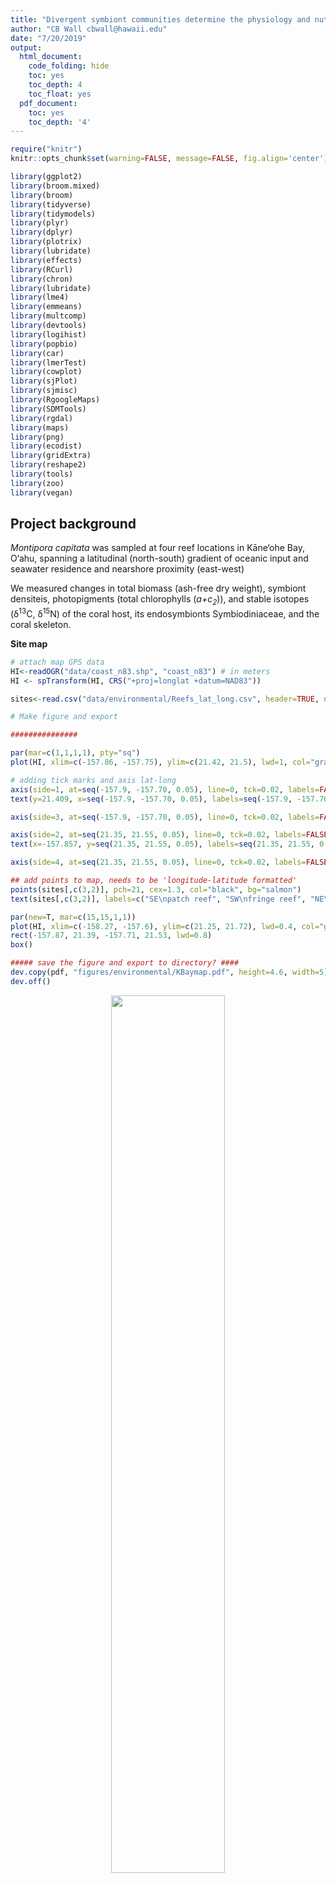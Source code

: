 ```yaml
---
title: "Divergent symbiont communities determine the physiology and nutrition of a reef coral across a light-availability gradient"
author: "CB Wall cbwall@hawaii.edu"
date: "7/20/2019"
output:
  html_document:
    code_folding: hide
    toc: yes
    toc_depth: 4
    toc_float: yes
  pdf_document:
    toc: yes
    toc_depth: '4'
---
```

```r
require("knitr")
knitr::opts_chunk$set(warning=FALSE, message=FALSE, fig.align='center')

library(ggplot2)
library(broom.mixed)
library(broom)
library(tidyverse)
library(tidymodels)
library(plyr)
library(dplyr)
library(plotrix)
library(lubridate)
library(effects)
library(RCurl)
library(chron)
library(lubridate)
library(lme4)
library(emmeans)
library(multcomp)
library(devtools)
library(logihist)
library(popbio)
library(car)
library(lmerTest)
library(cowplot)
library(sjPlot)
library(sjmisc)
library(RgoogleMaps)
library(SDMTools)
library(rgdal)
library(maps)
library(png)
library(ecodist)
library(gridExtra)
library(reshape2)
library(tools)
library(zoo)
library(vegan)

```
## Project background
  
*Montipora capitata* was sampled at four reef locations in Kāne‘ohe Bay, O‘ahu, spanning a latitudinal (north-south) gradient of oceanic input and seawater residence and nearshore proximity (east-west)  
    
We measured changes in total biomass (ash-free dry weight), symbiont densiteis, photopigments (total chlorophylls (*a+c~2~*)), and stable isotopes (δ^13^C, δ^15^N) of the coral host, its endosymbionts Symbiodiniaceae, and the coral skeleton.  

**Site map**
```r
# attach map GPS data
HI<-readOGR("data/coast_n83.shp", "coast_n83") # in meters
HI <- spTransform(HI, CRS("+proj=longlat +datum=NAD83"))

sites<-read.csv("data/environmental/Reefs_lat_long.csv", header=TRUE, na.string=NA)
```

```r
# Make figure and export

###############

par(mar=c(1,1,1,1), pty="sq")
plot(HI, xlim=c(-157.86, -157.75), ylim=c(21.42, 21.5), lwd=1, col="gray87")

# adding tick marks and axis lat-long
axis(side=1, at=seq(-157.9, -157.70, 0.05), line=0, tck=0.02, labels=FALSE) # bottom
text(y=21.409, x=seq(-157.9, -157.70, 0.05), labels=seq(-157.9, -157.70, 0.05), cex=0.4)

axis(side=3, at=seq(-157.9, -157.70, 0.05), line=0, tck=0.02, labels=FALSE) # top

axis(side=2, at=seq(21.35, 21.55, 0.05), line=0, tck=0.02, labels=FALSE) # right
text(x=-157.857, y=seq(21.35, 21.55, 0.05), labels=seq(21.35, 21.55, 0.05),cex=0.4)

axis(side=4, at=seq(21.35, 21.55, 0.05), line=0, tck=0.02, labels=FALSE) # left

## add points to map, needs to be 'longitude-latitude formatted'
points(sites[,c(3,2)], pch=21, cex=1.3, col="black", bg="salmon")
text(sites[,c(3,2)], labels=c("SE\npatch reef", "SW\nfringe reef", "NE\npatch reef", "NW\nfringe reef"), pos=c(3,3,1,3), cex=0.5)

par(new=T, mar=c(15,15,1,1))
plot(HI, xlim=c(-158.27, -157.6), ylim=c(21.25, 21.72), lwd=0.4, col="gray", bg="white")  # Oahu
rect(-157.87, 21.39, -157.71, 21.53, lwd=0.8)
box()

##### save the figure and export to directory? ####
dev.copy(pdf, "figures/environmental/KBaymap.pdf", height=4.6, width=5)
dev.off()

```

<center>
![](figures/M capitata_KBay_Wall.png){ width=60%} </center>
**Figure** *Montipora capitata* in Kāne'ohe Bay, O'ahu, Hawai'i. PC: C. Wall  
  
## Environmental

### Temperature
```r
# temp loggers pan KBay
# across depths and sites

rm(list=ls())
##################
# Reef 10 (June - Aug)

# remove all unwanted rows and columns
# split date and time column

##### grab files in a list
df<-read.csv("data/environmental/temp and light/temp/Rf10_9768606.csv")
  df<-df[c(-1:-2),-1] # removes "trash" columns
  df<-df[, c(1:2)] # reorganize
  colnames(df)<-c("Date.time", "Raw.Temp")
  df$Raw.Temp<-as.numeric(as.character(df$Raw.Temp))
  df$timestamp<-mdy_hms(as.character(df$Date.time)) # corrects date format
  df$timestamp<-strptime(df$timestamp, format="%Y-%m-%d %H:%M:%S")
  df<-df[, c(3,2)] # remove old date-time column
  df<-df[!(df$timestamp < "2016-06-09 18:00:00"),] # start at this time
  df<-df[!(df$timestamp > "2016-10-18 17:00:00"),] # end at this time

Rf10.temp<-df
### apply data callibration to each column
colnames(Rf10.temp)=c("timestamp", "Reef10")
Rf10.temp[2]<-(Rf10.temp$Reef10-0.1558) # Reef 10 logger correction
Rf10.temp

##################
# Period T11 (June - Aug)

# remove all unwanted rows and columns
# split date and time column

##### grab files in a list
files <- list.files(path="data/environmental/temp and light/temp/T11_temp/", pattern = "csv$", full.names = T)
files

##### what are the file names, sans extensions
file.names<-file_path_sans_ext(list.files(path="data/environmental/temp and light/temp/T11_temp/", pattern = "csv$", full.names = F))
file.names

############ formatting all data in for loop
for(i in 1:length(files))
{
  data<-read.csv(files[i], sep=",")
  df<-data[c(-1:-2),-1] # removes "trash" columns
  df<-df[, c(1:2)] # reorganize
  colnames(df)<-c("Date.time", "Raw.Temp")
  df$Raw.Temp<-as.numeric(as.character(df$Raw.Temp))
  df$timestamp<-mdy_hms(as.character(df$Date.time)) # corrects date format
  df$timestamp<-strptime(df$timestamp, format="%Y-%m-%d %H:%M:%S")
  df<-df[, c(3,2)] # remove old date-time column
  df<-df[!(df$timestamp < "2016-06-09 18:00:00"),] # start at this time
  df<-df[!(df$timestamp > "2016-08-02 08:00:00"),] # end at this time
  make.names(assign(paste("Jun_",file.names[i], sep=""), df)) # put pattern at front of names
  # makes each df[i] as dataframe with specific file-name
  # write.csv(df.out, file=paste("trim",file.names[i])) # makes .csvs for output
}
# this is the end of the loop

########## see the files you've made, as a list, then grab those that fill your pattern 
ls()
files<-as.data.frame(mget(ls(pattern = "Jun_*"))) # with SN as patterns in files from for loops
names(files) # see number of columns, and what these are

data_index<-c(1,(seq(2,6,2))) # these are the columns we will want: timestamp + raw data **change '12' to number of columns in your dataframe, specifying here to select 'every other column'

temps<-as.data.frame(c(files[, data_index])) # here is the data we want, now in df alone
#names(temps) = gsub(pattern = "Jun.*", replacement = "", x = names(temps)) #strip name to SN only

### apply data callibration to each column
temps[2]<-(1.01*temps$Jun_Rf42_T11.Raw.Temp-0.4314) # Reef 42 logger SN_9768617
temps[3]<-(0.9762*temps$Jun_Rf44_T11.Raw.Temp+0.5346) # Reef 44 logger SN_10209515
temps[4]<-(0.7982*temps$Jun_RfHIMB_T11.Raw.Temp+4.703) # Reef 44 logger SN_9768614

colnames(temps)=c("timestamp", "Reef42", "Reef44", "HIMB")
T11.temp<-temps


#############################
# Period T12 (Aug - Oct)

##### grab files in a list
files <- list.files(path="data/environmental/temp and light/temp/T12_temp/", pattern = "csv$", full.names = T)
files

##### what are the file names, sans extensions
file.names<-file_path_sans_ext(list.files(path="data/environmental/temp and light/temp/T12_temp/", pattern = "csv$", full.names = F))
file.names

############ formatting all data in for loop
for(i in 1:length(files))
{
  data<-read.csv(files[i], sep=",")
  df<-data[c(-1:-2),-1] # removes "trash" columns
  df<-df[, c(1:2)] # reorganize
  colnames(df)<-c("Date.time", "Raw.Temp")
  df$Raw.Temp<-as.numeric(as.character(df$Raw.Temp))
  df$timestamp<-mdy_hms(as.character(df$Date.time)) # corrects date format
  df$timestamp<-strptime(df$timestamp, format="%Y-%m-%d %H:%M:%S")
  df<-df[, c(3,2)] # remove old date-time column
  df<-df[!(df$timestamp < "2016-08-02 15:00:00"),] # start at this time
  df<-df[!(df$timestamp > "2016-10-03 09:00:00"),] # end at this time
  make.names(assign(paste("Aug_",file.names[i], sep=""), df)) # put pattern at front of names
  # makes each df[i] as dataframe with specific file-name
  # write.csv(df.out, file=paste("trim",file.names[i])) # makes .csvs for output
}
# this is the end of the loop

########## 
ls()
files<-as.data.frame(mget(ls(pattern = "Aug_*")))
names(files)
data_index<-c(1,(seq(2,6,2)))
temps<-as.data.frame(c(files[, data_index])) 

### apply data callibration to each column
temps[2]<-(1.01*temps$Aug_Rf42_T12.Raw.Temp-0.4314) # Reef 42 logger SN_9768617
temps[3]<-(0.9762*temps$Aug_Rf44_T12.Raw.Temp+0.5346) # Reef 44 logger SN_10209515
temps[4]<-(0.7982*temps$Aug_RfHIMB_T12.Raw.Temp+4.703) # Reef 44 logger SN_9768614

colnames(temps)=c("timestamp", "Reef42", "Reef44", "HIMB")
T12.temp<-temps


#############################
# Period T13 (Oct - Nov)


##### grab files in a list
files <- list.files(path="data/environmental/temp and light/temp/T13_temp/", pattern = "csv$", full.names = T)
files

##### what are the file names, sans extensions
file.names<-file_path_sans_ext(list.files(path="data/environmental/temp and light/temp/T13_temp/", pattern = "csv$", full.names = F))
file.names

############ formatting all data in for loop
for(i in 1:length(files))
{
  data<-read.csv(files[i], sep=",")
  df<-data[c(-1:-2),-1] # removes "trash" columns
  df<-df[, c(1:2)] # reorganize
  colnames(df)<-c("Date.time", "Raw.Temp")
  df$Raw.Temp<-as.numeric(as.character(df$Raw.Temp))
  df$timestamp<-mdy_hms(as.character(df$Date.time)) # corrects date format
  df$timestamp<-strptime(df$timestamp, format="%Y-%m-%d %H:%M:%S")
  df<-df[, c(3,2)] # remove old date-time column
  df<-df[!(df$timestamp < "2016-10-02 13:00:00"),] # start at this time
  df<-df[!(df$timestamp > "2016-11-03 12:00:00"),] # end at this time
  make.names(assign(paste("Oct_",file.names[i], sep=""), df)) # put pattern at front of names
  # makes each df[i] as dataframe with specific file-name
  # write.csv(df.out, file=paste("trim",file.names[i])) # makes .csvs for output
}
# this is the end of the loop

########## 
ls()
files<-as.data.frame(mget(ls(pattern = "Oct_*")))
names(files)
data_index<-c(1,(seq(2,6,2)))
temps<-as.data.frame(c(files[, data_index])) 

### apply data callibration to each column
temps[2]<-(1.01*temps$Oct_Rf42_T13.Raw.Temp-0.4314) # Reef 42 logger SN_9768617
temps[3]<-(0.9762*temps$Oct_Rf44_T13.Raw.Temp+0.5346) # Reef 44 logger SN_10209515
temps[4]<-(0.7982*temps$Oct_RfHIMB_T13.Raw.Temp+4.703) # Reef 44 logger SN_9768614

colnames(temps)=c("timestamp", "Reef42", "Reef44", "HIMB")
T13.temp<-temps


#############################
# Period T14 (Nov - Dev)


##### grab files in a list
files <- list.files(path="data/environmental/temp and light/temp/T14_temp/", pattern = "csv$", full.names = T)
files

##### what are the file names, sans extensions
file.names<-file_path_sans_ext(list.files(path="data/environmental/temp and light/temp/T14_temp/", pattern = "csv$", full.names = F))
file.names

############ formatting all data in for loop
for(i in 1:length(files))
{
  data<-read.csv(files[i], sep=",")
  df<-data[c(-1:-2),-1] # removes "trash" columns
  df<-df[, c(1:2)] # reorganize
  colnames(df)<-c("Date.time", "Raw.Temp")
  df$Raw.Temp<-as.numeric(as.character(df$Raw.Temp))
  df$timestamp<-mdy_hms(as.character(df$Date.time)) # corrects date format
  df$timestamp<-strptime(df$timestamp, format="%Y-%m-%d %H:%M:%S")
  df<-df[, c(3,2)] # remove old date-time column
  df<-df[!(df$timestamp < "2016-11-08 13:00:00"),] # start at this time
  df<-df[!(df$timestamp > "2016-12-09 09:00:00"),] # end at this time
  make.names(assign(paste("Nov_",file.names[i], sep=""), df)) # put pattern at front of names
  # makes each df[i] as dataframe with specific file-name
  # write.csv(df.out, file=paste("trim",file.names[i])) # makes .csvs for output
}
# this is the end of the loop

########## 
ls()
files<-as.data.frame(mget(ls(pattern = "Nov_*")))
names(files)
data_index<-c(1,(seq(2,6,2)))
temps<-as.data.frame(c(files[, data_index])) 

### apply data callibration to each column
temps[2]<-(1.01*temps$Nov_Rf42_T14.Raw.Temp-0.4314) # Reef 42 logger SN_9768617
temps[3]<-(0.9762*temps$Nov_Rf44_T14.Raw.Temp+0.5346) # Reef 44 logger SN_10209515
temps[4]<-(0.7982*temps$Nov_RfHIMB_T14.Raw.Temp+4.703) # Reef 44 logger SN_9768614

colnames(temps)=c("timestamp", "Reef42", "Reef44", "HIMB")
T14.temp<-temps

##########################################
# Period T15 (Dec - Jan)


##### grab files in a list
files <- list.files(path="data/environmental/temp and light/temp/T15_temp/", pattern = "csv$", full.names = T)
files

##### what are the file names, sans extensions
file.names<-file_path_sans_ext(list.files(path="data/environmental/temp and light/temp/T15_temp/", pattern = "csv$", full.names = F))
file.names

############ formatting all data in for loop
for(i in 1:length(files))
{
  data<-read.csv(files[i], sep=",")
  df<-data[c(-1:-2),-1] # removes "trash" columns
  df<-df[, c(1:2)] # reorganize
  colnames(df)<-c("Date.time", "Raw.Temp")
  df$Raw.Temp<-as.numeric(as.character(df$Raw.Temp))
  df$timestamp<-mdy_hms(as.character(df$Date.time)) # corrects date format
  df$timestamp<-strptime(df$timestamp, format="%Y-%m-%d %H:%M:%S")
  df<-df[, c(3,2)] # remove old date-time column
  df<-df[!(df$timestamp < "2016-12-09 15:00:00"),] # start at this time
  df<-df[!(df$timestamp > "2017-01-13 09:00:00"),] # end at this time
  make.names(assign(paste("Dec_",file.names[i], sep=""), df)) # put pattern at front of names
  # makes each df[i] as dataframe with specific file-name
  # write.csv(df.out, file=paste("trim",file.names[i])) # makes .csvs for output
}
# this is the end of the loop

########## 
ls()
files<-as.data.frame(mget(ls(pattern = "Dec_*")))
names(files)
data_index<-c(1,(seq(2,6,2)))
temps<-as.data.frame(c(files[, data_index])) 

### apply data callibration to each column
temps[2]<-(1.01*temps$Dec_Rf42_T15.Raw.Temp-0.4314) # Reef 42 logger SN_9768617
temps[3]<-(0.9762*temps$Dec_Rf44_T15.Raw.Temp+0.5346) # Reef 44 logger SN_10209515
temps[4]<-(0.7982*temps$Dec_RfHIMB_T15.Raw.Temp+4.703) # Reef 44 logger SN_9768614

colnames(temps)=c("timestamp", "Reef42", "Reef44", "HIMB")
T15.temp<-temps

Aug_Jan.temps<-rbind(T11.temp, T12.temp, T13.temp, T14.temp, T15.temp) # data from 3 reef

# all data, all 4 sites
all.temps<-join_all(list(Aug_Jan.temps, Rf10.temp), by = "timestamp", type='full')
colnames(all.temps)[1]<-"Date"

### plot

df<-all.temps # rename dataframe
df$Date<-strptime(df$Date, format="%Y-%m-%d %H:%M:%S")
df$Date<-as.Date(df$Date) # change to DATE ONLY format to calulate range, means
df.split <- split(df, f=df$Date
                  < as.Date("2014-10-10", format="%F")) # split df by date

head(df)
# calculate daily means, aggregate into one dataframe
df.mean <- aggregate(data.frame(Rf42.mean=df.split[[1]]$Reef42,
                                Rf44.mean=df.split[[1]]$Reef44,
                                HIMB.mean=df.split[[1]]$HIMB,
                                Rf10.mean=df.split[[1]]$Reef10),
                     by=list(Date=df.split[[1]]$Date), FUN=mean)



#########################
# figures
#########################
pdf(paste("figures/environmental/Temp.allsites",".pdf", sep=""), height=3.5, width=6)

########
reefcols <- c("lightseagreen", "dodgerblue", "coral", "mediumorchid" )
par(mfrow=c(1,1), mar=c(5,4,3,1), mgp=c(2,0.5,0))

k=1; lwd=1 # k-day moving averages
plot(Rf42.mean ~ Date, df.mean, type="n", ylab="Temperature (°C)",cex.axis=0.7, cex=0.7, cex.lab=0.7, ylim=c(23, 30), xaxt="n", xlab="Dates")
axis.Date(1, at=seq(min(df.mean$Date), max(df.mean$Date), by="1 mo"), format="%m/%d/%y", cex.axis=0.7)

with(na.omit(data.frame(date=df.mean$Date, mean=rollmean(df.mean$Rf44.mean, k, fill=NA))), { 
  lines(df.mean$Date, df.mean$Rf44.mean, col=reefcols[2], lwd=1) 
})
with(na.omit(data.frame(date=df.mean$Date, mean=rollmean(df.mean$Rf42.mean, k, fill=NA))), { 
  lines(df.mean$Date, df.mean$Rf42.mean, col=reefcols[1], lwd=1) 
})
with(na.omit(data.frame(date=df.mean$Date, mean=rollmean(df.mean$Rf10.mean, k, fill=NA))), { 
  lines(df.mean$Date, df.mean$Rf10.mean, col=reefcols[3], lwd=1)
})
with(na.omit(data.frame(date=df.mean$Date, mean=rollmean(df.mean$HIMB.mean, k, fill=NA))), { 
  lines(df.mean$Date, df.mean$HIMB.mean, col=reefcols[4], lwd=1)
})
legend("topright", lty=1, col=c(reefcols[1:4]), legend=c("NW","NE", "SW", "SE"), lwd=2, bty="n", cex=0.6, y.intersp = 1.5, x.intersp = 0.5)
dev.off()
```

### Sea level correction  
Corals were collected across in summer and winter 2016 across several different days with each period. To correct for differences in the depth of coral colonies we used NOAA tide data to correct all depth measurements to Mean Sea Level (MSL). This approach was done in [Innis et al. 2018](https://link.springer.com/article/10.1007/s00338-018-1667-0) on a larger collection of the coral samples--which have been subset in the current study.

```r
#########################
# Sea level correction
#########################
rm(list=ls())

#### attach data files
data<-read.csv("data/mastersheet_PanKBAY.csv") # master file
qPCR.Innis<-read.csv("data/PanKBay_summer_qPCR.csv") # qPCR from summer (Innis et al. 2018)

JuneTide=read.csv("data/environmental/sea level/Station_1612480_tide_ht_20160601-20160630.csv")
JulyTide=read.csv("data/environmental/sea level/Station_1612480_tide_ht_20160701-20160731.csv")
AugustTide=read.csv("data/environmental/sea level/Station_1612480_tide_ht_20160801-20160831.csv")
DecemberTide=read.csv("data/environmental/sea level/Station_1612480_tide_ht_20161201-20161222.csv")

Tide<-rbind(JuneTide, JulyTide, AugustTide, DecemberTide) # all MSL in meters

Tide$Time <- as.POSIXct(Tide$TimeUTC, format="%Y-%m-%d %H:%M:%S", tz="UTC")
attributes(Tide$Time)$tzone <- "Pacific/Honolulu"
# use attr(as.POSIXlt(Tide$Time),"tzone") to confirm in PST

Tide<-Tide[, c(-5:-8)] #remove unnecessary columns

data$date.time<- as.POSIXct(paste(as.character(data$Date), as.character(data$Time.of.collection)),
                 format="%m/%d/%y %H:%M", tz="Pacific/Honolulu") # make sure time in HST for master

data$Time.r<-round_date(data$date.time,unit="6 minutes")
Tide$Time.r <- Tide$Time
data<-merge(data, Tide, by="Time.r", all.x=T)
data$newDepth <- data$Depth..m-data$TideHT # new depth in METERS
```
  
### Light parameters  
  
With Depth as a factor (<1m, 2m, 8m), we can produce a continuous graph of light (PAR or DLI) at 2m and use model intercepts to predict the light at the shallow and deep zones (ca. <1m and 8m, respectfully). Here, the model is $lm(log.PAR$ ~ $Depth.factor)$. 
```r

#### PAR and DLI at 3 depths  

####################################################
### Light attenuation  October deployment ##########
####################################################

# using October deployment at 3 depths

df<-read.csv("data/environmental/temp and light/Field.allPAR.Oct2016.csv")
df<-df[ , -which(names(df) %in% c("X","Rf44.shallow", "Rf44.mid"))] # remove R44 w/o 3 levels
df$timestamp<-as.POSIXct(df$timestamp)
df[df<=1] <- NA # remove low values to get day only

Oct.PAR<-df
colnames(Oct.PAR)[2:7]<-"PAR" # change all light columns to read "PAR" this is for rbind later

Rf42.shall<-Oct.PAR[1:2] #only time and PAR
Rf42.shall$Site<-as.factor("Rf42") # make site level
Rf42.shall$Depth<-3*0.3048 # logger at 3 ft, convert to --> meters
Rf42.mid<-Oct.PAR[, c(1,3)]; Rf42.mid$Site<-as.factor("Rf42"); Rf42.mid$Depth<-8*0.3048 # logger at 8 ft 
Rf42.deep<-Oct.PAR[, c(1,4)]; Rf42.deep$Site<-as.factor("Rf42"); Rf42.deep$Depth<-27*0.3048 # logger at 27 ft

HIMB.shall<-Oct.PAR[, c(1,5)]; HIMB.shall$Site<-as.factor("HIMB"); HIMB.shall$Depth<-1*0.3048 # logger at 1 ft
HIMB.mid<-Oct.PAR[, c(1,6)]; HIMB.mid$Site<-as.factor("HIMB"); HIMB.mid$Depth<-6*0.3048 # logger at 6 ft
HIMB.deep<-Oct.PAR[, c(1,7)]; HIMB.deep$Site<-as.factor("HIMB"); HIMB.deep$Depth<-25*0.3048 # logger at 25 ft

PAR.df<-rbind(Rf42.shall, Rf42.mid, Rf42.deep, HIMB.shall, HIMB.mid, HIMB.deep)

# Break up into each reef
#####
PAR.Rf42<-PAR.df[(PAR.df$Site=="Rf42"),] # just Rf42
PAR.Rf42$Depth<-as.factor(PAR.Rf42$Depth) # depth as factor
PAR.Rf42$Depth <- factor(PAR.Rf42$Depth, levels = c("2.4384", "0.9144", "8.2296"))
PAR.Rf42$log.PAR<-log(PAR.Rf42$PAR)

mod<-lm(log.PAR~Depth, data=PAR.Rf42, na.action=na.exclude) # Rf42 dataframe with Depth as a factor
summary(mod)$coefficients # coefficients
Rf42.coeffs<-c(coef(mod)["(Intercept)"], coef(mod)[2], coef(mod)[3])

shal<-Rf42.coeffs[2]; mid<-Rf42.coeffs[1]; deep<-Rf42.coeffs[3]

####
####
# make new dataframes for Sites
Rf42.df<-df[1:4] 

####
# making some log data
Rf42.df$log.shal<-log(Rf42.df$Rf42.shallow)
Rf42.df$log.mid<-log(Rf42.df$Rf42.mid)
Rf42.df$log.deep<-log(Rf42.df$Rf42.deep)

# making some log data using coefficients
Rf42.df$coef.shal<-Rf42.df$log.mid + shal
Rf42.df$coef.mid<-Rf42.df$log.mid
Rf42.df$coef.deep<-Rf42.df$log.mid + deep

##################
##### Figure #####
# how does data compare?

##### plot log data collected at each site
par(mfrow=c(2,1), mar=c(4,4,2,2))
plot(y=Rf42.df$log.shal, x=Rf42.df$timestamp, type="l", col="dodgerblue", 
     main="Reef 42/NE logger (top), 2m-coeff (bottom)", cex.main=0.7, 
     ylab="log(PAR)", xlab="", ylim=c(0,8))
par(new=T)
with(Rf42.df, lines(y=Rf42.df$log.mid, x=Rf42.df$timestamp, type="l", col="gray"))
par(new=T)
with(Rf42.df, lines(y=Rf42.df$log.deep, x=Rf42.df$timestamp, type="l", col="paleturquoise3"))

##### plot of modeled 1m and 8m using <1m model coeffs. 
plot(y=Rf42.df$coef.shal, x=Rf42.df$timestamp, type="l", col="dodgerblue", ylab="log(PAR)", 
     xlab="Date", ylim=c(0,8))
par(new=T)
with(Rf42.df, lines(y=Rf42.df$coef.mid, x=Rf42.df$timestamp, type="l", col="gray"))
par(new=T)
with(Rf42.df, lines(y=Rf42.df$coef.deep, x=Rf42.df$timestamp, type="l", col="paleturquoise3"))
legend("top", lty=1, col=c("dodgerblue", "gray", "paleturquoise3"), legend=c("<1m", "2m", "8m"), 
       lwd=2, bty="n", inset=c(0, -0.5), seg.len=1, cex=1.1, xpd=TRUE, horiz=TRUE)


################################ 
########### HIMB ############### 
PAR.HIMB<-PAR.df[(PAR.df$Site=="HIMB"),] # just HIMB
PAR.HIMB$Depth<-as.factor(PAR.HIMB$Depth) # depth as factor
PAR.HIMB$Depth <- factor(PAR.HIMB$Depth, levels = c("1.8288", "0.3048", "7.62"))

mod<-lm(log(PAR)~Depth, data=PAR.HIMB, na.action=na.exclude) # HIMB dataframe with Depth as a factor
summary(mod)$coefficients # coefficients
HIMB.coeffs<-c(coef(mod)["(Intercept)"], coef(mod)[2], coef(mod)[3])
shal<-HIMB.coeffs[2]; mid<-HIMB.coeffs[1]; deep<-HIMB.coeffs[3]

####
####
# make new dataframes for Sites
HIMB.df<-df[, c(1,5:7)]; 
HIMB.df[HIMB.df<=1] <- NA # remove leftover values that remain low independently

####
# making some log data
HIMB.df$log.shal<-log(HIMB.df$HIMB.shallow)
HIMB.df$log.mid<-log(HIMB.df$HIMB.mid)
HIMB.df$log.deep<-log(HIMB.df$HIMB.deep)

# making some log data using coefficients
HIMB.df$coef.shal<-HIMB.df$log.mid + shal
HIMB.df$coef.mid<-HIMB.df$log.mid 
HIMB.df$coef.deep<-HIMB.df$log.mid + deep


##################
##### Figure #####

# plot log data
par(mfrow=c(2,1), mar=c(4,4,2,2))
plot(y=HIMB.df$log.shal, x=HIMB.df$timestamp, type="l", col="mediumorchid2", 
     main="HIMB/SE logger (top), 2m-coeff (bottom)", cex.main=0.7, ylab="log(PAR)", 
     xlab="", ylim=c(0,8))
par(new=T)
with(HIMB.df, lines(y=HIMB.df$log.mid, x=HIMB.df$timestamp, type="l", col="gray"))
par(new=T)
with(HIMB.df, lines(y=HIMB.df$log.deep, x=HIMB.df$timestamp, type="l", col="plum4"))

# plot of modeled 1m and 8m using <2m model coeffs. 
plot(y=HIMB.df$coef.shal, x=HIMB.df$timestamp, type="l", col="mediumorchid2", 
     cex.main=0.7, ylab="log(PAR)", xlab="", ylim=c(0,8))
par(new=T)
with(HIMB.df, lines(y=HIMB.df$coef.mid, x=HIMB.df$timestamp, type="l", col="gray"))
par(new=T)
with(HIMB.df, lines(y=HIMB.df$coef.deep, x=HIMB.df$timestamp, type="l", col="plum4"))
legend("top", lty=1, col=c("mediumorchid2", "gray", "plum4"), legend=c("<1m", "2m", "8m"), 
       lwd=2, bty="n", inset=c(0, -0.5), seg.len=1, cex=1.1, xpd=TRUE, horiz=TRUE)



####################################################
####################################################
### Light attenuation  November deployment #########
####################################################
####################################################

# using November deployment at 3 depths

df<-read.csv("data/environmental/temp and light/Field.allPAR.Nov2016.csv"); df<-df[-1]
df$timestamp<-as.POSIXct(df$timestamp)
df[df<=1] <- NA # remove low values to get day only

Nov.PAR<-df
colnames(Nov.PAR)[2:7]<-"PAR" # change all light columns to read "PAR" this is for rbind later

Rf44.shall<-Nov.PAR[1:2] #only time and PAR
Rf44.shall$Site<-as.factor("Rf44") # make site level
Rf44.shall$Depth<-1*0.3048 # logger at 1 ft, convert to --> meters
Rf44.mid<-Nov.PAR[, c(1,3)]; Rf44.mid$Site<-as.factor("Rf44"); Rf44.mid$Depth<-6*0.3048 # logger at 6 ft 
Rf44.deep<-Nov.PAR[, c(1,4)]; Rf44.deep$Site<-as.factor("Rf44"); Rf44.deep$Depth<-25*0.3048 # logger at 25 ft

Rf10.shall<-Nov.PAR[, c(1,5)]; Rf10.shall$Site<-as.factor("Rf10"); Rf10.shall$Depth<-2*0.3048 # logger at 2 ft
Rf10.mid<-Nov.PAR[, c(1,6)]; Rf10.mid$Site<-as.factor("Rf10"); Rf10.mid$Depth<-6*0.3048 # logger at 6 ft
Rf10.deep<-Nov.PAR[, c(1,7)]; Rf10.deep$Site<-as.factor("Rf10"); Rf10.deep$Depth<-26*0.3048 # logger at 26 ft

# bind together
PAR.df<-rbind(Rf44.shall, Rf44.mid, Rf44.deep, Rf10.shall, Rf10.mid, Rf10.deep)

# Break up into each reef
#####
PAR.Rf44<-PAR.df[(PAR.df$Site=="Rf44"),] # just Rf44
PAR.Rf44$Depth<-as.factor(PAR.Rf44$Depth) # depth as factor
PAR.Rf44$Depth <- factor(PAR.Rf44$Depth, levels = c("1.8288", "0.3048", "7.62"))
PAR.Rf44$log.PAR<-log(PAR.Rf44$PAR)

mod<-lm(log.PAR~Depth, data=PAR.Rf44, na.action=na.exclude) # R44 dataframe with Depth as a factor
summary(mod)$coefficients # coefficients
Rf44.coeffs<-c(coef(mod)["(Intercept)"], coef(mod)[2], coef(mod)[3])
shal<-Rf44.coeffs[2]; mid<-Rf44.coeffs[1]; deep<-Rf44.coeffs[3]

####
####
# make new dataframes for Sites
Rf44.df<-df[1:4] 

####
# making some log data
Rf44.df$log.shal<-log(Rf44.df$Rf44.shallow)
Rf44.df$log.mid<-log(Rf44.df$Rf44.mid)
Rf44.df$log.deep<-log(Rf44.df$Rf44.deep)

# making some log data using coefficients
Rf44.df$coef.shal<-Rf44.df$log.mid + shal
Rf44.df$coef.mid<-Rf44.df$log.mid
Rf44.df$coef.deep<-Rf44.df$log.mid + deep

##################
##### Figure #####
# how does data compare?

##### plot log data collected at each site
par(mfrow=c(2,1), mar=c(4,4,2,2))
plot(y=Rf44.df$log.shal, x=Rf44.df$timestamp, type="l", col="yellowgreen", 
     main="Reef 44/NW logger (top), 2m-coeff (bottom)", cex.main=0.7, 
     ylab="log(PAR)", xlab="", ylim=c(0,8))
par(new=T)
with(Rf44.df, lines(y=Rf44.df$log.mid, x=Rf44.df$timestamp, type="l", col="gray"))
par(new=T)
with(Rf44.df, lines(y=Rf44.df$log.deep, x=Rf44.df$timestamp, type="l", col="palegreen4"))

##### plot of modeled 2m and 8m using <1m model coeffs. 
plot(y=Rf44.df$coef.shal, x=Rf44.df$timestamp, type="l", col="yellowgreen", ylab="log(PAR)", 
     xlab="", ylim=c(0,8))
par(new=T)
with(Rf44.df, lines(y=Rf44.df$coef.mid, x=Rf44.df$timestamp, type="l", col="gray"))
par(new=T)
with(Rf44.df, lines(y=Rf44.df$coef.deep, x=Rf44.df$timestamp, type="l", col="palegreen4"))
legend("top", lty=1, col=c("yellowgreen", "gray", "palegreen4"), legend=c("<1m", "2m", "8m"), 
       lwd=2, bty="n", inset=c(0, -0.5), seg.len=1, cex=1.1, xpd=TRUE, horiz=TRUE)



###################################
########### Reef 10 ############### 
PAR.Rf10<-PAR.df[(PAR.df$Site=="Rf10"),] # just Rf10
PAR.Rf10$Depth<-as.factor(PAR.Rf10$Depth) # depth as factor
PAR.Rf10$Depth <- factor(PAR.Rf10$Depth, levels = c("1.8288", "0.6096", "7.9248"))

mod<-lm(log(PAR)~Depth, data=PAR.Rf10, na.action=na.exclude) # Rf10 dataframe with Depth as a factor
summary(mod)$coefficients # coefficients
Rf10.coeffs<-c(coef(mod)["(Intercept)"], coef(mod)[2], coef(mod)[3])
shal<-Rf10.coeffs[2]; mid<-Rf10.coeffs[1]; deep<-Rf10.coeffs[3]

####
####
# make new dataframes for Sites
Rf10.df<-df[, c(1,5:7)]

####
# making some log data
Rf10.df$log.shal<-log(Rf10.df$Rf10.shallow)
Rf10.df$log.mid<-log(Rf10.df$Rf10.mid)
Rf10.df$log.deep<-log(Rf10.df$Rf10.deep)

# making some log data using coefficients
Rf10.df$coef.shal<-Rf10.df$log.mid + shal
Rf10.df$coef.mid<-Rf10.df$log.mid
Rf10.df$coef.deep<-Rf10.df$log.mid + deep

##################
##### Figure #####

# plot log data
par(mfrow=c(2,1), mar=c(4,4,2,2))
plot(y=Rf10.df$log.shal, x=Rf10.df$timestamp, type="l", col="orangered", 
     main="Reef 10/SE logger (top), 2m-coeff (bottom)", cex.main=0.7, ylab="log(PAR)", 
     xlab="", ylim=c(0,8))
par(new=T)
with(Rf10.df, lines(y=Rf10.df$log.mid, x=Rf10.df$timestamp, type="l", col="gray"))
par(new=T)
with(Rf10.df, lines(y=Rf10.df$log.deep, x=Rf10.df$timestamp, type="l", col="rosybrown2"))

# plot of modeled 2m and 8m using <1m model coeffs. 
plot(y=Rf10.df$coef.shal, x=Rf10.df$timestamp, type="l", col="orangered", 
     cex.main=0.7, ylab="log(PAR)", xlab="", ylim=c(0,8))
par(new=T)
with(Rf10.df, lines(y=Rf10.df$coef.mid, x=Rf10.df$timestamp, type="l", col="gray"))
par(new=T)
with(Rf10.df, lines(y=Rf10.df$coef.deep, x=Rf10.df$timestamp, type="l", col="rosybrown2"))
legend("top", lty=1, col=c("orangered", "gray", "rosybrown2"), legend=c("<1m", "2m", "8m"), 
       lwd=2, bty="n", inset=c(0, -0.45), seg.len=1, cex=0.9, xpd=TRUE, horiz=TRUE)


########
# combine all coefficients
all.coefficients<-rbind(Rf42.coeffs, HIMB.coeffs, Rf44.coeffs, Rf10.coeffs)
write.csv(all.coefficients, "output/light coeffs_factor.csv")

###########

par(mfrow=c(4,3), mar=c(4,4,2,2))
d<-Rf42.df
plot(d$log.shal~d$coef.shal); abline(lm(d$log.shal~d$coef.shal), col="red")
plot(d$log.mid~d$coef.mid, main="Northwest"); abline(lm(d$log.mid~d$coef.mid), col="red")
plot(d$log.deep~d$coef.deep); abline(lm(d$log.deep~d$coef.deep), col="red")

d<-Rf44.df
plot(d$log.shal~d$coef.shal); abline(lm(d$log.shal~d$coef.shal), col="red")
plot(d$log.mid~d$coef.mid, main="Northeast"); abline(lm(d$log.mid~d$coef.mid), col="red")
plot(d$log.deep~d$coef.deep); abline(lm(d$log.deep~d$coef.deep), col="red")

d<-HIMB.df
plot(d$log.shal~d$coef.shal); abline(lm(d$log.shal~d$coef.shal), col="red")
plot(d$log.mid~d$coef.mid, main="Southeast"); abline(lm(d$log.mid~d$coef.mid), col="red")
plot(d$log.deep~d$coef.deep); abline(lm(d$log.deep~d$coef.deep), col="red")

d<-Rf10.df
plot(d$log.shal~d$coef.shal); abline(lm(d$log.shal~d$coef.shal), col="red")
plot(d$log.mid~d$coef.mid, main="Southwest"); abline(lm(d$log.mid~d$coef.mid), col="red")
plot(d$log.deep~d$coef.deep); abline(lm(d$log.deep~d$coef.deep), col="red")

#dev.copy(pdf, "figures/environmental/PAR_coef_ob.ex.factor.pdf", height=6, width=6)
#dev.off()

########### 


#########################
#########################
#########################

##### 
##### all PAR
files <- list.files(path="data/environmental/temp and light/Jun_DecPAR/all PAR", pattern = "csv$", full.names = T)
tables <- lapply(files, read.csv, header = TRUE)
All.PAR<-do.call(rbind, tables)
All.PAR=All.PAR[-1]
All.PAR$timestamp<-as.POSIXct(All.PAR$timestamp) # fix date

# make a date sequence for entire study
all.date.time<-as.data.frame(seq(
  from=as.POSIXct("2016-06-10 00:00:00", tz="HST"),
  to=as.POSIXct("2017-01-12 00:00:00", tz="HST"),
  by="15 min"))  
colnames(all.date.time)[1]<-"timestamp"

# merge the PAR data and the date sequence to make a complete df through time
PAR.3site<-merge(all.date.time, All.PAR, by="timestamp", all.x=T)
R10.par<-read.csv("data/environmental/temp and light/Jun_DecPAR/all PAR/Reef 10/Rf10.PAR.csv")
R10.par<-R10.par[-1]; R10.par$timestamp<-as.POSIXct(R10.par$timestamp)

PAR.4site<-merge(PAR.3site, R10.par, by="timestamp", all.x=T)
PAR.4site$month <- months(as.Date(PAR.4site$timestamp)) # makes a month column
PAR.4site<-PAR.4site[, c(1,6, 2:5)]

# determine monthly mean for PAR during deployments at depth
# write.csv(PAR.4site, "data/environmental/temp and light/Jun_DecPAR/All.PAR.csv")


###########
###########
########### 
# read in all PAR data at 2m and model what the 1m and 8m data would look like
df<-PAR.4site # all the instantaneous light data
df[df<=1] <- NA

coeffs<-read.csv("output/light coeffs_factor.csv") # modeled coefficients
colnames(coeffs)<-c("Site", "Intercept", "shal.coeff", "deep.coeff")

# log transform PAR data to determine light at depth, then reverse transform

## example calcs
# df$log.shal<-df$log.mid - mid.coeff
# df$log.mid<-df$log.mid
# df$log.deep<-df$log.mid - mid.coeff + deep.coeff

df$logRf42.mid<-log(df$Rf42.mid)
df$logRf42.shall<-log(df$Rf42.mid) + coeffs[1,3]
df$logRf42.deep<-log(df$Rf42.mid) + coeffs[1,4]

df$logHIMB.mid<-log(df$HIMB.mid)
df$logHIMB.shall<-log(df$HIMB.mid) + coeffs[2,3]
df$logHIMB.deep<-log(df$HIMB.mid) + coeffs[2,4]

df$logRf44.mid<-log(df$Rf44.mid)
df$logRf44.shall<-log(df$Rf44.mid) + coeffs[3,3]
df$logRf44.deep<-log(df$Rf44.mid) + coeffs[3,4]

df$logRf10.mid<-log(df$Rf10.mid)
df$logRf10.shall<-log(df$Rf10.mid) + coeffs[4,3]
df$logRf10.deep<-log(df$Rf10.mid) + coeffs[4,4]


df$bt.Rf42.mid<-1*exp(df$logRf42.mid)
df$bt.Rf42.shall<-1*exp(df$logRf42.shall)
df$bt.Rf42.deep<-1*exp(df$logRf42.deep)

df$bt.Rf44.mid<-1*exp(df$logRf44.mid)
df$bt.Rf44.shall<-1*exp(df$logRf44.shall)
df$bt.Rf44.deep<-1*exp(df$logRf44.deep)

df$bt.HIMB.mid<-1*exp(df$logHIMB.mid)
df$bt.HIMB.shall<-1*exp(df$logHIMB.shall)
df$bt.HIMB.deep<-1*exp(df$logHIMB.deep)

df$bt.Rf10.mid<-1*exp(df$logRf10.mid)
df$bt.Rf10.shall<-1*exp(df$logRf10.shall)
df$bt.Rf10.deep<-1*exp(df$logRf10.deep)


All.PAR.df<-df[, (names(df) %in% c("timestamp", "month", 
                                   "bt.Rf42.shall", "bt.Rf42.mid", "bt.Rf42.deep",
                                   "bt.Rf44.shall", "bt.Rf44.mid", "bt.Rf44.deep", 
                                   "bt.HIMB.shall", "bt.HIMB.mid", "bt.HIMB.deep",  
                                   "bt.Rf10.shall", "bt.Rf10.mid", "bt.Rf10.deep"))]

colnames(All.PAR.df)<-c("timestamp", "month", 
                        "Rf42.mid", "Rf42.shall", "Rf42.deep",
                        "Rf44.mid", "Rf44.shall", "Rf44.deep", 
                        "HIMB.mid", "HIMB.shall", "HIMB.deep",  
                        "Rf10.mid", "Rf10.shall", "Rf10.deep")

```
```r
##### figure PAR at 3 depths, results='hide', fig.cap="**Figure** *PAR at the four reef areas from summer to winter 2016 at three depths (<1m, 2m, 8m). Data at 2m was recorded from loggers; data at <1m and 8m were modeled using light attenuation calculations*"


# Plot it!!
# Reef 44
par(mfrow=c(2,2), mar=c(4,5,2,2))

plot(y=All.PAR.df$Rf44.shall, x=All.PAR.df$timestamp, type="l", col="palegreen3", 
     cex.main=0.7, ylab=(expression(paste("PAR"~(mu*mol~photons~m^-2~s^-1), sep="")))
     , xlab="", main="Northwest", cex.main=1, ylim=c(0, 2400))
par(new=T)
with(All.PAR.df, lines(y=All.PAR.df$Rf44.mid, x=All.PAR.df$timestamp, type="l", col="gray"))
par(new=T)
with(All.PAR.df, lines(y=All.PAR.df$Rf44.deep, x=All.PAR.df$timestamp, type="l", col="palegreen4"))
legend("topright", lty=1, col=c("palegreen3", "gray", "palegreen4"), legend=c("<1m", "2m", "8m"), 
       lwd=2, bty="n", inset=c(0, -0.01), seg.len=1, cex=0.9, x.intersp=0.5, y.intersp=0.8)


# Plot it!!
# Reef 42
plot(y=All.PAR.df$Rf42.shall, x=All.PAR.df$timestamp, type="l", col="mediumturquoise", 
     cex.main=0.7, ylab=(expression(paste("PAR"~(mu*mol~photons~m^-2~s^-1), sep="")))
     , xlab="", main="Northeast", cex.main=1, ylim=c(0, 2400))
par(new=T)
with(All.PAR.df, lines(y=All.PAR.df$Rf42.mid, x=All.PAR.df$timestamp, type="l", col="gray"))
par(new=T)
with(All.PAR.df, lines(y=All.PAR.df$Rf42.deep, x=All.PAR.df$timestamp, type="l", col="dodgerblue2"))
legend("topright", lty=1, col=c("mediumturquoise", "gray", "dodgerblue2"), legend=c("<1m", "2m", "8m"), 
       lwd=2, bty="n", inset=c(0, -0.01), seg.len=1, cex=0.9, x.intersp=0.5, y.intersp=0.8)

# Plot it!!
# Reef 10
plot(y=All.PAR.df$Rf10.shall, x=All.PAR.df$timestamp, type="l", col="orangered", 
     cex.main=0.7, ylab=(expression(paste("PAR"~(mu*mol~photons~m^-2~s^-1), sep="")))
     , xlab="Dates", main="Southwest", cex.main=1, ylim=c(0, 2400))
par(new=T)
with(All.PAR.df, lines(y=All.PAR.df$Rf10.mid, x=All.PAR.df$timestamp, type="l", col="gray"))
par(new=T)
with(All.PAR.df, lines(y=All.PAR.df$Rf10.deep, x=All.PAR.df$timestamp, type="l", col="lightsalmon3"))
legend("topright", lty=1, col=c("orangered", "gray", "lightsalmon3"), legend=c("<1m", "2m", "8m"), 
       lwd=2, bty="n", inset=c(0, -0.01), seg.len=1, cex=0.9, x.intersp=0.5, y.intersp=0.8)

# Plot it!
# HIMB
plot(y=All.PAR.df$HIMB.shall, x=All.PAR.df$timestamp, type="l", col="mediumorchid2", 
     cex.main=0.7, ylab=(expression(paste("PAR"~(mu*mol~photons~m^-2~s^-1), sep="")))
     , xlab="Dates", main="Southeast", cex.main=1, ylim=c(0, 2400))
par(new=T)
with(All.PAR.df, lines(y=All.PAR.df$HIMB.mid, x=All.PAR.df$timestamp, type="l", col="gray"))
par(new=T)
with(All.PAR.df, lines(y=All.PAR.df$HIMB.deep, x=All.PAR.df$timestamp, type="l", col="plum4"))
legend("topright", lty=1, col=c("mediumorchid2", "gray", "plum4"), legend=c("<1m", "2m", "8m"), 
       lwd=2, bty="n", inset=c(0, -0.01), seg.len=1, cex=0.9, x.intersp=0.5, y.intersp=0.8)

#dev.copy(pdf, "figures/environmental/PAR.all depths.pdf", height=7, width=8)
#dev.off() 
```
  
DLI at the 3 depths
```r

#######
####### calculate DLI and compare
#######
df<-All.PAR.df
df$timestamp<-strptime(df$timestamp, format="%Y-%m-%d %H:%M:%S")
df$timestamp<-as.Date(df$timestamp, format="%Y-%m-%d") # change to DATE ONLY format to calulate range, means
df[is.na(df)] <- 0


df.split <- split(df, f=df$timestamp
                  < as.Date("2016-06-10", format="%Y-%m-%d")) # split df by date

df.dli<-aggregate(data.frame(Rf42.shall.DLI=df.split[[1]]$Rf42.shall*0.0864,
                             Rf42.mid.DLI=df.split[[1]]$Rf42.mid*0.0864,
                             Rf42.deep.DLI=df.split[[1]]$Rf42.deep*0.0864,
                             Rf44.shall.DLI=df.split[[1]]$Rf44.shall*0.0864,
                             Rf44.mid.DLI=df.split[[1]]$Rf44.mid*0.0864,
                             Rf44.deep.DLI=df.split[[1]]$Rf44.deep*0.0864,
                             HIMB.shall.DLI=df.split[[1]]$HIMB.shall*0.0864,
                             HIMB.mid.DLI=df.split[[1]]$HIMB.mid*0.0864,
                             HIMB.deep.DLI=df.split[[1]]$HIMB.deep*0.0864,
                             Rf10.shall.DLI=df.split[[1]]$Rf10.shall*0.0864,
                             Rf10.mid.DLI=df.split[[1]]$Rf10.mid*0.0864,
                             Rf10.deep.DLI=df.split[[1]]$Rf10.deep*0.0864),
                  by=list(Date=df.split[[1]]$timestamp), FUN=mean)


# make a date sequence for entire study
all.date.time<-as.data.frame(seq(
  from=as.POSIXct("2016-06-10", tz="HST"),
  to=as.POSIXct("2017-01-12", tz="HST"),
  by="1 d"))  
colnames(all.date.time)[1]<-"Date"
all.date.time$Date<-strptime(all.date.time$Date, format="%Y-%m-%d")
all.date.time$Date<-as.Date(all.date.time$Date, format="%Y-%m-%d")

df.dli<-merge(all.date.time, df.dli, by="Date", all.x=T)
df.dli[df.dli<=0] <- NA


#####################
# Plot it!!
# Reef 44
par(mfrow=c(2,2), mar=c(4,5,2,2))

plot(y=df.dli$Rf44.shall, x=df.dli$Date, type="h", col="palegreen3", 
     cex.main=0.7, ylab=(expression(paste("DLI"~(mol~photons~m^-2~d^-1), sep="")))
     , xlab="", main="Northwest", cex.main=1, ylim=c(0, 50))
par(new=T)
with(df.dli, lines(y=df.dli$Rf44.mid, x=df.dli$Date, type="h", col="gray"))
par(new=T)
with(df.dli, lines(y=df.dli$Rf44.deep, x=df.dli$Date, type="h", col="palegreen4"))
legend("topright", lty=1, col=c("palegreen3", "gray", "palegreen4"), legend=c("<1m", "2m", "8m"), 
       lwd=2, bty="n", inset=c(0.01, 0), seg.len=1, cex=0.9, x.intersp=0.2, y.intersp=1)


# Plot it!!
# Reef 42
plot(y=df.dli$Rf42.shall, x=df.dli$Date, type="h", col="mediumturquoise", 
     cex.main=0.7, ylab=(expression(paste("DLI"~(mol~photons~m^-2~d^-1), sep="")))
     , xlab="", main="Northeast", cex.main=1, ylim=c(0, 50))
par(new=T)
with(df.dli, lines(y=df.dli$Rf42.mid, x=df.dli$Date, type="h", col="gray"))
par(new=T)
with(df.dli, lines(y=df.dli$Rf42.deep, x=df.dli$Date, type="h", col="dodgerblue2"))
legend("topright", lty=1, col=c("mediumturquoise", "gray", "dodgerblue2"), legend=c("<1m", "2m", "8m"), 
       lwd=2, bty="n", inset=c(0.01, 0), seg.len=1, cex=0.9, x.intersp=0.2, y.intersp=1)

# Plot it!!
# Reef 10
plot(y=df.dli$Rf10.shall, x=df.dli$Date, type="h", col="orangered", 
     cex.main=0.7, ylab=(expression(paste("DLI"~(mol~photons~m^-2~d^-1), sep="")))
     , xlab="Dates", main="Southwest", cex.main=1, ylim=c(0, 50))
par(new=T)
with(df.dli, lines(y=df.dli$Rf10.mid, x=df.dli$Date, type="h", col="gray"))
par(new=T)
with(df.dli, lines(y=df.dli$Rf10.deep, x=df.dli$Date, type="h", col="lightsalmon3"))
legend("topright", lty=1, col=c("orangered", "gray", "lightsalmon3"), legend=c("<1m", "2m", "8m"), 
       lwd=2, bty="n", inset=c(0.01, 0), seg.len=1, cex=0.9, x.intersp=0.2, y.intersp=1)

# Plot it!
# HIMB
plot(y=df.dli$HIMB.shall, x=df.dli$Date, type="h", col="mediumorchid2", 
     cex.main=0.7, ylab=(expression(paste("DLI"~(mol~photons~m^-2~d^-1), sep="")))
     , xlab="Dates", main="Southeast", cex.main=1, ylim=c(0, 50))
par(new=T)
with(df.dli, lines(y=df.dli$HIMB.mid, x=df.dli$Date, type="h", col="gray"))
par(new=T)
with(df.dli, lines(y=df.dli$HIMB.deep, x=df.dli$Date, type="h", col="plum4"))
legend("topright", lty=1, col=c("mediumorchid2", "gray", "plum4"), legend=c("<1m", "2m", "8m"), 
       lwd=2, bty="n", inset=c(0.01, 0), seg.len=1, cex=0.9, x.intersp=0.2, y.intersp=1)

dev.copy(pdf, "figures/environmental/DLIcalc.all depths.pdf", height=7, width=8)
dev.off()
```

```r

# mean DLI from 10 June 2016 – 12 January 2017 

DLI.summary<-read.csv("data/environmental/temp and light/Jun_DecPAR/DLI.3depth.summary.csv")
DLI.summary$Location<-factor(DLI.summary$Location, levels=c("NW", "NE", "SW", "SE"))
DLI.summary$Depth.zone<-factor(DLI.summary$Depth.zone, levels=c("shallow", "mid", "deep"))

#####
# figure formatting script
Fig.formatting<-(theme_classic()) +
  theme(text=element_text(size=10),
        axis.line=element_blank(),
        legend.justification=c(1,1), legend.position=c(1,1),
        legend.background = element_rect("transparent", colour=NA),
        legend.text=element_text(size=10),
        legend.title = element_blank(),
        panel.border = element_rect(fill=NA, colour = "black", size=0.8),
        aspect.ratio=1, 
        axis.ticks = element_line(colour = 'black', size = 0.4),
        axis.ticks.length=unit(0.25, "cm"),
        axis.text.y=element_text(
          margin=unit(c(0.5, 0.5, 0.5, 0.5), "cm"), colour="black", size=10), 
        axis.text.x=element_text(
          margin=unit(c(0.5, 0.5, 0.5, 0.5), "cm"), colour="black", size=10)) +
theme(legend.spacing.x = unit(0.2, 'cm'),
      legend.key.size = unit(0.4, "cm"))

pd <- position_dodge(0.7) #offset for error bars and columns
#####

Location.label<-c("NW", "NE", "SW", "SE")
Depth.label<-c("<1m", "2m", "8m")
plot_colors2<-c("lightskyblue", "dodgerblue", "deepskyblue4")
plot_stat<-c("slategray", "dodgerblue2", "steelblue1", "slategray", "dodgerblue2", "steelblue1",
             "slategray", "dodgerblue2", "steelblue1","slategray", "dodgerblue2", "steelblue1")

# DLI by site and depth
Fig.DLI<-ggplot(DLI.summary, aes(x=Location, y=DLI.mean, fill=Depth.zone)) +
  geom_bar(stat="identity", col=plot_stat, position = pd, width=0.7, size=0.3) +
  geom_errorbar(aes(ymin=DLI.mean-DLI.se, ymax=DLI.mean+DLI.se),
                size=0.4, width=0, position=pd, col=plot_stat) +
  xlab("Locations") +
  ylab(expression(paste("DLI", ~(mol~photons~m^-2~d^-1), sep=""))) +
  scale_x_discrete(labels=Location.label) +
  scale_y_continuous(expand=c(0,0), limits=c(0, 35)) +
  scale_fill_manual(values=alpha(c(plot_colors2), 0.6), 
                    labels=Depth.label)+ Fig.formatting; Fig.DLI

ggsave(file="figures/environmental/DLI.bar.pdf", height=4, width=4)
```

#### Attenuation and Light-at-Depth
A periodic deployment of loggers (October and November) at ca. <1m and ca. 7m were used to model the relationship between 2m light and light at other depths.  
  
Using the logger data, the difference in light at 1 and 7m was calculated relative to 2m (i.e, PAR baseline (2m) - PAR other), then the difference in depth at 1 and 7m was calculated realtive to logger depth i.e, depth logger other - depth logger (2m baseline). A no-intercept model was used to fit difference in log(DLI) and depth (i.e, log(delta-DLI) and delta-depth) with depth as a *continous/numeric variable* to determine *kd*: $lm(delta.log.DLI$~$delta.Depth + 0)$.  
  
Site-specific kd values were used to generate a continuous variable of "light at depth". At each time period (summer or winter) the daily light integral was averaged over 3 months: *summer 2016 (June, July, August)* and *winter 2016 (November, December, January)*. Discrete monthly seasonal-mean DLI means was used to generate an estimate of light at depth for corals at each site, as this integrates the site and seasoanl variance.   
  
Light at Depth was calculated following Beer-Lambert: $Ez{_d} = Ez_{_0}e^{(-k_d *d)}$, where $d$ is depth, $k_d$ is the attenuation coefficient for each site, $Ez{_d}$ is light at depth $d$ and $Ez{_0}$ is measured light. Calculations were relative to light at 2m depth (i.e., $Ez_{_0}$ was the light at 2m depth) and $d$ was the difference between coral depth relative to depth of the logger (i.e., 2m). 
  
```r

df<-read.csv("data/environmental/temp and light/DLI.Oct2016.csv")
df<-df[ , -which(names(df) %in% c("X","Rf44.shall.DLI", "Rf44.mid.DLI"))] # remove R44 w/o 3 levels
df$Date<-as.Date(df$Date)

Oct.DLI<-df
colnames(Oct.DLI)[2:7]<-"DLI" # change all light columns to read "PAR" this is for rbind later


# Adding Depth of logger to dataframe
Rf42.shall<-Oct.DLI[1:2] #only time and PAR
Rf42.shall$Site<-as.factor("Rf42") # make site level
Rf42.shall$Depth<-3*0.3048 # logger at 3 ft, convert to --> meters
Rf42.mid<-Oct.DLI[, c(1,3)]; Rf42.mid$Site<-as.factor("Rf42"); Rf42.mid$Depth<-8*0.3048 # logger at 8 ft 
Rf42.deep<-Oct.DLI[, c(1,4)]; Rf42.deep$Site<-as.factor("Rf42"); Rf42.deep$Depth<-27*0.3048 # logger at 27 ft

HIMB.shall<-Oct.DLI[, c(1,5)]; HIMB.shall$Site<-as.factor("HIMB"); HIMB.shall$Depth<-1*0.3048 # logger at 1 ft
HIMB.mid<-Oct.DLI[, c(1,6)]; HIMB.mid$Site<-as.factor("HIMB"); HIMB.mid$Depth<-6*0.3048 # logger at 6 ft
HIMB.deep<-Oct.DLI[, c(1,7)]; HIMB.deep$Site<-as.factor("HIMB"); HIMB.deep$Depth<-25*0.3048 # logger at 25 ft

# bind together all the data in single dataframe with 4 columns: time, PAR, Site, Depth
DLI.df<-rbind(Rf42.shall, Rf42.mid, Rf42.deep, HIMB.shall, HIMB.mid, HIMB.deep)
DLI.df$log.DLI<-log(DLI.df$DLI) # log transform PAR data
DLI.df<-DLI.df[, c(1,3:4,2,5)]

####
# make new dataframes for Sites
Rf42.df<-df[1:4] 
Rf42.depths<-c(3*0.3048, 8*0.3048, 27*0.3048)

####
# Beer-Lambert Law:   Ez(d) = Ez(0)e^(-k_d *d)  
# where d is depth, k_d is the attenuation coefficient, Ez(d) is the light reaching depth d and Ez(0) is the incident light at the surface.

# with 2m as baseline:  E(depth) = E(2m)*e^(-k_d*(depth - 2m))
# making some log data
Rf42.df$log.shal<-log(Rf42.df$Rf42.shall.DLI)
Rf42.df$log.mid<-log(Rf42.df$Rf42.mid.DLI)
Rf42.df$log.deep<-log(Rf42.df$Rf42.deep.DLI)

Rf42.df$log.delta.mid.deep<-Rf42.df$log.mid-Rf42.df$log.deep # difference in 2m - 8m light
Rf42.df$log.delta.mid.shal<-Rf42.df$log.mid-Rf42.df$log.shal # difference in 2m - 1m light
Rf42.df$dm.depth<-Rf42.depths[3]-Rf42.depths[2] # difference in depth 8m - 2m
Rf42.df$sm.depth<-Rf42.depths[1]-Rf42.depths[2] # difference in depth 1m - 2m
Rf42.df$mm.depth<-Rf42.depths[2]-Rf42.depths[2] # difference in depth 2m - 2m

new.df<-Rf42.df[8:11]; colnames(new.df)<-c("log.DLI.delta", "log.DLI.delta", "Depth.delta", "Depth.delta")
new.df1<-rbind(new.df[1], new.df[2]); new.df2<-rbind(new.df[3], new.df[4])
df.test<-cbind(new.df1, new.df2) # for both columns has delta PAR and depth

kd.mod<-lm(log.DLI.delta~Depth.delta+0, data=df.test, na.action=na.exclude) # Rf42 dataframe with Depth as a factor
kd<-coef(kd.mod)[1] # use KD here to calculate light at any depth

kd.R42<-kd ### save this

# example
par(mfrow=c(3,1))
Rf42.df$Rf42.expect<-Rf42.df$Rf42.mid.DLI*exp(-kd*Rf42.df$sm.depth)
plot(Rf42.df$Rf42.expect~Rf42.df$Rf42.shall.DLI, main="lm(log.DLI.delta~Depth.delta + 0)", 
     ylab="expected DLI", xlab="SHALLOW observed DLI")
abline(lm(Rf42.df$Rf42.expect~Rf42.df$Rf42.shall.DLI), col="red"); abline(0, 1, col="green")
legend("topleft", lty=1, col=c("red", "green"), legend=c("model", "1:1 line"), 
       lwd=1, bty="n", seg.len=1, cex=1.1, y.intersp=0.5)

Rf42.df$Rf42.expect<-Rf42.df$Rf42.mid.DLI*exp(-kd*Rf42.df$mm.depth)
plot(Rf42.df$Rf42.expect~Rf42.df$Rf42.mid.DLI, main="lm(log.DLI.delta~Depth.delta + 0)", 
     ylab="expected DLI", xlab="MID DEPTH observed DLI")
abline(lm(Rf42.df$Rf42.expect~Rf42.df$Rf42.mid.DLI), col="red"); abline(0, 1, col="green")
legend("topleft", lty=1, col=c("red", "green"), legend=c("model", "1:1 line"), 
       lwd=1, bty="n", seg.len=1, cex=1.1, y.intersp=0.5)

Rf42.df$Rf42.expect<-Rf42.df$Rf42.mid.DLI*exp(-kd*Rf42.df$dm.depth)
plot(Rf42.df$Rf42.expect~Rf42.df$Rf42.deep.DLI, main="lm(log.DLI.delta~Depth.delta + 0)", 
     ylab="expected DLI", xlab="DEEP observed DLI")
abline(lm(Rf42.df$Rf42.expect~Rf42.df$Rf42.deep.DLI), col="red"); abline(0, 1, col="green")
legend("topleft", lty=1, col=c("red", "green"), legend=c("model", "1:1 line"), 
       lwd=1, bty="n", seg.len=1, cex=1.1, y.intersp=0.3)


# making some data
# notice that you need kd to be (+) here--or do absolute value of depth
Rf42.df$coef.shal<-Rf42.df$Rf42.mid.DLI*exp(-kd*Rf42.df$sm.depth)
Rf42.df$coef.mid<-Rf42.df$Rf42.mid.DLI*exp(-kd*Rf42.df$mm.depth)
Rf42.df$coef.deep<-Rf42.df$Rf42.mid.DLI*exp(-kd*Rf42.df$dm.depth)

##################
##### Figure #####
# how does data compare?

##### plot log data collected at each site
par(mfrow=c(2,1), mar=c(4,4,2,2))
plot(y=Rf42.df$Rf42.shall.DLI, x=Rf42.df$Date, type="l", col="dodgerblue", 
     main="Reef 42/NE logger (top), 2m-coeff (bottom)", cex.main=0.7, 
     ylab="DLI", xlab="", ylim=c(0,40), lwd=2)
par(new=T)
with(Rf42.df, lines(y=Rf42.df$Rf42.mid.DLI, x=Rf42.df$Date, type="l", col="gray", lwd=2))
par(new=T)
with(Rf42.df, lines(y=Rf42.df$Rf42.deep.DLI, x=Rf42.df$Date, type="l", col="paleturquoise3", lwd=2))

##### plot of modeled 1m and 8m using <1m model coeffs. 
plot(y=Rf42.df$coef.shal, x=Rf42.df$Date, type="l", col="dodgerblue", ylab="log(PAR)", 
     xlab="Date", ylim=c(0,40), lwd=2)
par(new=T)
with(Rf42.df, lines(y=Rf42.df$coef.mid, x=Rf42.df$Date, type="l", col="gray", lwd=2))
par(new=T)
with(Rf42.df, lines(y=Rf42.df$coef.deep, x=Rf42.df$Date, type="l", col="paleturquoise3", lwd=2))
legend("top", lty=1, col=c("dodgerblue", "gray", "paleturquoise3"), legend=c("<1m", "2m", "8m"), 
       lwd=2, bty="n", inset=c(0, -0.5), seg.len=1, cex=1.1, xpd=TRUE, horiz=TRUE)


####################################
###################################

############ HIMB ############
# make new dataframes for Sites
HIMB.df<-df[, c(1,5:7)] 
HIMB.depths<-c(1*0.3048, 6*0.3048, 25*0.3048)

####
# with 2m as baseline:  E(depth) = E(2m)*e^(-k_d*(depth - 2m))
# making some log data
HIMB.df$log.shal<-log(HIMB.df$HIMB.shall.DLI)
HIMB.df$log.mid<-log(HIMB.df$HIMB.mid.DLI)
HIMB.df$log.deep<-log(HIMB.df$HIMB.deep.DLI)

HIMB.df$log.delta.mid.deep<-HIMB.df$log.mid-HIMB.df$log.deep # difference in 2m - 8m light
HIMB.df$log.delta.mid.shal<-HIMB.df$log.mid-HIMB.df$log.shal # difference in 2m - 1m light
HIMB.df$dm.depth<-HIMB.depths[3]-HIMB.depths[2] # difference in depth 8m - 2m
HIMB.df$sm.depth<-HIMB.depths[1]-HIMB.depths[2] # difference in depth 1m - 2m
HIMB.df$mm.depth<-HIMB.depths[2]-HIMB.depths[2] # difference in depth 2m - 2m

new.df<-HIMB.df[8:11]; colnames(new.df)<-c("log.DLI.delta", "log.DLI.delta", "Depth.delta", "Depth.delta")
new.df1<-rbind(new.df[1], new.df[2]); new.df2<-rbind(new.df[3], new.df[4])
df.test<-cbind(new.df1, new.df2) # for both columns has delta PAR and depth

kd.mod<-lm(log.DLI.delta~Depth.delta+0, data=df.test, na.action=na.exclude) # HIMB dataframe with Depth as a factor
kd<-coef(kd.mod)[1] # use KD here to calculate light at any depth

kd.HIMB<-kd ### save this

# example
par(mfrow=c(3,1))
HIMB.df$HIMB.expect<-HIMB.df$HIMB.mid.DLI*exp(-kd*HIMB.df$sm.depth)
plot(HIMB.df$HIMB.expect~HIMB.df$HIMB.shall.DLI, main="lm(log.DLI.delta~Depth.delta + 0)", 
     ylab="expected DLI", xlab="SHALLOW observed DLI")
abline(lm(HIMB.df$HIMB.expect~HIMB.df$HIMB.shall.DLI), col="red"); abline(0, 1, col="green")
legend("topleft", lty=1, col=c("red", "green"), legend=c("model", "1:1 line"), 
       lwd=1, bty="n", seg.len=1, cex=1.1, y.intersp=0.5)

HIMB.df$HIMB.expect<-HIMB.df$HIMB.mid.DLI*exp(-kd*HIMB.df$mm.depth)
plot(HIMB.df$HIMB.expect~HIMB.df$HIMB.mid.DLI, main="lm(log.DLI.delta~Depth.delta + 0)", 
     ylab="expected DLI", xlab="MID DEPTH observed DLI")
abline(lm(HIMB.df$HIMB.expect~HIMB.df$HIMB.mid.DLI), col="red"); abline(0, 1, col="green")
legend("topleft", lty=1, col=c("red", "green"), legend=c("model", "1:1 line"), 
       lwd=1, bty="n", seg.len=1, cex=1.1, y.intersp=0.5)

HIMB.df$HIMB.expect<-HIMB.df$HIMB.mid.DLI*exp(-kd*HIMB.df$dm.depth)
plot(HIMB.df$HIMB.expect~HIMB.df$HIMB.deep.DLI, main="lm(log.DLI.delta~Depth.delta + 0)", 
     ylab="expected DLI", xlab="DEEP observed DLI")
abline(lm(HIMB.df$HIMB.expect~HIMB.df$HIMB.deep.DLI), col="red"); abline(0, 1, col="green")
legend("topleft", lty=1, col=c("red", "green"), legend=c("model", "1:1 line"), 
       lwd=1, bty="n", seg.len=1, cex=1.1, y.intersp=0.3)


# making some data
# notice that you need kd to be (+) here--or do absolute value of depth
HIMB.df$coef.shal<-HIMB.df$HIMB.mid.DLI*exp(-kd*HIMB.df$sm.depth)
HIMB.df$coef.mid<-HIMB.df$HIMB.mid.DLI*exp(-kd*HIMB.df$mm.depth)
HIMB.df$coef.deep<-HIMB.df$HIMB.mid.DLI*exp(-kd*HIMB.df$dm.depth)

##################
##### Figure #####
# how does data compare?

##### plot log data collected at each site
par(mfrow=c(2,1), mar=c(4,4,2,2))
plot(y=HIMB.df$HIMB.shall.DLI, x=HIMB.df$Date, type="l", col="dodgerblue", 
     main="HIMB/SE logger (top), 2m-coeff (bottom)", cex.main=0.7, 
     ylab="DLI", xlab="", ylim=c(0,40), lwd=2)
par(new=T)
with(HIMB.df, lines(y=HIMB.df$HIMB.mid.DLI, x=HIMB.df$Date, type="l", col="gray", lwd=2))
par(new=T)
with(HIMB.df, lines(y=HIMB.df$HIMB.deep.DLI, x=HIMB.df$Date, type="l", col="paleturquoise3", lwd=2))

##### plot of modeled 1m and 8m using <1m model coeffs. 
plot(y=HIMB.df$coef.shal, x=HIMB.df$Date, type="l", col="dodgerblue", ylab="log(PAR)", 
     xlab="Date", ylim=c(0,40), lwd=2)
par(new=T)
with(HIMB.df, lines(y=HIMB.df$coef.mid, x=HIMB.df$Date, type="l", col="gray", lwd=2))
par(new=T)
with(HIMB.df, lines(y=HIMB.df$coef.deep, x=HIMB.df$Date, type="l", col="paleturquoise3", lwd=2))
legend("top", lty=1, col=c("dodgerblue", "gray", "paleturquoise3"), legend=c("<1m", "2m", "8m"), 
       lwd=2, bty="n", inset=c(0, -0.5), seg.len=1, cex=1.1, xpd=TRUE, horiz=TRUE)



####################################################
####################################################
### Light attenuation  November deployment #########
####################################################
####################################################

# using November deployment at 3 depths

df<-read.csv("data/environmental/temp and light/DLI.Nov2016.csv")
df<-df[ , -which(names(df) %in% "X")] # remove "X"
df$Date<-as.Date(df$Date)

Nov.DLI<-df
colnames(Nov.DLI)[2:7]<-"DLI" # change all light columns to read "PAR" this is for rbind later

# Adding Depth of logger to dataframe
Rf44.shall<-Nov.DLI[1:2] #only time and PAR
Rf44.shall$Site<-as.factor("Rf44") # make site level
Rf44.shall$Depth<-1*0.3048 # logger at 1 ft, convert to --> meters
Rf44.mid<-Nov.DLI[, c(1,3)]; Rf44.mid$Site<-as.factor("Rf44"); Rf44.mid$Depth<-6*0.3048 # logger at 6 ft 
Rf44.deep<-Nov.DLI[, c(1,4)]; Rf44.deep$Site<-as.factor("Rf44"); Rf44.deep$Depth<-25*0.3048 # logger at 25 ft

Rf10.shall<-Nov.DLI[, c(1,5)]; Rf10.shall$Site<-as.factor("Rf10"); Rf10.shall$Depth<-2*0.3048 # logger at 2 ft
Rf10.mid<-Nov.DLI[, c(1,6)]; Rf10.mid$Site<-as.factor("Rf10"); Rf10.mid$Depth<-6*0.3048 # logger at 6 ft
Rf10.deep<-Nov.DLI[, c(1,7)]; Rf10.deep$Site<-as.factor("Rf10"); Rf10.deep$Depth<-26*0.3048 # logger at 26 ft

# bind together all the data in single dataframe with 4 columns: time, PAR, Site, Depth
DLI.df<-rbind(Rf44.shall, Rf44.mid, Rf44.deep, Rf10.shall, Rf10.mid, Rf10.deep)
DLI.df$log.DLI<-log(DLI.df$DLI) # log transform PAR data
DLI.df<-DLI.df[, c(1,3:4,2,5)]

###############
###############

# make new dataframes for Sites
Rf44.df<-df[1:4] 
Rf44.depths<-c(1*0.3048, 6*0.3048, 25*0.3048)

####
# with 2m as baseline:  E(depth) = E(2m)*e^(-k_d*(depth - 2m))
# making some log data
Rf44.df$log.shal<-log(Rf44.df$Rf44.shall.DLI)
Rf44.df$log.mid<-log(Rf44.df$Rf44.mid.DLI)
Rf44.df$log.deep<-log(Rf44.df$Rf44.deep.DLI)

Rf44.df$log.delta.mid.deep<-Rf44.df$log.mid-Rf44.df$log.deep # difference in 2m - 8m light
Rf44.df$log.delta.mid.shal<-Rf44.df$log.mid-Rf44.df$log.shal # difference in 2m - 1m light
Rf44.df$dm.depth<-Rf44.depths[3]-Rf44.depths[2] # difference in depth 8m - 2m
Rf44.df$sm.depth<-Rf44.depths[1]-Rf44.depths[2] # difference in depth 1m - 2m
Rf44.df$mm.depth<-Rf44.depths[2]-Rf44.depths[2] # difference in depth 2m - 2m

new.df<-Rf44.df[8:11]; colnames(new.df)<-c("log.DLI.delta", "log.DLI.delta", "Depth.delta", "Depth.delta")
new.df1<-rbind(new.df[1], new.df[2]); new.df2<-rbind(new.df[3], new.df[4])
df.test<-cbind(new.df1, new.df2) # for both columns has delta PAR and depth

kd.mod<-lm(log.DLI.delta~Depth.delta+0, data=df.test, na.action=na.exclude) # Rf44 dataframe with Depth as a factor
kd<-coef(kd.mod)[1] # use KD here to calculate light at any depth

kd.R44<-kd ### save this

# example
par(mfrow=c(3,1))
Rf44.df$Rf44.expect<-Rf44.df$Rf44.mid.DLI*exp(-kd*Rf44.df$sm.depth)
plot(Rf44.df$Rf44.expect~Rf44.df$Rf44.shall.DLI, main="lm(log.DLI.delta~Depth.delta + 0)", 
     ylab="expected DLI", xlab="SHALLOW observed DLI")
abline(lm(Rf44.df$Rf44.expect~Rf44.df$Rf44.shall.DLI), col="red"); abline(0, 1, col="green")
legend("topleft", lty=1, col=c("red", "green"), legend=c("model", "1:1 line"), 
       lwd=1, bty="n", seg.len=1, cex=1.1, y.intersp=0.5)

Rf44.df$Rf44.expect<-Rf44.df$Rf44.mid.DLI*exp(-kd*Rf44.df$mm.depth)
plot(Rf44.df$Rf44.expect~Rf44.df$Rf44.mid.DLI, main="lm(log.DLI.delta~Depth.delta + 0)", 
     ylab="expected DLI", xlab="MID DEPTH observed DLI")
abline(lm(Rf44.df$Rf44.expect~Rf44.df$Rf44.mid.DLI), col="red"); abline(0, 1, col="green")
legend("topleft", lty=1, col=c("red", "green"), legend=c("model", "1:1 line"), 
       lwd=1, bty="n", seg.len=1, cex=1.1, y.intersp=0.5)

Rf44.df$Rf44.expect<-Rf44.df$Rf44.mid.DLI*exp(-kd*Rf44.df$dm.depth)
plot(Rf44.df$Rf44.expect~Rf44.df$Rf44.deep.DLI, main="lm(log.DLI.delta~Depth.delta + 0)", 
     ylab="expected DLI", xlab="DEEP observed DLI")
abline(lm(Rf44.df$Rf44.expect~Rf44.df$Rf44.deep.DLI), col="red"); abline(0, 1, col="green")
legend("topleft", lty=1, col=c("red", "green"), legend=c("model", "1:1 line"), 
       lwd=1, bty="n", seg.len=1, cex=1.1, y.intersp=0.3)


# making some data
# notice that you need kd to be (+) here--or do absolute value of depth
Rf44.df$coef.shal<-Rf44.df$Rf44.mid.DLI*exp(-kd*Rf44.df$sm.depth)
Rf44.df$coef.mid<-Rf44.df$Rf44.mid.DLI*exp(-kd*Rf44.df$mm.depth)
Rf44.df$coef.deep<-Rf44.df$Rf44.mid.DLI*exp(-kd*Rf44.df$dm.depth)

##################
##### Figure #####
# how does data compare?

##### plot log data collected at each site
par(mfrow=c(2,1), mar=c(4,4,2,2))
plot(y=Rf44.df$Rf44.shall.DLI, x=Rf44.df$Date, type="l", col="dodgerblue", 
     main="Reef 44/NW logger (top), 2m-coeff (bottom)", cex.main=0.7, 
     ylab="DLI", xlab="", ylim=c(0,40), lwd=2)
par(new=T)
with(Rf44.df, lines(y=Rf44.df$Rf44.mid.DLI, x=Rf44.df$Date, type="l", col="gray", lwd=2))
par(new=T)
with(Rf44.df, lines(y=Rf44.df$Rf44.deep.DLI, x=Rf44.df$Date, type="l", col="paleturquoise3", lwd=2))

##### plot of modeled 1m and 8m using <1m model coeffs. 
plot(y=Rf44.df$coef.shal, x=Rf44.df$Date, type="l", col="dodgerblue", ylab="log(PAR)", 
     xlab="Date", ylim=c(0,40), lwd=2)
par(new=T)
with(Rf44.df, lines(y=Rf44.df$coef.mid, x=Rf44.df$Date, type="l", col="gray", lwd=2))
par(new=T)
with(Rf44.df, lines(y=Rf44.df$coef.deep, x=Rf44.df$Date, type="l", col="paleturquoise3", lwd=2))
legend("top", lty=1, col=c("dodgerblue", "gray", "paleturquoise3"), legend=c("<1m", "2m", "8m"), 
       lwd=2, bty="n", inset=c(0, -0.5), seg.len=1, cex=1.1, xpd=TRUE, horiz=TRUE)


################
################

## Reef 10 ############

# make new dataframes for Sites
Rf10.df<-df[, c(1,5:7)] 
Rf10.depths<-c(2*0.3048, 6*0.3048, 26*0.3048)

####
# with 2m as baseline:  E(depth) = E(2m)*e^(-k_d*(depth - 2m))
# making some log data
Rf10.df$log.shal<-log(Rf10.df$Rf10.shall.DLI)
Rf10.df$log.mid<-log(Rf10.df$Rf10.mid.DLI)
Rf10.df$log.deep<-log(Rf10.df$Rf10.deep.DLI)

Rf10.df$log.delta.mid.deep<-Rf10.df$log.mid-Rf10.df$log.deep # difference in 2m - 8m light
Rf10.df$log.delta.mid.shal<-Rf10.df$log.mid-Rf10.df$log.shal # difference in 2m - 1m light
Rf10.df$dm.depth<-Rf10.depths[3]-Rf10.depths[2] # difference in depth 8m - 2m
Rf10.df$sm.depth<-Rf10.depths[1]-Rf10.depths[2] # difference in depth 1m - 2m
Rf10.df$mm.depth<-Rf10.depths[2]-Rf10.depths[2] # difference in depth 2m - 2m

new.df<-Rf10.df[8:11]; colnames(new.df)<-c("log.DLI.delta", "log.DLI.delta", "Depth.delta", "Depth.delta")
new.df1<-rbind(new.df[1], new.df[2]); new.df2<-rbind(new.df[3], new.df[4])
df.test<-cbind(new.df1, new.df2) # for both columns has delta PAR and depth

kd.mod<-lm(log.DLI.delta~Depth.delta+0, data=df.test, na.action=na.exclude) # Rf10 dataframe with Depth as a factor
kd<-coef(kd.mod)[1] # use KD here to calculate light at any depth

kd.R10<-kd ### save this

# example
par(mfrow=c(3,1))
Rf10.df$Rf10.expect<-Rf10.df$Rf10.mid.DLI*exp(-(kd+0.3)*Rf10.df$sm.depth)
plot(Rf10.df$Rf10.expect~Rf10.df$Rf10.shall.DLI, main="lm(log.DLI.delta~Depth.delta + 0)", 
     ylab="expected DLI", xlab="SHALLOW observed DLI")
abline(lm(Rf10.df$Rf10.expect~Rf10.df$Rf10.shall.DLI), col="red"); abline(0, 1, col="green")
legend("topleft", lty=1, col=c("red", "green"), legend=c("model", "1:1 line"), 
       lwd=1, bty="n", seg.len=1, cex=1.1, y.intersp=0.5)

Rf10.df$Rf10.expect<-Rf10.df$Rf10.mid.DLI*exp(-kd*Rf10.df$mm.depth)
plot(Rf10.df$Rf10.expect~Rf10.df$Rf10.mid.DLI, main="lm(log.DLI.delta~Depth.delta + 0)", 
     ylab="expected DLI", xlab="MID DEPTH observed DLI")
abline(lm(Rf10.df$Rf10.expect~Rf10.df$Rf10.mid.DLI), col="red"); abline(0, 1, col="green")
legend("topleft", lty=1, col=c("red", "green"), legend=c("model", "1:1 line"), 
       lwd=1, bty="n", seg.len=1, cex=1.1, y.intersp=0.5)

Rf10.df$Rf10.expect<-Rf10.df$Rf10.mid.DLI*exp(-(kd-0.09)*Rf10.df$dm.depth)
plot(Rf10.df$Rf10.expect~Rf10.df$Rf10.deep.DLI, main="lm(log.DLI.delta~Depth.delta + 0)", 
     ylab="expected DLI", xlab="DEEP observed DLI")
abline(lm(Rf10.df$Rf10.expect~Rf10.df$Rf10.deep.DLI), col="red"); abline(0, 1, col="green")
legend("topleft", lty=1, col=c("red", "green"), legend=c("model", "1:1 line"), 
       lwd=1, bty="n", seg.len=1, cex=1.1, y.intersp=0.3)


# making some data
# notice that you need kd to be (+) here--or do absolute value of depth
Rf10.df$coef.shal<-Rf10.df$Rf10.mid.DLI*(exp)(-kd*Rf10.df$sm.depth)
Rf10.df$coef.mid<-Rf10.df$Rf10.mid.DLI*exp(-kd*Rf10.df$mm.depth)
Rf10.df$coef.deep<-Rf10.df$Rf10.mid.DLI*exp(-kd*Rf10.df$dm.depth)

##################
##### Figure #####
# how does data compare?

##### plot log data collected at each site
par(mfrow=c(2,1), mar=c(4,4,2,2))
plot(y=Rf10.df$Rf10.shall.DLI, x=Rf10.df$Date, type="l", col="dodgerblue", 
     main="Reef 10/SW logger (top), 2m-coeff (bottom)", cex.main=0.7, 
     ylab="DLI", xlab="", ylim=c(0,40), lwd=2)
par(new=T)
with(Rf10.df, lines(y=Rf10.df$Rf10.mid.DLI, x=Rf10.df$Date, type="l", col="gray", lwd=2))
par(new=T)
with(Rf10.df, lines(y=Rf10.df$Rf10.deep.DLI, x=Rf10.df$Date, type="l", col="paleturquoise3", lwd=2))

##### plot of modeled 1m and 8m using <1m model coeffs. 
plot(y=Rf10.df$coef.shal, x=Rf10.df$Date, type="l", col="dodgerblue", ylab="log(PAR)", 
     xlab="Date", ylim=c(0,40), lwd=2)
par(new=T)
with(Rf10.df, lines(y=Rf10.df$coef.mid, x=Rf10.df$Date, type="l", col="gray", lwd=2))
par(new=T)
with(Rf10.df, lines(y=Rf10.df$coef.deep, x=Rf10.df$Date, type="l", col="paleturquoise3", lwd=2))
legend("top", lty=1, col=c("dodgerblue", "gray", "paleturquoise3"), legend=c("<1m", "2m", "8m"), 
       lwd=2, bty="n", inset=c(0, -0.5), seg.len=1, cex=1.1, xpd=TRUE, horiz=TRUE)

kd.all<-as.data.frame(c(kd.R42, kd.R44, kd.HIMB, kd.R10))
kd.all$Sites<-as.factor(c("Rf42", "Rf44", "HIMB", "Rf10")); kd.all<-kd.all[2:1]
colnames(kd.all)<-c("Site", "kd")

write.csv(kd.all, "output/kd.all.csv")

####
#### end
####
```

```r
########################## # LIGHT AT DEPTH
#############
###### 
# using new depth and the site-specific kd (light attenuation) determine approximate "light at depth" for each colony sample. 

######

### attach necessary files
logger.depths<-read.csv("data/environmental/temp and light/light.logger.depths.csv") # depths for loggers

kd.all # kds for each site, depth as continuous

# Seasonal DLI used for "period of collection" light levels
month.DLI<-read.csv("data/environmental/temp and light/Jun_DecPAR/All.DLI_long.csv")

# corals collected in June-July-August use summer time DLI for these months as indicator of average DLI
summer.DLI<-month.DLI[(month.DLI$Month=="June" | month.DLI$Month=="July" | month.DLI$Month=="August"),]
winter.DLI<-month.DLI[(month.DLI$Month=="November" | month.DLI$Month=="December" |month.DLI$Month=="January"),]


# summer mean and SE dataframe
sum.mean<-aggregate(DLI~Site, summer.DLI, mean)
sum.SE<-aggregate(DLI~Site, summer.DLI, std.error)
sum.n<-aggregate(DLI~Site, summer.DLI, length)
sum.light.df<-cbind(sum.mean, sum.SE[2])
colnames(sum.light.df)=c("Site", "mean.DLI", "se.DLI")
sum.light.df$Season<-as.factor("summer")

# winter mean and SE dataframe
wint.mean<-aggregate(DLI~Site, winter.DLI, mean)
wint.SE<-aggregate(DLI~Site, winter.DLI, std.error)
wint.n<-aggregate(DLI~Site, winter.DLI, length)
wint.light.df<-cbind(wint.mean, wint.SE[2])
colnames(wint.light.df)=c("Site", "mean.DLI", "se.DLI")
wint.light.df$Season<-as.factor("winter")

season.DLI<-rbind(sum.light.df[,c(4,1,2:3)], wint.light.df[,c(4,1,2:3)]) # compiled means for DLI at ~2m
season.DLI$Location<- as.factor(c("SE", "SW", "NE", "NW", "SE", "SW", "NE", "NW")); season.DLI<-season.DLI[,c(1,5,2:4)]

write.csv(season.DLI, "output/season.DLI.csv")
#######################################
### make new dataframe for calculations
df.light<- data[, c("Season", "Reef", "Location", "newDepth")]

# make a column of "depth differences" relative to where ~2m logger was deployed
df.light$depth.diff<-ifelse(df.light$Reef=="F1-R46", df.light$newDepth-1.8288,
                          ifelse(df.light$Reef=="F8-R10", df.light$newDepth-1.8288, 
                                 ifelse(df.light$Reef=="HIMB", df.light$newDepth-1.8288, 
                                        df.light$newDepth-2.4384))) # last statement for remaining site (Rf42)

# make a column for sample-specific light at depth (estimate) based on kd
# follow: #with 2m as baseline#  E(depth) = E(2m)*exp(-k_d*(depth - 2m))
# so that:     light at depth = DLI at mid.depth * exp (-kd *(delta shallow-deep in m))


df.light$Light<-ifelse(df.light$Reef=="HIMB" & df.light$Season=="summer", 
                          season.DLI$mean.DLI[1]*exp(-kd.all$kd[1]*df.light$depth.diff), # summer HIMB
                   ifelse(df.light$Reef=="F8-R10" & df.light$Season=="summer", 
                          season.DLI$mean.DLI[2]*exp(-kd.all$kd[2]*df.light$depth.diff), # summer R10
                   ifelse(df.light$Reef=="R42" & df.light$Season=="summer", 
                          season.DLI$mean.DLI[3]*exp(-kd.all$kd[3]*df.light$depth.diff), # summer R42
                   ifelse(df.light$Reef=="F1-R46" & df.light$Season=="summer", 
                                 season.DLI$mean.DLI[4]*exp(-kd.all$kd[4]*df.light$depth.diff), # summer R46
                          
                   ifelse(df.light$Reef=="HIMB" & df.light$Season=="winter", 
                          season.DLI$mean.DLI[5]*exp(-kd.all$kd[1]*df.light$depth.diff), # winter HIMB
                   ifelse(df.light$Reef=="F8-R10" & df.light$Season=="winter", 
                          season.DLI$mean.DLI[6]*exp(-kd.all$kd[2]*df.light$depth.diff), # winter R10
                   ifelse(df.light$Reef=="R42" & df.light$Season=="winter", 
                          season.DLI$mean.DLI[7]*exp(-kd.all$kd[3]*df.light$depth.diff), # winter R42
                          season.DLI$mean.DLI[8]*exp(-kd.all$kd[4]*df.light$depth.diff)) # winter R46
                            ))))))

###### plot of light x depth by season
df.light$Reef <- factor(df.light$Reef, levels = c("F1-R46", "R42", "F8-R10", "HIMB"))
df.light$Location <- factor(df.light$Location, levels=c("NW", "NE", "SW", "SE"))

plot.by.sites=ggplot(df.light, aes(Light)) + geom_density(aes(fill=Location), alpha=0.3, position = 'stack') + scale_x_continuous(limits=c(0, 40)) + ggtitle("Light at Depth by Seasons") 

plot.by.site=ggplot(df.light, aes(Light)) + geom_density(aes(fill=Season), alpha=0.3, position = 'stack') +
  scale_x_continuous(limits=c(0, 40)) + ggtitle("Light at Depth by Seasons") + facet_wrap(~Location, scales="free") + scale_fill_manual(values=c("darkorange1", "dodgerblue1"))

######
# can loop as a list
p=ggplot(df.light, aes(Light, fill=Season)) + geom_density(alpha=0.3, position = 'stack') + scale_x_continuous(limits=c(0, 40)) + ggtitle("Light at Depth by Seasons") 

plots=dlply(df.light, .(Location), function(x) p %+% x + facet_wrap(~Location))


###### plot of light x depth by season with exponential curve fitting
Sum<-df.light[(df.light$Season=="summer"),]
Win<-df.light[(df.light$Season=="winter"),]


#BW 
plot(Light~newDepth, Sum, col="gray30", bg="gray40", pch=21, xlab="Depth (m)", ylab="DLI at coral", 
     ylim=c(0, 30), xlim=c(0, 10), cex=0.7,  cex.lab=0.7, cex.axis=0.7)
summod<-lm(log(Light)~newDepth, Sum)
curve(exp(coef(summod)["(Intercept)"]+coef(summod)["newDepth"]*x), add=TRUE, col="gray40", lwd=2, xlim=c(0,9.5))
par(new=T)
plot(Light~newDepth, Win, col="gray60", bg="gray80", pch=21, xaxt="n", yaxt="n", cex=0.7, 
     xlab="", ylab="", ylim=c(0, 30), xlim=c(0, 10), cex.axis=0.7)
wintmod<-lm(log(Light)~newDepth, Win)
curve(exp(coef(wintmod)["(Intercept)"]+coef(wintmod)["newDepth"]*x), add=TRUE, col="gray80", 
      lwd=2, xlim=c(0,7.8))
legend("topright", legend=c("Summer", "Winter"), col=c("gray30", "gray60"), pt.bg=c("gray40", "gray80"), lty=c(1,1), lwd=c(1,1), pch=c(21,21), bty="n", 
       y.intersp = 1.5, x.intersp = 0.4, inset=c(0.1, 0))
dev.copy(pdf, "figures/symbionts/Light by Depth_symbs.pdf", encod="MacRoman", height=3, width=4)
dev.off()
```
  
### Dissolved nutrients  
  
Dissolved inorganic nutrients in seawater were quantified on water samples (ca. 100 ml)  taken from each site and filtered through a GF/F filter and stored in acid-washed bottles and frozen at -20 °C until analyzes.  Dissolved inorganic nutrients—ammonium (NH~4~^+^), nitrate + nitrite (NO~3~^-^ + NO~2~^-^), phosphate (PO~4~^3-^), and silicate (Si(OH)~4~)—were measured at University of Hawai‘i at Mānoa SOEST Laboratory for Analytical Biogeochemistry using a Seal Analytical AA3 HR nutrient autoanalyzer and expressed as μmol l^-1^.   
  
Silicate showed no effects (p > 0.323). Phosphate increased in the winter (p=0.046) most notably at northern sites. N+N was higher in northern sites relative to southern sites and increased during the winter at all sites compared to the summer. Ammonium increased in the winter as well (p <0.001).  
  
```r
#########################
#########################
# nutrients
nutr<-read.csv("data/environmental/PanKBay_nutrients.csv")

#models
mod<-lm(phosphate~Location+Date, data=nutr); Anova(mod, type=2)
mod<-lm(ammonium~Location+Date, data=nutr); Anova(mod, type=2)
mod<-lm(N.N~Location+Date, data=nutr); print(Anova(mod, type=2), digits=8)
mod<-lm(silicate~Location+Date, data=nutr); Anova(mod, type=2)

nutr$Date<-mdy(nutr$Date) # corrects date format
dates<-cbind("10-Aug '16", "20-Dec '16")

RfHIMB<-nutr[(nutr$Reef=="HIMB"), ]
Rf42<-nutr[(nutr$Reef=="R42"), ]
Rf46<-nutr[(nutr$Reef=="F1-46"), ]
RF10<-nutr[(nutr$Reef=="F8-R10"), ]

Reefs<-c("Reef 46", "Reef 42", "Reef 10", "HIMB")
Locations<-c("NW", "NE", "SW", "SE")
plot_colors<-c("mediumseagreen", "dodgerblue", "salmon", "orchid")

###############
# Phosphate
# par(mfrow=c(1,1), mar=c(2,4,1,1), mgp=c(2,0.5,0))

# figure layout
layout(matrix(c(1,2,3,4), nrow=1, byrow=TRUE))
par(mar=c(5,4.5,7,1.5))

###############
# Phosphate
plot(y=Rf46$phosphate, x=Rf46$Date, xaxt="n", type="o", xlab=NA, ylab=expression(paste("phosphate"~(mu*mol~L^-1), sep="")), ylim=c(0, 0.25), pch=19, lty=2, cex=1, lwd=1, col=plot_colors[1], cex.axis=0.8)
axis(side=1, at=Rf46$Date, labels=dates, cex.axis=0.8) # plots Rf46 /NW
#plots Reef 42 / NE
with(Rf46, lines(Rf42$phosphate, x=Rf42$Date, type="o", pch=19, lty=2, cex=1, lwd=1, col=plot_colors[2]))
#plots Reef 10 /SW
with(Rf46, lines(RF10$phosphate, x=RF10$Date, type="o", pch=19, lty=2, cex=1, lwd=1, col=plot_colors[3]))
#plots HIMB / SE
with(RfHIMB, lines(RfHIMB$phosphate, x=RfHIMB$Date, type="o", pch=19, lty=2, cex=1, lwd=1, col=plot_colors[4]))

###############
# N+N
plot(y=Rf46$N.N, x=Rf46$Date, xaxt="n", type="o", xlab=NA, ylab=expression(paste("nitrate+nitrite"~(mu*mol~L^-1), sep="")), ylim=c(0, 1.5), pch=19, lty=2, cex=1, lwd=1, col=plot_colors[1], cex.axis=0.8)
axis(side=1, at=Rf46$Date, labels=dates, cex.axis=0.8) # plots Reef 46/ NW
#plots Reef 42/ NE
with(Rf46, lines(Rf42$N.N, x=Rf42$Date, type="o", pch=19, lty=2, cex=1, lwd=1, col=plot_colors[2]))
#plots Reef 10 / SE
with(Rf46, lines(RF10$N.N, x=RF10$Date, type="o", pch=19, lty=2, cex=1, lwd=1, col=plot_colors[3]))
#plots HIMB / SW
with(RfHIMB, lines(RfHIMB$N.N, x=RfHIMB$Date, type="o", pch=19, lty=2, cex=1, lwd=1, col=plot_colors[4]))


###############
# Ammonium
plot(y=Rf46$ammonium, x=Rf46$Date, xaxt="n", type="o", xlab=NA, ylab=expression(paste("ammonium"~(mu*mol~L^-1), sep="")), ylim=c(0, 1.5), pch=19, lty=2, cex=1, lwd=1, col=plot_colors[1], cex.axis=0.8)
axis(side=1, at=Rf46$Date, labels=dates, cex.axis=0.8) # plots Reef 46/ NW
#plots Reef 42 /NE
with(Rf46, lines(Rf42$ammonium, x=Rf42$Date, type="o", pch=19, lty=2, cex=1, lwd=1, col=plot_colors[2]))
#plots Reef 10/ SW
with(Rf46, lines(RF10$ammonium, x=RF10$Date, type="o", pch=19, lty=2, cex=1, lwd=1, col=plot_colors[3]))
#plots HIMB /SE
with(RfHIMB, lines(RfHIMB$ammonium, x=RfHIMB$Date, type="o", pch=19, lty=2, cex=1, lwd=1, col=plot_colors[4]))

###############
# Silicate
plot(y=Rf46$silicate, x=Rf46$Date, xaxt="n", type="o", xlab=NA, ylab=expression(paste("silicate"~(mu*mol~L^-1), sep="")), ylim=c(0, 15), pch=19, lty=2, cex=1, lwd=1, col=plot_colors[1], cex.axis=0.8)
axis(side=1, at=Rf46$Date, labels=dates, cex.axis=0.8) # plots Reef 46 / NW
#plots Reef 42/ NE
with(Rf46, lines(Rf42$silicate, x=Rf42$Date, type="o", pch=19, lty=2, cex=1, lwd=1, col=plot_colors[2]))
#plots Reef 10/ SW
with(Rf46, lines(RF10$silicate, x=RF10$Date, type="o", pch=19, lty=2, cex=1, lwd=1, col=plot_colors[3]))
#plots HIMB/ SE
with(RfHIMB, lines(RfHIMB$silicate, x=RfHIMB$Date, type="o", pch=19, lty=2, cex=1, lwd=1, col=plot_colors[4]))
legend("topleft", legend=Locations, col=plot_colors[1:4], lwd=1, pch=19, lty=2, cex=0.8, bty="n", x.intersp=0.2, y.intersp=2, inset=c(0.01, 0), seg.len=1.5)


dev.copy(pdf, "figures/environmental/all.nutrients.pdf", encod="MacRoman", height=3, width=7)
dev.off()
```
  
#### Isotopes of plankton/SPM  
  
Plankton tows and seawater collections to parameterized particulates and plankters as potential heterotrophic end members available to reef corals. Sampling was done at 4 sites where corals were collected [*North*: (Reef 42, fringe-Reef 46), and *South*: (HIMB, fringe-Reef 10)], as well as two reefs in central region of the bay where corals were not collected (*Central*: Reef 25, fringe-Reef 25) to increase spatial resolution of suspended particulate isotope sample sizes. Using size-fractioned materials collected in seawater and plankton tows, we examined the spatial (*among reef sites*) and temporal patterns (*among seasons*) in stable isotope values of size-fractioned end members. Carbon and nitrogen isotope values among the 6 reef sites were not significantly different (*p* > 0.140), season had marginal effects (*p* > 0.049), whereas fraction influenced isotope values significantly (*p*< 0.001). Therefore, isotope values were pooled among reefs and seasons to best interpret size-fraction isotope values.  *Samples were not acidified prior to analysis as to not affect nitrogen isotope values.*
  
```r
SWiso<-read.csv("data/isotopes_SW_all times.csv")

mod<-(lm(d13C~Location+Season+SW.fraction..um, data=SWiso)); Anova(mod, type=2) # no location effect
mod<-(lm(d15N~Location+Season+SW.fraction..um, data=SWiso)); Anova(mod, type=2) # no location effect
posthoc<-emmeans(mod, ~Season)
multcomp::cld(posthoc, Letters=letters)

SWiso$Reef<-factor(SWiso$Reef, levels=c("F1-46", "R42", "F2-R25", "R25", "F8-R10", "HIMB"))
SWiso$Location<-factor(SWiso$Location, levels=c("NW", "NE", "CW", "CE", "SW", "SE"))
SWiso$SW.fraction..um<-factor(SWiso$SW.fraction..um, levels=c(">243", "<243", "100-243", "10-100", "0-10"))

winter.data<-SWiso[(SWiso$Season=="winter"),]
summer.data<-SWiso[(SWiso$Season=="summer"),]
```
  
These box plots show the seasonal isotope values for carbon and nitrogen according to size fractions.
```r
# plots of SW isotopes by Season-- first showing by size, then by site
op<-par(mfrow = c(2,2), mar=c(5,5,2,1))

######### Sizes
# Summer size d13C
plot(d13C~SW.fraction..um, data=summer.data, ylim=c(-25,-10), 
     main=expression(paste("summer"~ delta^{13}, "C")), ylab=expression(paste(delta^{13}, "C (‰, V-PDB)")),
     col="paleturquoise3", cex.axis=0.7, cex.main=1, cex.lab= 0.8, xlab=expression(paste("Size Fraction (", mu,m,")")))

# Winter size d13C
plot(d13C~SW.fraction..um, data=winter.data, ylim=c(-25,-10), 
     main=expression(paste("winter"~ delta^{13}, "C")), ylab=expression(paste(delta^{13}, "C (‰, V-PDB)")),
     col="paleturquoise3", cex.axis=0.7, cex.main=1, cex.lab= 0.8, xlab=expression(paste("Size Fraction (", mu,m,")")))

# Summer size d15N
plot(d15N~SW.fraction..um, data=summer.data, ylim=c(3,10), 
     main=expression(paste("summer"~ delta^{15}, "N")), col="plum", cex.axis=0.7, cex.main=1, cex.lab= 0.8,
     xlab=expression(paste("Size Fraction (", mu,m,")")),
     ylab=expression(paste(delta^{15}, "N (‰, air)")))

# Winter size d15N
plot(d15N~SW.fraction..um, data=winter.data, ylim=c(3,10), 
     main=expression(paste("winter"~ delta^{15}, "N")), ylab=expression(paste(delta^{15}, "N (‰, air)")),
     col="plum", cex.axis=0.7, cex.main=1, cex.lab= 0.8, xlab=expression(paste("Size Fraction (", mu,m,")")))
```
  
These figures show the same size-fractioned isotope data as above, but stratified by location and pooled across seasons.  

```r
######## Sites
op<-par(mfrow = c(2,2), mar=c(5,5,2,1))

# Summer site d13C
plot(d13C~Location, data=summer.data, ylim=c(-25,-10), 
     main=expression(paste("summer"~ delta^{13}, "C")), ylab=expression(paste(delta^{13}, "C (‰, V-PDB)")),
     col="lightskyblue", cex.axis=0.7, cex.main=1, cex.lab= 0.8, xlab="Reef Sites")

# Winter site d13C
plot(d13C~Location, data=winter.data, ylim=c(-25,-10), 
     main=expression(paste("winter"~ delta^{13}, "C")), ylab=expression(paste(delta^{13}, "C (‰, V-PDB)")),
     col="lightskyblue", cex.axis=0.7, cex.main=1, cex.lab= 0.8, xlab="Reef Sites")

# Summer site d15N
plot(d15N~Location, data=summer.data, ylim=c(3,10), 
     main=expression(paste("summer"~ delta^{15}, "N")), col="salmon", cex.axis=0.7, cex.main=1, cex.lab= 0.8,
     ylab=expression(paste(delta^{15}, "N (‰, air)")), xlab="Reef Sites")

# Winter site d15N
plot(d15N~Location, data=winter.data, ylim=c(3,10), 
     main=expression(paste("winter"~ delta^{15}, "N")), ylab=expression(paste(delta^{15}, "N (‰, air)")),
     col="salmon", cex.axis=0.7, cex.main=1, xlab="Reef Sites")
```
  
Pooling the isotope data across sites and seasons (where effects were absent or negligible), this planktonic foodweb for carbon and nitrogen illustrates differences in the food sources and their isotopic composition.  
```r

mod<-lm(d13C~SW.fraction..um, data=SWiso); Anova(mod, type=2)
posthoc<-emmeans(mod, ~SW.fraction..um)
multcomp::cld(posthoc, Letters=letters)

mod<-lm(d15N~SW.fraction..um, data=SWiso); Anova(mod, type=2)
posthoc<-emmeans(mod, ~SW.fraction..um)
multcomp::cld(posthoc, Letters=letters)


rm(mean)
####
#### making scatter for d15N and d13C, pooled across seasons and sites
mix.N.mean<-aggregate(d15N~SW.fraction..um, data=SWiso, mean)
mix.N.se<-aggregate(d15N~SW.fraction..um, data=SWiso, std.error)
mix.N.n<-aggregate(d15N~SW.fraction..um, data=SWiso, length)
mix.C.mean<-aggregate(d13C~SW.fraction..um, data=SWiso, mean)
mix.C.se<-aggregate(d13C~SW.fraction..um, data=SWiso, std.error)
mix.C.n<-aggregate(d13C~SW.fraction..um, data=SWiso, length)
mix.data<-cbind(mix.N.mean, mix.C.mean[c(2,0)], mix.N.se[c(2,0)], mix.C.se[c(2,0)]); colnames(mix.data)=c("fraction", "d15N", "d13C", "d15N.se", "d13C.se")

colors=c("#FF6A6A", "#00B2EE", "#FFB90F", "#3CB371", "#8B7500")
op<-par(mfrow = c(1,1), mar=c(5,4,1,5),xpd=TRUE, pty="sq")

size.labels=c(expression(paste("> 243"~mu,m)), expression(paste("< 243"~mu,m)), expression(paste("100-243"~mu,m)), expression(paste("10-100"~mu,m)), expression(paste("< 10"~mu,m)))

#### make the plot
plot(d15N~d13C, data=mix.data, type="n", ylim=c(4.5,8), xlim=c(-23,-17), tck=-0.03, cex.axis=0.7, cex.lab=0.7,
     ylab=expression(paste(delta^{15}, "N (‰, air)")), xlab=expression(paste(delta^{13}, "C (‰, V-PDB)")))
legend("topleft", inset=c(0.05,0.0), legend=size.labels, col=colors, pch=19, cex=0.6, bty="n", x.intersp=1.8, y.intersp = 1.4)
arrows(mix.data$d13C-mix.data$d13C.se, mix.data$d15N, mix.data$d13C+mix.data$d13C.se, mix.data$d15N, length=0.0, angle=90, code=3, lwd=0.7, col=colors)
arrows(mix.data$d13C, mix.data$d15N-mix.data$d15N.se, mix.data$d13C, mix.data$d15N+mix.data$d15N.se, length=0.0, angle=90, code=3, lwd=0.7, col=colors)
points(d15N~d13C, data=mix.data, pch=19, cex=0.8, col=colors)

dev.copy(pdf, "figures/environmental/iso.sources.KBay.pdf", encod="MacRoman", height=4, width=4)
dev.off()
```


## Biology
```r
################################
### Biological responses
################################

#data : this is the master file

# add in light at depth column from df.light dataframe
data$Light<-df.light$Light

##### produce a categorical depth bin ####
depth<-data$newDepth
data$depth.bin<-factor(ifelse(depth<2, "<2m", ifelse(depth >2 & depth <4, "2-4m", ifelse(depth >4 & depth <6, "4-6m", ">6m"))), levels=c("<2m", "2-4m", "4-6m", ">6m"))

aggregate(Sample.ID~depth.bin+Season+Location, data, length)
data$depth.bin.small<-factor(ifelse(depth<4, "<4m", ">4m"), levels= c("<4m", ">4m"))

################################################
# calculate, normalized dependent variables
################################################
str(data)
data$cells.ml<-as.numeric(data$cells.ml)

# helpful shorthand
SA<-data$surface.area # surface area in cm2
blastate<-data$total.blastate.ml # tissue slurry blastate in ml

# AFDW.mg. == convert AFDW g to mg, mutiply by blastate volume, divide by cm2
data$biomass<- (data$mg.biomass.ml*blastate)/SA

# Symbiodinium.cells. == cell.ml * blastate / SA
data$zoox<- (data$cells.ml*blastate)/SA

# total chlorophyll == ug.chl.a.ml * blastate + ug.chl.c2.ml * blastate / SA
data$chltot<-(data$ug.chl.a.ml)+(data$ug.chl.c2.ml)*blastate/SA

# pg.chlorophyll.a..cell + pg.chlorophyll.c2..cell == ug.chltot.ml * 10^6 / cells.ml
data$chlcell<- (data$ug.chl.a.ml*10^6+data$ug.chl.c2.ml*10^6)/data$cells.ml
```


### qPCR
```r
####################
# qPCR
#########

# qPCR

library(devtools)
# Use steponeR to import data and calculate proporation of C and D symbionts
source_url("https://raw.githubusercontent.com/jrcunning/steponeR/master/steponeR.R")
Mcap.plates <- list.files(path="data/qPCR", pattern = "txt$", full.names = T); Mcap.plates
Mcap <- steponeR(files=Mcap.plates, delim="\t",
                 target.ratios=c("C.D"),
                 fluor.norm=list(C=2.26827, D=0),
                 copy.number=list(C=33, D=3),
                 ploidy=list(C=1, D=1), 
                 extract=list(C=0.813, D=0.813))

Mcap <- Mcap$result
head(Mcap)

# remove +/-control
Mcap <- Mcap[grep("+C52", Mcap$Sample.Name, fixed=T, invert = T), ]
Mcap <- Mcap[grep("H2O", Mcap$Sample.Name, fixed=T, invert = T), ]

# to remove any early-amplification CT noise
Mcap$C.CT.mean[which(Mcap$C.CT.mean < 15)] <- 0

#Remove failed samples, i.e., those where either C or D were NOT found in both reps
Mcap$fail <- ifelse(Mcap$C.reps < 2 & Mcap$D.reps < 2, TRUE, FALSE)
fails <- Mcap[Mcap$fail==TRUE, ]
Mcap <- Mcap[which(Mcap$fail==FALSE),]

# replace CT means with 'NA' as zero
Mcap$C.CT.mean[is.na(Mcap$C.CT.mean)] <-0
Mcap$D.CT.mean[is.na(Mcap$D.CT.mean)] <-0

Mcap$C.D[is.na(Mcap$C.D)] <- 1 # sets all infinity (= 100% C) to 1.0

# caluclate proportion C and proprtion D where C and D are both present
Mcap$propC<- Mcap$C.D / (Mcap$C.D + 1)
Mcap$propD<- 1 / (Mcap$C.D + 1)

# where C and D are not cooccuring...
# if C.D = 1 = 100% C, make 'PropC' = 1 and 'PropD' = 0
# if C.D = 0 = 100% D, make 'PropD' = 1 and 'PropC' = 0
Mcap$propC[which(Mcap$C.D==1)] <- 1
Mcap$propD[which(Mcap$propC==1)] <- 0
Mcap$propD[which(Mcap$C.D==0)] <- 1

# calculate FOUR COMMUNITY categories: C, C>D, D>C, D
Mcap$Mix <- factor(ifelse(Mcap$propC > Mcap$propD, ifelse(Mcap$propD!= 0, "CD", "C"), ifelse(Mcap$propD > Mcap$propC, ifelse(Mcap$propC!=0, "DC", "D"), NA)), levels=c("C", "CD", "DC", "D"))

# Identify SINGLE dominant symbiont clade: C or D
Mcap$Dom <- factor(substr(as.character(Mcap$Mix), 1, 1))


######## look for duplicates in dataset by year and type of event (bleach/recover)
Mcap[duplicated(Mcap$Sample.Name), ] ## duplicates

# remove duplicated
Mcap<-Mcap[!(Mcap$Sample.Name=="HIMB_15" & Mcap$File.Name=="Wall_PanKbay_plate1.txt"),] 
Mcap<-Mcap[!(Mcap$Sample.Name=="R10_05" & Mcap$File.Name=="Wall_PanKbay_plate1.txt"),] 
Mcap<-Mcap[!(Mcap$Sample.Name=="R42_06" & Mcap$File.Name=="Wall_PanKbay_plate1.txt"),] 
Mcap<-Mcap[!(Mcap$Sample.Name=="R46_01" & Mcap$File.Name=="Wall_PanKbay_plate1.txt"),] 
Mcap<-Mcap[!(Mcap$Sample.Name=="R46_02" & Mcap$File.Name=="Wall_PanKbay_plate2.txt"),] 
Mcap<-Mcap[!(Mcap$Sample.Name=="R46_03" & Mcap$File.Name=="Wall_PanKbay_plate1.txt"),] 
Mcap<-Mcap[!(Mcap$Sample.Name=="HIMB_13" & Mcap$File.Name=="Wall_PanKbay_plate2.txt"),] 
Mcap<-Mcap[!(Mcap$Sample.Name=="HIMB_14" & Mcap$File.Name=="Wall_PanKbay_plate2.txt"),] 
Mcap<-Mcap[!(Mcap$Sample.Name=="R10_15" & Mcap$File.Name=="Wall_PanKbay_plate3.txt"),] 
Mcap<-Mcap[!(Mcap$Sample.Name=="R10_15" & Mcap$File.Name=="Wall_PanKbay_plate1.txt"),] 
Mcap<-Mcap[!(Mcap$Sample.Name=="R42_11" & Mcap$File.Name=="Wall_PanKbay_plate2.txt"),] 

# parse Sample ID and Site from "Site.Name"
Mcap<-cbind(Mcap, colsplit(Mcap$Sample.Name, pattern= "_", c("Reef", "Sample.ID")))
Mcap$Season<-as.factor("winter")
Mcap$Reef<-as.factor(Mcap$Reef)

Mcap$Reef<-revalue(Mcap$Reef, c("R10"="F8-R10", "R46"="F1-R46")) # rename factor levels

# make new factors for bay region and reef type
Mcap$Bay.region <- ifelse(Mcap$Reef=="R42" | Mcap$Reef=="F1-R46", "northern", "southern")
Mcap$Reef.type <- ifelse(Mcap$Reef=="R42" | Mcap$Reef=="HIMB", "patch", "fringe")
Mcap$Location <- ifelse(Mcap$Reef=="F1-R46", "NW", ifelse(Mcap$Reef=="R42", "NE", 
                       ifelse(Mcap$Reef=="F8-R10", "SW", "SE")))

### reorder columns and finish
Mcap<-Mcap[, c(17,15,20,19,18,16,1:14)] # reordered to match masterdata, and finish

### structure winter and summer qPCR dataframes to have same columns and combine dataframe 
qPCR.winter<-Mcap[ , (names(Mcap) %in% 
        c("Season", "Reef", "Location", "Reef.type", "Bay.region", "Sample.ID", "propC", "propD", "Mix", "Dom"))]
qPCR.summer<-qPCR.Innis[ , (names(qPCR.Innis) %in% 
        c("Season", "Reef", "Location", "Reef.type", "Bay.region", "Sample.ID", "propC", "propD", "Mix", "Dom"))] 

# merge qPCR files
qPCR.all<-rbind(qPCR.winter, qPCR.summer)

# add to master data
data.all<-merge(data, qPCR.all, by=c("Season", "Reef", "Location", "Reef.type", "Bay.region", "Sample.ID"), all.x=T)

###### remove columns no longer needed, update "Depth" to be tide-corrected depth )= newDepth
data.trim<-data.all[ , !(names(data.all) %in% c("total.blastate.ml", "Date", "Time.of.collection", "Depth..m", "Time.r", "surface.area.cm2", "cells.ml", "ug.chl.a.ml", "ug.chl.c2.ml", "mg.biomass.ml", "host..mass.mg", "host..ugN", "host..ugC", "symb..mass.mg", "symb..ugN", "symb..ugC", "stationId", "datum", "TimeUTC", "TideHT", "Time"))]

data.trim$symb..C.N[data.trim$symb..C.N>=12.520270]=NA # set this outlier to NA
```

**qPCR figure**
The distribution of C and D symbiont types is modeled using a logistic regression with dominant symbiont community (C vs. D) as a response and *Depth (m)*, *Season*, and reef *Location* as a predictor. A  generalized linear model with a binomial distribution and logit link function is used. Model selection (by model AIC values) between a fully crossed model (*crossed*) and additive model (*add*) were compared. The additive mode best fit the data; main effects were tested in *anova* with a Chi-square test.  

```r
## qPCR figures

#####
final.data<-data.trim[,c(17, 1:5, 18:25, 7:16, 26:29)] # for general use
model.data<-data.trim[,c(17, 1:5, 18:25, 7:16, 26:29)] # for models, transformations

#########################
#########################
#########################

# Plots with DEPTH as the predictor
# qPCR and symbionts

#########################
###### Plot Dominant Symbiont and Depth (both seasons)
Symb<-final.data
Symb$Reef <- factor(Symb$Reef, levels = c("F1-R46", "R42", "F8-R10", "HIMB")) # set levels
Symb$Location <- factor(Symb$Location, levels = c("NW", "NE", "SW", "SE")) # set levels

Symb$Dominant <- ifelse(Symb$Dom=="D", 1, 0)
add <-glm(Dominant~newDepth+Season+Location, family = "binomial", data = Symb)
crossed <-glm(Dominant~newDepth*Season+Location, family = "binomial", data = Symb)
AIC(add, crossed) # crossed model best
anova(crossed, test = "Chisq")

results.all<-crossed


#summary(results.all)
plot(allEffects(results.all), par.strip.text=list(cex=0.6))

results.all.mod <-glm(Dominant~newDepth, family = "binomial", data = Symb)
fitted.all <- predict(results.all.mod, newdata = list(newDepth=seq(0,9.5,0.1)), type = "response")

###### summer only symbionts
sum.dat<-Symb[(Symb$Season=="summer"),]
results.sum=glm(Dominant~newDepth, family = "binomial", data = sum.dat)
anova(results.sum, test = "Chisq")
#summary(results.sum)
fitted.sum <- predict(results.sum, newdata = list(newDepth=seq(0,9.5,0.1)), type = "response")
# plot(fitted.sum, ylab="proportion D", ylim=c(0,1))

###### winter only symbionts
wint.dat<-Symb[(Symb$Season=="winter"),]
results.win=glm(Dominant~newDepth, family = "binomial", data = wint.dat)
anova(results.win, test = "Chisq")
#summary(results.win)
fitted.win <- predict(results.win, newdata = list(newDepth=seq(0,8,0.1)), type = "response")
# plot(fitted.win, ylab="proportion D", ylim=c(0,1))
```
  
Logistic regression of the probability of *Montipora capitata* have a clade D-dominant symbiont community (probability of 1.0) versus one dominated by clade C symbiont (probability of 0). Both seasons show similar patterns, although the probability of corals being clade D-dominant increases in winter months as a function of Depth relative to summer months.  
  
```r

######
######
## Figure of Dominant symbiont clades across seasons
## **Note** where points equal 0.0 is 100% D, where they equal 0 is 100% C
par(mar=c(5,4,3,2))
plot(sum.dat$propD~sum.dat$newDepth, xlab="Depth (m)", ylab = "Proportion of Durusdinium", pch=21,
     col="gray30", bg="gray40", xlim=c(0,10), ylim=c(0.0, 1.0), cex=0.7, cex.lab=0.7, cex.axis=0.7)
par(new=T)
plot(wint.dat$propD~wint.dat$newDepth, pch=21, xlim=c(0,10), ylim=c(0.0, 1.0), xaxt="n", yaxt="n",
     col="gray60", bg="gray80", xlab="", ylab="", cex=0.7)
lines(fitted.all ~ seq(0,9.5,0.1), col="black", lwd=1, lty=2)
lines(fitted.sum ~ seq(0,9.5,0.1), col="gray40", lwd=1)
lines(fitted.win ~ seq(0,8,0.1), col="gray80", lwd=1)
legend("topright", pch=c(21,21, NA), lty=c(1,1,2), pt.bg=c("gray40", "gray80", NA), col=c("gray 30", "gray60", "black"), legend=c("Summer", "Winter", "Combined"), lwd=1, bty="n", x.intersp=1, pt.cex=0.8, y.intersp=2, cex=0.5, inset=c(0.08, -0.01), seg.len=4)

dev.copy(pdf, "figures/symbionts/Symbionts_by_Season_depth.pdf", encod="MacRoman", height=3, width=4)
dev.off()
```
  
Seen another way--**Histograms**. By separating these data into 2 histograms the probability of clade D- (1.0) and clade C-dominance (0.0) can be visualized. Here it is clear that there is a greater probability of finding corals with clade D dominant communites at shallow depths, whereas in winter there is a slightly greater probability of finding clade D in corals with increasing depth.
```r
#######
#######
par(mfrow=c(1,2))
Dom <- subset(Symb, !is.na(newDepth) & !is.na(Dominant))
Dom.sum<-Dom[(Dom$Season=="summer"),]
Dom.win<-Dom[(Dom$Season=="winter"),]

logi.hist.plot(Dom.sum$newDepth, Dom.sum$Dominant, boxp = FALSE, type = "hist", col="coral", xlabel = "Depth (m)", ylabel = "", ylabel2 = "", main="summer")
mtext(side = 2, text = "Probability of Clade D", line = 3, cex = 1)

logi.hist.plot(Dom.win$newDepth, Dom.win$Dominant, boxp = FALSE, type = "hist", col="lightskyblue", xlabel = "Depth (m)", ylabel = "", ylabel2 = "", main="winter")
mtext(side = 4, text = "Frequency", line = 0.5, cex=1)
mtext(side = 4, text = "C                                             D", line = 0.5, cex = 0.8)
dev.copy(pdf, "figures/symbionts/Symb_Season_Light_logistic.pdf", encod="MacRoman", height=5, width=8)
dev.off()
```

  
```r
#
#########################
#########################

# this code runs the same as above, except using colony LIGHT-AT-DEPTH as a predictor instead of depth

# Light as a predictor
# qPCR and symbionts

#########################
###### Plot Dominant Symbiont and Depth (both seasons)
Symb<-final.data
Symb$Dominant <- ifelse(Symb$Dom=="D", 1, 0)
add<-glm(Dominant~Light+Season+Location, family = "binomial", data = Symb)
crossed<-glm(Dominant~Light*Season*Location, family = "binomial", data = Symb)
#AIC(add, crossed)

anova(add, test = "Chisq")
#summary(add)

results.all<-add

results.all.mod<-glm(Dominant~Light, family = "binomial", data = Symb)
fitted.all <- predict(results.all.mod, newdata = list(Light=seq(0,25,0.1)), type = "response")

###### summer only symbionts
sum.dat<-Symb[(Symb$Season=="summer"),]
results.sum<-glm(Dominant~Light, family = "binomial", data = sum.dat)
#anova(results.sum, test = "Chisq")
#summary(results.sum)
fitted.sum <- predict(results.sum, newdata = list(Light=seq(0,25,0.1)), type = "response")
# plot(fitted.sum, ylab="proportion D", ylim=c(0,1))

###### winter only symbionts
wint.dat<-Symb[(Symb$Season=="winter"),]
results.win<-glm(Dominant~Light, family = "binomial", data = wint.dat)
#anova(results.win, test = "Chisq")
#summary(results.win)
fitted.win <- predict(results.win, newdata = list(Light=seq(0,14,0.1)), type = "response")
# plot(fitted.win, ylab="proportion D", ylim=c(0,1))

######
######
## Figure of Dominant symbiont clades across seasons
## **Note** where points equal 0.0 is 100% D, where they equal 0 is 100% C
par(mar=c(5,4,3,2))
plot(sum.dat$propD~sum.dat$Light, xlab="Light (DLI)", ylab = "Proportion of Durusdinium", pch=21, col="gray30", bg="gray40", xlim=c(25,0), ylim=c(0.0, 1.0), cex=0.7, cex.lab=0.7, cex.axis=0.7)
par(new=T)
plot(wint.dat$propD~wint.dat$Light, pch=21, xlim=c(25,0), ylim=c(0.0, 1.0), xaxt="n", yaxt="n",
     col="gray60", bg="gray80", xlab="", ylab="", cex=0.7)
lines(fitted.all ~ seq(0,25,0.1), col="black", lwd=1, lty=2)
lines(fitted.sum ~ seq(0,25,0.1), col="gray40", lwd=1)
lines(fitted.win ~ seq(0,14,0.1), col="gray80", lwd=1)
legend("bottomleft", pch=c(19,19, NA), lty=c(1,1,2), col=c("gray30", "gray60", "black"), pt.bg=c("gray40", "gray80", NA), legend=c("Summer", "Winter", "Combined"), lwd=1, bty="n", x.intersp=1, pt.cex=0.7, y.intersp=2, cex=0.5, inset=c(0.1, 0.15), seg.len=4)

dev.copy(pdf, "figures/symbionts/Symbionts_by_Season_light.pdf", encod="MacRoman", height=3, width=4)
dev.off()


#######
#######
par(mfrow=c(1,2))
Dom <- subset(Symb, !is.na(Light) & !is.na(Dominant))
Dom.sum<-Dom[(Dom$Season=="summer"),]
Dom.win<-Dom[(Dom$Season=="winter"),]

logi.hist.plot(Dom.sum$Light, Dom.sum$Dominant, boxp = FALSE, type = "hist", col="coral", xlabel = "Light-at-depth (DLI)", ylabel = "", ylabel2 = "", main="summer")
mtext(side = 2, text = "Probability of Clade D", line = 3, cex = 1)

logi.hist.plot(Dom.win$Light, Dom.win$Dominant, boxp = FALSE, type = "hist", col="lightskyblue", xlabel = "Light-at-depth (DLI)", ylabel = "", ylabel2 = "", main="winter")
mtext(side = 4, text = "Frequency", line = 0.5, cex=1)
mtext(side = 4, text = "C                                             D", line = 0.5, cex = 0.8)
dev.copy(pdf, "figures/symbionts/Symb_Season_Light_logistic.pdf", encod="MacRoman", height=5, width=8)
dev.off()
```

**Model assumptions**
```r
#### assumptions

###### model dataframe for analysis
#####
# model.data is dataframe for analysis, ordered as <-data.trim[,c(17, 1:5, 18:25, 7:16, 26:29)]

##########
##########

##transformations
model.data$zoox<-log(model.data$zoox)
model.data$chlcell<-log(model.data$chlcell)
model.data$host..C.N<-log(model.data$host..C.N)
model.data$symb..C.N<-log(model.data$symb..C.N)

#model.data$d13C..host.sym<-sign(model.data$d13C..host.sym)*log(abs(model.data$d13C..host.sym)+1)

## tests for assumptions
for(i in c(11:23)){
  Y<-model.data[,i]
  full<-lmer(Y~Season*Light*Dom + (1|Location), data=model.data, na.action=na.exclude)
  R <- resid(full) #save glm residuals
  Y.shapiro <- shapiro.test(R) #runs a normality test on residuals
  print(Y.shapiro) # null = normally distrubuted (P<0.05 = non-normal
  
  op<-par(mfrow = c(2,3), mar=c(5,4,1,2), pty="sq")
  plot(full, add.smooth = FALSE, which=1)
  QQ <- qqnorm(R, main = colnames(model.data)[i]) 
  QQline <- qqline(R)
  hist(R, xlab="Residuals", main = colnames(model.data)[i])
  plot(model.data$Season, R, xlab=colnames(model.data)[i], ylab="Residuals")
  plot(model.data$Light, R, xlab=colnames(model.data)[i], ylab="Residuals")
  plot(model.data$Dom, R, xlab=colnames(model.data)[i], ylab="Residuals")
  plot(model.data$Location, R, xlab=colnames(model.data)[i], ylab="Residuals")
}
```

#### Physiology models
**Total Biomass**
```r
########## ########## 
######### biomass ---- 
Y<-model.data$biomass
full<-lmer(Y~Season*Light*Dom+ (1|Location), data=model.data, na.action=na.exclude)
add<-lmer(Y~Season+Light+Dom+ (1|Location), data=model.data, na.action=na.exclude)
anova(full, add) #use additive model

summary(add)
ranova(add)

print(anova(add, type=2), digits=5)
var.table<-as.data.frame(VarCorr(add),comp="Variance")
var.table$prop.var<-c(var.table$vcov[1]/(var.table$vcov[1]+var.table$vcov[2]), "")
var.biomass=var.table
var.biomass$response<-"biomass"


plot(allEffects(add), ylab="biomass", par.strip.text=list(cex=0.7))
```
  
  
**Symbiont density**
```r
######### symbionts-- 
Y<-model.data$zoox
full<-lmer(Y~Season*Light*Dom+ (1|Location), data=model.data, na.action=na.exclude)
add<-lmer(Y~Season+Light+Dom+Season:Light + (1|Location), data=model.data, na.action=na.exclude)
anova(full, add) #use additive model

summary(add)
ranova(add)

print(anova(add, type=2), digits=5)
var.table<-as.data.frame(VarCorr(add),comp="Variance")
var.table$prop.var<-c(var.table$vcov[1]/(var.table$vcov[1]+var.table$vcov[2]), "")
var.symb=var.table
var.symb$response<-"symb"

posthoc<-emmeans(add, ~Dom)
multcomp::cld(posthoc, Letters=letters)

plot(allEffects(add), ylab="symbiont density", par.strip.text=list(cex=0.7))
```
  

**Chlorophyll a**
```r
######### chltotal-- 
Y<-model.data$chltot
full<-lmer(Y~Season*Light*Dom+ (1|Location), data=model.data, na.action=na.exclude)
add<-lmer(Y~Season+Light+Dom+Season:Dom + (1|Location), data=model.data, na.action=na.exclude)
anova(full, add) #use additive model

summary(add)
ranova(add)

print(anova(add, type=2), digits=5)
var.table<-as.data.frame(VarCorr(add),comp="Variance")
var.table$prop.var<-c(var.table$vcov[1]/(var.table$vcov[1]+var.table$vcov[2]), "")
var.chl=var.table
var.chl$response<-"chl"

posthoc<-emmeans(add, ~Season)
multcomp::cld(posthoc, Letters=letters)

posthoc<-emmeans(add, ~Dom|Season)
multcomp::cld(posthoc, Letters=letters)

plot(allEffects(add), ylab="total chlor", par.strip.text=list(cex=0.7))
```
  
**Chlorophyll per symbiont cell**
```r
######### chlcell -- 
Y<-model.data$chlcell
full<-lmer(Y~Season*Light*Dom+ (1|Location), data=model.data, na.action=na.exclude)
add<-lmer(Y~Season+Light+Dom+ (1|Location), data=model.data, na.action=na.exclude)
anova(full, add) #use additive model

summary(add)
ranova(add)

print(anova(add, type=2), digits=5)
var.table<-as.data.frame(VarCorr(add),comp="Variance")
var.table$prop.var<-c(var.table$vcov[1]/(var.table$vcov[1]+var.table$vcov[2]), "")
var.chlcell=var.table
var.chlcell$response<-"chlcell"

plot(allEffects(add), ylab="chla cell", par.strip.text=list(cex=0.7))
#ranef(add)
#ranova(add)
#fixef(add)
#sjp.lmer(add, y.offset = .4)
```
  
#### Isotope models  
**host d13C**
```r
########## host..d13C -- 
Y<-model.data$host..d13C
full<-lmer(Y~Season*Light*Dom+ (1|Location), data=model.data, na.action=na.exclude)
add<-lmer(Y~Season+Light+Dom+ Season:Light+ Season:Dom+(1|Location), data=model.data, na.action=na.exclude)
anova(full, add) #use additive model

summary(add)
ranova(add)

print(anova(add), digits=5)
var.table<-as.data.frame(VarCorr(add),comp="Variance")
var.table$prop.var<-c(var.table$vcov[1]/(var.table$vcov[1]+var.table$vcov[2]), "")
var.d13C.H=var.table
var.d13C.H$response<-"d13C.H"

posthoc<-emmeans(add, ~Dom)
multcomp::cld(posthoc, Letters=letters)

posthoc<-emmeans(add, ~Dom| Season)
multcomp::cld(posthoc, Letters=letters)

plot(allEffects(add), ylab="d13Chost", par.strip.text=list(cex=0.7))
```
  
**symbiont d13C**
```r
########## symb..d13C --
Y<-model.data$symb..d13C
full<-lmer(Y~Season*Light*Dom+ (1|Location), data=model.data, na.action=na.exclude)
add<-lmer(Y~Season+Light+Dom+ Season:Dom +(1|Location), data=model.data, na.action=na.exclude)
anova(full, add) #use additive model

summary(add)
ranova(add)
print(anova(add, type=2), digits=5)
var.table<-as.data.frame(VarCorr(add),comp="Variance")
var.table$prop.var<-c(var.table$vcov[1]/(var.table$vcov[1]+var.table$vcov[2]), "")
var.d13C.S=var.table
var.d13C.S$response<-"d13C.S"

posthoc<-emmeans(add, ~Dom)
multcomp::cld(posthoc, Letters=letters)

posthoc<-emmeans(add, ~Dom| Season)
multcomp::cld(posthoc, Letters=letters)

plot(allEffects(add), ylab="d13Csymb", par.strip.text=list(cex=0.7))
```
  
**host-symbiont d13C**
```r
######### d13C..host.sym --
Y<-model.data$d13C..host.sym
full<-lmer(Y~Season*Light*Dom+ (1|Location), data=model.data, na.action=na.exclude)
add<-lmer(Y~Season+Light+Dom+ Season:Light +Season:Dom +(1|Location), data=model.data, na.action=na.exclude)
anova(full, add) #use add model

summary(add)
ranova(add)

print(anova(add, type=2), digits=4)
var.table<-as.data.frame(VarCorr(add),comp="Variance")
var.table$prop.var<-c(var.table$vcov[1]/(var.table$vcov[1]+var.table$vcov[2]), "")
var.d13C.HS=var.table
var.d13C.HS$response<-"d13C.HS"

posthoc<-emmeans(add, ~Dom)
multcomp::cld(posthoc, Letters=letters)

posthoc<-emmeans(add, ~Dom|Season)
multcomp::cld(posthoc, Letters=letters)

plot(allEffects(add), ylab="d13C-hs", par.strip.text=list(cex=0.7))
```
  
**skeleton d13C**
```r
####### d13C..skel --
Y<-model.data$d13C..skel
full<-lmer(Y~Season*Light*Dom+ (1|Location), data=model.data, na.action=na.exclude)
add<-lmer(Y~Season+Light+Dom+ (1|Location), data=model.data, na.action=na.exclude)
anova(full, add) #use add model

summary(add)
ranova(add)

print(anova(add, type=2), digits=4)
var.table<-as.data.frame(VarCorr(add),comp="Variance")
var.table$prop.var<-c(var.table$vcov[1]/(var.table$vcov[1]+var.table$vcov[2]), "")
var.d13C.sk=var.table
var.d13C.sk$response<-"d13C.sk"

posthoc<-emmeans(add, ~Season)
multcomp::cld(posthoc, Letters=letters)
plot(allEffects(add), ylab="d13C-skel", par.strip.text=list(cex=0.7))
```
  
**host d15N**
```r
####### host..d15N --
Y<-model.data$host..d15N
full<-lmer(Y~Season*Light*Dom+ (1|Location), data=model.data, na.action=na.exclude)
add<-lmer(Y~Season+Light+Dom+(1|Location), data=model.data, na.action=na.exclude)
anova(full, add) #use add model

summary(add)
ranova(add)

print(anova(add, type=2), digits=4)
var.table<-as.data.frame(VarCorr(add),comp="Variance")
var.table$prop.var<-c(var.table$vcov[1]/(var.table$vcov[1]+var.table$vcov[2]), "")
var.d15N.H=var.table
var.d15N.H$response<-"d15N.H"

plot(allEffects(add), ylab="d15Nhost", par.strip.text=list(cex=0.7))
```
  
**symbiont d15N**
```r
######## symb..d15N --
Y<-model.data$symb..d15N
full<-lmer(Y~Season*Light*Dom+ (1|Location), data=model.data, na.action=na.exclude)
add<-lmer(Y~Season+Light+Dom+ Season:Dom + (1|Location), data=model.data, na.action=na.exclude)
anova(full, add) #use add model

summary(add)
ranova(add)

print(anova(add, type=2), digits=6)
var.table<-as.data.frame(VarCorr(add),comp="Variance")
var.table$prop.var<-c(var.table$vcov[1]/(var.table$vcov[1]+var.table$vcov[2]), "")
var.d15N.S=var.table
var.d15N.S$response<-"d15N.S"

posthoc<-emmeans(add, ~Dom|Season)
multcomp::cld(posthoc, Letters=letters)

plot(allEffects(add), ylab="d15Nsymb", par.strip.text=list(cex=0.7))
```
  
**host-symbiont d15N**
```r
####### d15N..host.sym  -- 
Y<-model.data$d15N..host.sym
full<-lmer(Y~Season*Light*Dom+ (1|Location), data=model.data, na.action=na.exclude)
add<-lmer(Y~Season+Light+Dom+ Season:Dom+  (1|Location), data=model.data, na.action=na.exclude)
anova(full, add) #use add model

summary(add)
ranova(add)

print(anova(add, type=2), digits=4)
var.table<-as.data.frame(VarCorr(add),comp="Variance")
var.table$prop.var<-c(var.table$vcov[1]/(var.table$vcov[1]+var.table$vcov[2]), "")
var.d15N.HS<-var.table
var.d15N.HS$response<-"d15N.HS"

posthoc<-emmeans(add, ~Dom|Season)
multcomp::cld(posthoc, Letters=letters)

plot(allEffects(add), ylab="d15N-hs", par.strip.text=list(cex=0.7))
```
  
**host C:N**
```r
###### host..C.N --
Y<-model.data$host..C.N
full<-lmer(Y~Season*Light*Dom+ (1|Location), data=model.data, na.action=na.exclude)
add<-lmer(Y~Season+Light+Dom+ (1|Location), data=model.data, na.action=na.exclude)
anova(full, add) #use add model

summary(add)
ranova(add)

print(anova(add, type=2), digits=4)
var.table<-as.data.frame(VarCorr(add),comp="Variance")
var.table$prop.var<-c(var.table$vcov[1]/(var.table$vcov[1]+var.table$vcov[2]), "")
var.CN.H<-var.table
var.CN.H$response<-"CN.Host"

plot(allEffects(add), ylab="C:N host", par.strip.text=list(cex=0.7))
```
  
**symbiont C:N**
```r
####### symb..C.N -- 
Y<-model.data$symb..C.N
full<-lmer(Y~Season*Light*Dom+ (1|Location), data=model.data, na.action=na.exclude)
add<-lmer(Y~Season+Light+Dom+ (1|Location), data=model.data, na.action=na.exclude)
anova(full, add) #use add model

summary(add)
ranova(add)

print(anova(add, type=2), digits=5)
var.table<-as.data.frame(VarCorr(add),comp="Variance")
var.table$prop.var<-c(var.table$vcov[1]/(var.table$vcov[1]+var.table$vcov[2]), "")
var.CN.S<-var.table
var.CN.S$response<-"CN.Symb"

plot(allEffects(add), ylab="C:N symb", par.strip.text=list(cex=0.7))
```

Using compiled models above, a summary table and figure for random effects can be generated. This table figure shows the proportion of variance explained by the random effect *Location*. For symbiont tissue C:N,  Location explained <0.00001 of variance. 
```r
# random effect table

rand.eff.table<-rbind(var.biomass, var.symb, var.chl, var.chlcell, var.d13C.H, var.d13C.S, var.d13C.HS, var.d13C.sk, var.d15N.H, var.d15N.S, var.d15N.HS, var.CN.H, var.CN.S); rand.eff.table=rand.eff.table[-2:-3]
colnames(rand.eff.table)<-c("group", "variance", "stdev", "prop.var", "response")
rand.eff.table=rand.eff.table[,c(5,1:4)]
rand.eff.summary<-rand.eff.table[,c(1,5)]

rand.eff.df<- rand.eff.summary[-which(rand.eff.summary$prop.var==""), ] # removing blank values
rand.eff.df$prop.var<-as.numeric(rand.eff.df$prop.var)

rand.eff.df$response<-as.factor(rand.eff.df$response)
rand.eff.df$response<-factor(rand.eff.df$response, levels = c("biomass", "symb", "chl", "chlcell", 
                                        "d13C.H", "d13C.S", "d13C.HS", "d13C.sk", 
                                        "d15N.H", "d15N.S", "d15N.HS",
                                        "CN.Host", "CN.Symb"))

var.labs<-c("biomass", "symbionts", "chlorophyll", "chl/cell", 
            (expression(paste(delta^{13}, C[H]))), (expression(paste(delta^{13}, C[S]))),
            (expression(paste(delta^{13}, C[H-S]))), (expression(paste(delta^{13}, C[Sk]))),
            (expression(paste(delta^{15}, N[H]))), (expression(paste(delta^{15}, N[S]))),
            (expression(paste(delta^{15}, N[H-S]))), 
            (expression(paste(C:N[H]))), (expression(paste(C:N[S]))))


# make plot
Fig.rand.eff<-ggplot(rand.eff.df, aes(x=response, y=prop.var, fill=response)) +
  geom_bar(stat="identity", position = pd, width=0.7, size=0.4) +
  theme(axis.text.x = element_text(size=10, angle=45, hjust = 1)) +
  scale_x_discrete(name="Responses", label=var.labs) +
  annotate("text", x = 13, y = 0.05, label = "italic(N/A)", parse=TRUE) +
  theme(axis.title.y= element_text(size=10),
        axis.text.y= element_text(size=10))+
  ylab(expression(paste("variance proportion", sep=""))) +
  scale_y_continuous(expand=c(0,0), limits=c(0, 1)) + theme(legend.position="none"); Fig.rand.eff
ggsave(file="figures/models/variance.pdf", height=3.5, width=6)

```

### Figures
```r
# multivariate test using adonis-- Manova, mutivariate analysis of variance
library(devtools)
install_github("vqv/ggbiplot")
library(ggbiplot)
require(graphics)

df.PCA<-final.data

# remove columns unnecessary for final analysis, few factors retained
df.PCA<-df.PCA[ , !names(df.PCA) %in% c("date.time", "newDepth", "Reef", "Reef.type", "Bay.region", "Light", "depth.bin.small", "d15N..host.sym", "d13C..host.sym", "d18O..skel", "propC", "propD","symb..C.N", "host..C.N", "Mix")]

# remove factors, leaving only "Location"
# subset(df.PCA, select = c(-Season, -newDepth, -Light, -Dom))

df.manova<-df.PCA[,c(4:12)]
df.manova.fac<-df.PCA[,c(1:2,13,3)]

perman.test<-adonis2(df.manova~Season+Location+Dom+depth.bin, data=df.PCA,permutations=1000, 
                method="bray", sqrt.dist = TRUE)
perman.test

###################
# PCA by LOCATION 
# apply PCA - scale. = TRUE for center as advised
PC.Kbay <- prcomp(df.PCA[,c(-1:-3,-13)], center = TRUE, scale= TRUE)  
# correlatin matrix helps to standardize the data and account for different scales

# print(PC.area) <<< to show loadings
PC.summary<-(summary(PC.Kbay)) #signficance of PCs: proportion of variance captured, cumulative variance
#In general, we are interested in keeping only those principal components whose eigenvalues are greater than 1. 

# the SDEV^2 is the eignevalue
ev<-PC.Kbay$sdev^2 # PC1-2 have eignevalues >1
# ev.area/sum(ev.area) #gives proportional eignevalues

newdat<-PC.Kbay$x[,1:4] # 4 PCs
plot(PC.Kbay, type="lines", main="PC.Kbay eigenvalues") #plots PCA, equivalent to ev.area


####### plot: Season
## PC1 and PC2
Season<-df.PCA[,1]
PC.Seas.fig <- ggbiplot(PC.Kbay, choices = 1:2, obs.scale = 1, var.scale = 1, 
              groups= Season, ellipse = TRUE, ellipse.prob = 0.90,
              circle = FALSE, alpha=0, PC.Seas.fig) +
  scale_color_manual(name = '', values=c("coral1", "deepskyblue3")) +
  geom_point(aes(colour=Season), shape=17, size = 0.8, alpha=6/10)+
  theme_bw() +
  scale_x_continuous(limits=c(-5, 5), breaks=pretty_breaks(n=5))+
  scale_y_continuous(limits=c(-5, 5), breaks=pretty_breaks(n=5))+ 
  theme(axis.ticks.length=unit(-0.25, "cm"), axis.text.y=element_text(margin=unit(c(0.5, 0.5, 0.5, 0.5), "cm")), axis.text.x=element_text(margin=unit(c(0.5, 0.5, 0.5, 0.5), "cm"))) +
  theme(legend.text=element_text(size=10)) +
  theme(panel.background = element_rect(colour = "black", size=1))+
  theme(legend.key = element_blank())+
  theme(legend.direction = 'horizontal', legend.position = 'top') + theme(aspect.ratio=0.7)


####### plot: Location
## PC1 and PC2 
Location<-df.PCA[,2]
PC.Loc.fig <- ggbiplot(PC.Kbay, choices = 1:2, obs.scale = 1, var.scale = 1, 
              groups= Location, ellipse = TRUE, ellipse.prob = 0.90,
              circle = FALSE, alpha=0) +
  scale_color_manual(name = '', values=c("coral1", "deepskyblue3", "chartreuse3", "darkorchid")) +
  geom_point(aes(colour=Location), shape=17, size = 0.8, alpha=6/10)+
  theme_bw() +
  scale_x_continuous(limits=c(-5, 5), breaks=pretty_breaks(n=5))+
  scale_y_continuous(limits=c(-5, 5), breaks=pretty_breaks(n=5))+ 
  theme(axis.ticks.length=unit(-0.25, "cm"), axis.text.y=element_text(margin=unit(c(0.5, 0.5, 0.5, 0.5), "cm")), axis.text.x=element_text(margin=unit(c(0.5, 0.5, 0.5, 0.5), "cm"))) +
  theme(legend.text=element_text(size=10)) +
  theme(panel.background = element_rect(colour = "black", size=1))+
  theme(legend.key = element_blank())+
  theme(legend.direction = 'horizontal', legend.position = 'top') + theme(aspect.ratio=0.7)



#### PCA by Symb
Symbs<-df.PCA[,13]
PC.Symb.fig <- ggbiplot(PC.Kbay, choices = 1:2, obs.scale = 1, var.scale = 1, 
              groups= Symbs, ellipse = TRUE, ellipse.prob = 0.90,
              circle = FALSE, alpha=0) +
  scale_color_manual(name = '', values=c("coral1", "deepskyblue3")) +
  geom_point(aes(colour=Symbs), shape=16, size = 0.8, alpha=6/10)+
  theme_bw() +
  scale_x_continuous(limits=c(-5, 5), breaks=pretty_breaks(n=5))+
  scale_y_continuous(limits=c(-5, 5), breaks=pretty_breaks(n=5))+ 
  theme(axis.ticks.length=unit(-0.25, "cm"), axis.text.y=element_text(margin=unit(c(0.5, 0.5, 0.5, 0.5), "cm")), axis.text.x=element_text(margin=unit(c(0.5, 0.5, 0.5, 0.5), "cm"))) +
  theme(legend.text=element_text(size=10)) +
  theme(panel.background = element_rect(colour = "black", size=1))+
  theme(legend.key = element_blank())+
  theme(legend.direction = 'horizontal', legend.position = 'top') + theme(aspect.ratio=0.7)


#### PCA by Depth
Depth<-df.PCA[,3]
PC.Depth.fig <- ggbiplot(PC.Kbay, choices = 1:2, obs.scale = 1, var.scale = 1, 
              groups= Depth, ellipse = TRUE, ellipse.prob = 0.90,
              circle = FALSE, alpha=0) +
  scale_color_manual(name = '', values=c("coral1", "deepskyblue3", "chartreuse3", "darkorchid")) +
  geom_point(aes(colour=Depth), shape=16, size = 0.8, alpha=6/10)+
  theme_bw() +
  scale_x_continuous(limits=c(-5, 5), breaks=pretty_breaks(n=5))+
  scale_y_continuous(limits=c(-5, 5), breaks=pretty_breaks(n=5))+ 
  theme(axis.ticks.length=unit(-0.25, "cm"), axis.text.y=element_text(margin=unit(c(0.5, 0.5, 0.5, 0.5), "cm")), axis.text.x=element_text(margin=unit(c(0.5, 0.5, 0.5, 0.5), "cm"))) +
  theme(legend.text=element_text(size=10)) +
  theme(panel.background = element_rect(colour = "black", size=1))+
  theme(legend.key = element_blank())+
  theme(legend.direction = 'horizontal', legend.position = 'top') + theme(aspect.ratio=0.7)


grid.arrange(PC.Seas.fig, PC.Loc.fig, PC.Symb.fig, PC.Depth.fig, ncol = 2)
G<-arrangeGrob(PC.Seas.fig, PC.Loc.fig, PC.Symb.fig, PC.Depth.fig, ncol=2)
ggsave(file="figures/multivariate/PCx4.pdf", G, height=6, width=6)

```

#### Physiology
```r
#########################
# all data
df.fig<-data.trim[,c(17, 1:5, 18:25, 7:16, 26:29)]
table(df.fig$Dom:df.fig$Season)

# figure layout
par(mfrow=c(1,2),mar=c(5,4.5,2,2))

##################
################## 

## season relationship
data.summer<-df.fig[df.fig$Season=="summer", ]
data.winter<-df.fig[df.fig$Season=="winter", ]

## Symbiont relationship
C.sum.df<-df.fig[(df.fig$Dom=="C" & df.fig$Season=="summer") ,]
C.win.df<-df.fig[(df.fig$Dom=="C" & df.fig$Season=="winter") ,]

D.sum.df<-df.fig[(df.fig$Dom=="D" & df.fig$Season=="summer") ,]
D.win.df<-df.fig[(df.fig$Dom=="D" & df.fig$Season=="winter") ,]

##transformations
# model.data$zoox<-log(model.data$zoox)
# model.data$chlcell<-log(model.data$chlcell)
# model.data$host..C.N<-log(model.data$host..C.N)
# model.data$symb..C.N<-log(model.data$symb..C.N)
```

```r
# issue with broom:tidy that currently won't support lmer model output in lmerTest
# work around from https://github.com/tidymodels/broom/issues/309
# run the function below and name all 'tidy' calls 'tidy_lmer'

tidy_lmer <- function(x, effects = c("ran_pars","fixed"),
                        scales = NULL, ## c("sdcor",NA),
                        ran_prefix=NULL,
                        conf.int = FALSE,
                        conf.level = 0.95,
                        conf.method = "Wald",
                        ...) {
    effect_names <- c("ran_pars", "fixed", "ran_modes")
    if (!is.null(scales)) {
        if (length(scales) != length(effects)) {
            stop("if scales are specified, values (or NA) must be provided ",
                 "for each effect")
        }
    }
    if (length(miss <- setdiff(effects,effect_names))>0)
        stop("unknown effect type ",miss)
    base_nn <- c("estimate", "std.error", "df", "statistic", "p.value")
    ret_list <- list()
    if ("fixed" %in% effects) {
        # return tidied fixed effects rather than random
        ret <- stats::coef(summary(x))

        # p-values may or may not be included
        nn <- base_nn[1:ncol(ret)]

        if (conf.int) {
            cifix <- confint(x,parm="beta_",method=conf.method,...)
            ret <- data.frame(ret,cifix)
            nn <- c(nn,"conf.low","conf.high")
        }
        if ("ran_pars" %in% effects || "ran_modes" %in% effects) {
            ret <- data.frame(ret,group="fixed")
            nn <- c(nn,"group")
        }
        ret_list$fixed <-
            fix_data_frame(ret, newnames = nn)
    }
    if ("ran_pars" %in% effects) {
        if (is.null(scales)) {
            rscale <- "sdcor"
        } else rscale <- scales[effects=="ran_pars"]
        if (!rscale %in% c("sdcor","vcov"))
            stop(sprintf("unrecognized ran_pars scale %s",sQuote(rscale)))
        ret <- as.data.frame(VarCorr(x))
        ret[] <- lapply(ret, function(x) if (is.factor(x))
                                 as.character(x) else x)
        if (is.null(ran_prefix)) {
            ran_prefix <- switch(rscale,
                                 vcov=c("var","cov"),
                                 sdcor=c("sd","cor"))
        }
        pfun <- function(x) {
            v <- na.omit(unlist(x))
            if (length(v)==0) v <- "Observation"
            p <- paste(v,collapse=".")
            if (!identical(ran_prefix,NA)) {
                p <- paste(ran_prefix[length(v)],p,sep="_")
            }
            return(p)
        }

        rownames(ret) <- paste(apply(ret[c("var1","var2")],1,pfun),
                                ret[,"grp"], sep = ".")

        ## FIXME: this is ugly, but maybe necessary?
        ## set 'term' column explicitly, disable fix_data_frame
        ##  rownames -> term conversion
        ## rownames(ret) <- seq(nrow(ret))

        if (conf.int) {
            ciran <- confint(x,parm="theta_",method=conf.method,...)
            ret <- data.frame(ret,ciran)
            nn <- c(nn,"conf.low","conf.high")
        }

        
        ## replicate lme4:::tnames, more or less
        ret_list$ran_pars <- fix_data_frame(ret[c("grp", rscale)],
                                            newnames = c("group", "estimate"))
    }
    if ("ran_modes" %in% effects) {
        ## fix each group to be a tidy data frame

        nn <- c("estimate", "std.error")
        re <- ranef(x,condVar=TRUE)
        getSE <- function(x) {
            v <- attr(x,"postVar")
            setNames(as.data.frame(sqrt(t(apply(v,3,diag)))),
                     colnames(x))
        }
        fix <- function(g,re,.id) {
             newg <- fix_data_frame(g, newnames = colnames(g), newcol = "level")
             # fix_data_frame doesn't create a new column if rownames are numeric,
             # which doesn't suit our purposes
             newg$level <- rownames(g)
             newg$type <- "estimate"

             newg.se <- getSE(re)
             newg.se$level <- rownames(re)
             newg.se$type <- "std.error"

             data.frame(rbind(newg,newg.se),.id=.id,
                        check.names=FALSE)
                        ## prevent coercion of variable names
        }

        mm <- do.call(rbind,Map(fix,coef(x),re,names(re)))

        ## block false-positive warnings due to NSE
        type <- spread <- est <- NULL
        mm %>% gather(term, estimate, -.id, -level, -type) %>%
            spread(type,estimate) -> ret

        ## FIXME: doesn't include uncertainty of population-level estimate

        if (conf.int) {
            if (conf.method != "Wald")
                stop("only Wald CIs available for conditional modes")

            mult <- qnorm((1+conf.level)/2)
            ret <- transform(ret,
                             conf.low=estimate-mult*std.error,
                             conf.high=estimate+mult*std.error)
        }

        ret <- dplyr::rename(ret,group=.id)
        ret_list$ran_modes <- ret
    }
    return(rbind.fill(ret_list))
}
```

**Tissue biomass**
```r
##################
# Fig: biomass over season and depth
################## 
par(mfrow=c(1,2),mar=c(5,4.5,2,2))
mod<-lmer(biomass~Season+Light+Dom+ (1|Location), data=model.data, na.action=na.exclude)
intercept<-coef(summary(mod))[1] # intercept
fixed_params <- tidy_lmer(mod, effects = "fixed")[,c("term", "estimate")]; fixed_params

# C summer
plot(biomass~Light, data=C.sum.df, col='red3', ylim=c(0, 80), xlim=c(25, 0), yaxt="n", xaxt="n", cex=0.8, pch=21, bg="salmon", ylab="", xlab ="", main="Summer", cex.main=0.7)
ablineclip(intercept, coef(summary(mod))["Light",1], col="salmon", x1 = min(C.sum.df$Light), x2 = max(C.sum.df$Light), lwd=2)
legend("topright", c("clade C", "clade D"), lty=c(1,1), lwd=c(2,2), col=c("salmon", "deepskyblue1"), cex=0.8,
       y.intersp = 0.9, x.intersp = 0.4, bty="n", inset=c(0.1, 0))
legend("topright", c("", ""), pch=c(21,21), pt.bg=c("salmon", "deepskyblue1"), col=c("red3", "blue"), cex=0.8, y.intersp = 0.9, x.intersp = 0.4, bty="n", inset=c(0.345, 0))
par(new=T)

# D summer
plot(biomass~Light, data=D.sum.df, col='blue', ylim=c(0, 80), xlim=c(25, 0), cex=0.8, pch=21, bg="deepskyblue1",
     xlab=(expression(paste("DLI (mol photons", ~m^-2, ~d^-1,")", sep=""))), 
     ylab=expression(paste("biomass", ~(mg~cm^-2), sep="")), cex.axis=0.8,
     cex.lab=0.8)
ablineclip((intercept+ coef(summary(mod))["DomD",1]), coef(summary(mod))["Light",1], col="deepskyblue1", x1 = min(D.sum.df$Light), x2 = max(D.sum.df$Light), lwd=2)

# C winter
plot(biomass~Light, data=C.win.df, col='red3', ylim=c(0, 80), xlim=c(15, 0), yaxt="n", xaxt="n",
     cex=0.8, pch=21, bg="salmon", ylab="", xlab ="", main="Winter", cex.main=0.7)
ablineclip((intercept + coef(summary(mod))["Seasonwinter",1]), coef(summary(mod))["Light",1], col="salmon", x1 = min(C.win.df$Light), x2 = max(C.win.df$Light), lwd=2)
par(new=T)

# D winter
plot(biomass~Light, data=D.win.df, col='blue', ylim=c(0, 80), xlim=c(15, 0), cex=0.8, pch=21, bg="deepskyblue1",
     xlab=(expression(paste("DLI (mol photons", ~m^-2, ~d^-1,")", sep=""))), 
     ylab="", cex.axis=0.8, cex.lab=0.8)
ablineclip((intercept+ coef(summary(mod))["Seasonwinter",1]+ coef(summary(mod))["DomD",1]) , coef(summary(mod))["Light",1], col="deepskyblue1", x1 = min(D.win.df$Light), x2 = max(D.win.df$Light), lwd=2)

dev.copy(pdf, "figures/physiology/PanKB.biomass.pdf", width=6, height=4)
dev.off()
```
  
**Total chlorophyll**
```r
##################
# Fig: chlorophyll (total) over season and depth
################## 
par(mfrow=c(1,2),mar=c(5,4.5,2,2))

# model 
mod<-lmer(chltot~Season+Light+Dom+Season:Dom + (1|Location), data=model.data, na.action=na.exclude)
fixed_params <- tidy_lmer(mod, effects = "fixed")[,c("term", "estimate")]; fixed_params

intercept<-coef(summary(mod))[1] # intercept
coef(summary(mod))["Seasonwinter",1] # winter, summer = 0
coef(summary(mod))["Light",1] # light relationship (slope for all figures)
coef(summary(mod))["DomD",1] # domD, domC = 0
coef(summary(mod))["Seasonwinter:DomD",1] #D in winter, winter C = 0, summer C = 0

# C summer
plot(chltot~Light, data=C.sum.df, col='red3', ylim=c(0, 15), xlim=c(25, 0), yaxt="n", xaxt="n", cex=0.8, pch=21, bg="salmon", ylab="", xlab ="", main="Summer", cex.main=0.7)
ablineclip(intercept, coef(summary(mod))["Light",1], col="salmon", x1 = min(C.sum.df$Light), x2 = max(C.sum.df$Light), lwd=2)
legend("topright", c("clade C", "clade D"), lty=c(1,1), lwd=c(2,2), col=c("salmon", "deepskyblue1"), cex=0.8,
       y.intersp = 0.9, x.intersp = 0.4, bty="n", inset=c(0.1, 0))
legend("topright", c("", ""), pch=c(21,21), pt.bg=c("salmon", "deepskyblue1"), col=c("red3", "blue"), cex=0.8, y.intersp = 0.9, x.intersp = 0.4, bty="n", inset=c(0.345, 0))
par(new=T)

# D summer
plot(chltot~Light, data=D.sum.df, col='blue', ylim=c(0, 15), xlim=c(25, 0), cex=0.8, pch=21, bg="deepskyblue1",
     xlab=(expression(paste("DLI (mol photons", ~m^-2, ~d^-1,")", sep=""))), 
     ylab=expression(paste("total chlorophyll", ~(mu*g~cm^-2), sep="")), cex.axis=0.8,
     cex.lab=0.8)
ablineclip((intercept+ coef(summary(mod))["DomD",1]), coef(summary(mod))["Light",1], col="deepskyblue1", x1 = min(D.sum.df$Light), x2 = max(D.sum.df$Light), lwd=2)

# C winter
plot(chltot~Light, data=C.win.df, col='red3', ylim=c(0, 15), xlim=c(15, 0), yaxt="n", xaxt="n",cex=0.8, pch=21, bg="salmon", ylab="", xlab ="", main="Winter", cex.main=0.7)
ablineclip((intercept + coef(summary(mod))["Seasonwinter",1]), coef(summary(mod))["Light",1], col="salmon", x1 = min(C.win.df$Light), x2 = max(C.win.df$Light), lwd=2)
par(new=T)

# D winter
plot(chltot~Light, data=D.win.df, col='blue', ylim=c(0, 15), xlim=c(15, 0), cex=0.8, pch=21, bg="deepskyblue1",
     xlab=(expression(paste("DLI (mol photons", ~m^-2, ~d^-1,")", sep=""))), 
     ylab="",
     cex.lab=0.8, cex.axis=0.8)
ablineclip((intercept+ coef(summary(mod))["Seasonwinter",1]+ coef(summary(mod))["DomD",1] + coef(summary(mod))["Seasonwinter:DomD",1]) , coef(summary(mod))["Light",1], col="deepskyblue1", x1 = min(D.win.df$Light), x2 = max(D.win.df$Light), lwd=2)

dev.copy(pdf, "figures/physiology/PanKB.chla.pdf", width=6, height=4)
dev.off()
```
  
**Chlorophyll per symbiont cell**
```r
##################
# Fig: chlorophyll/cell over season and depth
##################  
par(mfrow=c(1,2),mar=c(5,4.5,2,2))

# model.data$chlcell<-log(model.data$chlacell)
mod<-lmer(chlcell~Season+Light+Dom+ (1|Location), data=model.data, na.action=na.exclude)
intercept<-coef(summary(mod))[1] # intercept
fixed_params <- tidy_lmer(mod, effects = "fixed")[,c("term", "estimate")]; fixed_params

##### back transformed
x_light=seq(1,23, 0.5)
ypred= exp(intercept+ coef(summary(mod))["Light",1]*x_light)

# C summer
plot(chlcell~Light, data=C.sum.df, col='red3', ylim=c(0, 15), xlim=c(25, 0), yaxt="n", xaxt="n", cex=0.8,
     pch=21, bg="salmon", ylab="", xlab ="")
lines(x_light, ypred, col="salmon", lwd=2)
legend("topright", c("clade C", "clade D"), lty=c(1,1), lwd=c(2,2), col=c("salmon", "deepskyblue1"), cex=0.8,
       y.intersp = 0.9, x.intersp = 0.4, bty="n", inset=c(0.1, 0))
legend("topright", c("", ""), pch=c(21,21), pt.bg=c("salmon", "deepskyblue1"), col=c("red3", "blue"), cex=0.8, y.intersp = 0.9, x.intersp = 0.4, bty="n", inset=c(0.345, 0))
par(new=T)

# D summer
x_light=seq(5,24, 0.5)
ypred= exp(intercept+ coef(summary(mod))["DomD",1]+coef(summary(mod))["Light",1]*x_light)

plot(chlcell~Light, data=D.sum.df, col='blue', ylim=c(0, 15), xlim=c(25, 0), cex=0.8, pch=21,
     bg="deepskyblue1",
     xlab=(expression(paste("DLI (mol photons", ~m^-2, ~d^-1,")", sep=""))),
     ylab=(expression(paste("chlorophyll (",pg~cell^-1, ")", sep=""))), 
     cex.axis=0.8, cex.lab=0.8, main="Summer", cex.main=0.7)
lines(x_light, ypred, col="deepskyblue1", lwd=2)


# C winter
x_light=seq(0.3,14, 0.5)
ypred= exp(intercept + coef(summary(mod))["Seasonwinter",1] + coef(summary(mod))["Light",1]*x_light)

plot(chlcell~Light, data=C.win.df, col='red3', ylim=c(0, 15), xlim=c(15, 0), yaxt="n", xaxt="n",cex=0.8,
     pch=21, bg="salmon", ylab="", xlab ="")
lines(x_light, ypred, col="salmon", lwd=2)

par(new=T)

# D winter
x_light=seq(1.5,15, 0.5)
ypred= exp(intercept+ coef(summary(mod))["Seasonwinter",1] + coef(summary(mod))["DomD",1] +
             coef(summary(mod))["Light",1]*x_light)

plot(chlcell~Light, data=D.win.df, col='blue', ylim=c(0, 15), xlim=c(15, 0), cex=0.8, pch=21,
     bg="deepskyblue1",
     xlab=(expression(paste("DLI (mol photons", ~m^-2, ~d^-1,")", sep=""))),
     ylab="",
     cex.axis=0.8, cex.lab=0.8, main="Winter", cex.main=0.7)
lines(x_light, ypred, col="deepskyblue1", lwd=2)

dev.copy(pdf, "figures/physiology/PanKB.chlacell.pdf", width=6, height=4)
dev.off()

```
   
**Symbiont densities**
```r
##################
# Fig: symbionts over season and depth
##################  
par(mfrow=c(1,2),mar=c(5,4.5,2,2))

# model.data$zoox<-log(model.data$zoox)
mod<-lmer(zoox~Season+Light+Dom+Season:Light + (1|Location), data=model.data, na.action=na.exclude)
intercept<-coef(summary(mod))[1] # intercept
fixed_params <- tidy_lmer(mod, effects = "fixed")[,c("term", "estimate")]; fixed_params


####################    
##### back transformed
x_light=seq(1,23, 0.5)
ypred= exp(intercept+ coef(summary(mod))["Light",1]*x_light)

# C summer
plot(zoox~Light, data=C.sum.df, col='red3', ylim=c(0, 6000000), xlim=c(25, 0), yaxt="n", xaxt="n", cex=0.8, pch=21, bg="salmon", ylab="", xlab ="")
lines(x_light, ypred, col="salmon", lwd=2)
legend("topright", c("clade C", "clade D"), lty=c(1,1), lwd=c(2,2), col=c("salmon", "deepskyblue1"), cex=0.8,
       y.intersp = 0.9, x.intersp = 0.4, bty="n", inset=c(0.1, 0))
legend("topright", c("", ""), pch=c(21,21), pt.bg=c("salmon", "deepskyblue1"), col=c("red3", "blue"), cex=0.8, y.intersp = 0.9, x.intersp = 0.4, bty="n", inset=c(0.345, 0))
par(new=T)

# D summer
x_light=seq(5,24, 0.5)
ypred= exp(intercept+ coef(summary(mod))["DomD",1]+coef(summary(mod))["Light",1]*x_light)

plot(zoox~Light, data=D.sum.df, col='blue', ylim=c(0, 6000000), xlim=c(25, 0), cex=0.8, pch=21, bg="deepskyblue1",
     xlab=(expression(paste("DLI (mol photons", ~m^-2, ~d^-1,")", sep=""))), 
     ylab=expression(paste("symbionts ", "(",cells~cm^-2~")", sep="")), 
     cex.axis=0.8, cex.lab=0.8, main="Summer", cex.main=0.7)
lines(x_light, ypred, col="deepskyblue1", lwd=2)


# C winter
x_light=seq(0.3,14, 0.5)
ypred= exp(intercept + coef(summary(mod))["Seasonwinter",1]+ coef(summary(mod))["Light",1]+ coef(summary(mod))["Seasonwinter:Light",1]*x_light)

plot(zoox~Light, data=C.win.df, col='red3', ylim=c(0, 6000000), xlim=c(15, 0), yaxt="n", xaxt="n",cex=0.8, pch=21, bg="salmon", ylab="", xlab ="")
lines(x_light, ypred, col="salmon", lwd=2)

par(new=T)

# D winter
x_light=seq(1.5,15, 0.5)
ypred= exp(intercept+ coef(summary(mod))["Seasonwinter",1]+ coef(summary(mod))["Light",1]+ coef(summary(mod))["DomD",1] + coef(summary(mod))["Seasonwinter:Light",1]*x_light)

plot(zoox~Light, data=D.win.df, col='blue', ylim=c(0, 6000000), xlim=c(15, 0), cex=0.8, pch=21, bg="deepskyblue1",
     xlab=(expression(paste("DLI (mol photons", ~m^-2, ~d^-1,")", sep=""))),
     ylab="", cex.axis=0.8,
     cex.axis=0.8, cex.lab=0.8, main="Winter", cex.main=0.7)
lines(x_light, ypred, col="deepskyblue1", lwd=2)

dev.copy(pdf, "figures/physiology/PanKB.zoox.pdf", width=6, height=4)
dev.off()
```
  
#### Isotopes  
  
**Host tissue carbon isotope composition**
```r
##################
# Fig: d13C host over season and depth
##################        
par(mfrow=c(1,2),mar=c(5,4.5,2,2))

# model.data$host..d13C
mod<-lmer(host..d13C~Season+Light+Dom+ Season:Dom+ Season:Light+(1|Location), data=model.data, na.action=na.exclude)
intercept<-coef(summary(mod))[1] # intercept
fixed_params <- tidy_lmer(mod, effects = "fixed")[,c("term", "estimate")]; fixed_params

# C summer
plot(host..d13C~Light, data=C.sum.df, col='red3', ylim=c(-20, -10), xlim=c(25, 0), yaxt="n", xaxt="n", cex=0.8, pch=21, bg="salmon", ylab="", xlab ="", main="Summer", cex.main=0.7)
ablineclip(intercept, coef(summary(mod))["Light",1], col="salmon", 
           x1 = min(C.sum.df$Light), x2 = max(C.sum.df$Light), lwd=2)
legend("topright", c("clade C", "clade D"), lty=c(1,1), lwd=c(2,2), col=c("salmon", "deepskyblue1"), cex=0.8,
       y.intersp = 0.9, x.intersp = 0.4, bty="n", inset=c(0.1, 0))
legend("topright", c("", ""), pch=c(21,21), pt.bg=c("salmon", "deepskyblue1"), col=c("red3", "blue"), cex=0.8, y.intersp = 0.9, x.intersp = 0.4, bty="n", inset=c(0.345, 0))
par(new=T)

# D summer
plot(host..d13C~Light, data=D.sum.df, col='blue', ylim=c(-20, -10), xlim=c(25, 0), cex=0.8, pch=21, bg="deepskyblue1",
     xlab=(expression(paste("DLI (mol photons", ~m^-2, ~d^-1,")", sep=""))), 
     ylab=(expression(paste(delta^{13}, C[H], " (\u2030, V-PDB)"))), cex.axis=0.8,
     cex.lab=0.8)
ablineclip((intercept+ coef(summary(mod))["DomD",1]), coef(summary(mod))["Light",1], col="deepskyblue1", x1 = min(D.sum.df$Light), x2 = max(D.sum.df$Light), lwd=2)

# C winter
plot(host..d13C~Light, data=C.win.df, col='red3', ylim=c(-20, -10), xlim=c(15, 0), yaxt="n", xaxt="n",
     cex=0.8, pch=21, bg="salmon", ylab="", xlab ="", main="Winter", cex.main=0.7)
ablineclip((intercept + coef(summary(mod))["Seasonwinter",1]),   (coef(summary(mod))["Light",1]+coef(summary(mod))["Seasonwinter:Light",1]), col="salmon", x1 = min(C.win.df$Light), x2 = max(C.win.df$Light), lwd=2)
par(new=T)

# D winter
plot(host..d13C~Light, data=D.win.df, col='blue', ylim=c(-20, -10), xlim=c(15, 0), cex=0.8, pch=21, bg="deepskyblue1",
     xlab=(expression(paste("DLI (mol photons", ~m^-2, ~d^-1,")", sep=""))), 
     ylab="", cex.axis=0.8, cex.lab=0.8)
ablineclip((intercept+ coef(summary(mod))["Seasonwinter",1]+ coef(summary(mod))["DomD",1]+ coef(summary(mod))["Seasonwinter:DomD",1]), (coef(summary(mod))["Light",1]+coef(summary(mod))["Seasonwinter:Light",1]), 
      col="deepskyblue1", x1 = min(D.win.df$Light), x2 = max(D.win.df$Light), lwd=2)

dev.copy(pdf, "figures/isotope/PanKB.d13C-host.pdf", width=6, height=4, encod="MacRoman")
dev.off()
```
  
**Symbiont tissue carbon isotope composition**
```r
##################
# Fig: d13C symb over season and depth
##################        
par(mfrow=c(1,2),mar=c(5,4.5,2,2))

# model.data$symb..d13C
mod<-lmer(symb..d13C~Season+Light+Dom+ Season:Dom+ Season:Light+(1|Location), data=model.data, na.action=na.exclude)
intercept<-coef(summary(mod))[1] # intercept
fixed_params <- tidy_lmer(mod, effects = "fixed")[,c("term", "estimate")]; fixed_params

# C summer
plot(symb..d13C~Light, data=C.sum.df, col='red3', ylim=c(-20, -10), xlim=c(25, 0), yaxt="n", xaxt="n", cex=0.8, pch=21, bg="salmon", ylab="", xlab ="", main="Summer", cex.main=0.7)
ablineclip(intercept, coef(summary(mod))["Light",1], col="salmon", 
           x1 = min(C.sum.df$Light), x2 = max(C.sum.df$Light), lwd=2)
legend("topright", c("clade C", "clade D"), lty=c(1,1), lwd=c(2,2), col=c("salmon", "deepskyblue1"), cex=0.8,
       y.intersp = 0.9, x.intersp = 0.4, bty="n", inset=c(0.1, 0))
legend("topright", c("", ""), pch=c(21,21), pt.bg=c("salmon", "deepskyblue1"), col=c("red3", "blue"), cex=0.8, y.intersp = 0.9, x.intersp = 0.4, bty="n", inset=c(0.345, 0))
par(new=T)

# D summer
plot(symb..d13C~Light, data=D.sum.df, col='blue', ylim=c(-20, -10), xlim=c(25, 0), cex=0.8, pch=21, bg="deepskyblue1",
     xlab=(expression(paste("DLI (mol photons", ~m^-2, ~d^-1,")", sep=""))), 
     ylab=(expression(paste(delta^{13}, C[S], " (\u2030, V-PDB)"))), cex.axis=0.8,
     cex.lab=0.8)
ablineclip((intercept+ coef(summary(mod))["DomD",1]), coef(summary(mod))["Light",1], col="deepskyblue1", x1 = min(D.sum.df$Light), x2 = max(D.sum.df$Light), lwd=2)

# C winter
plot(symb..d13C~Light, data=C.win.df, col='red3', ylim=c(-20, -10), xlim=c(15, 0), yaxt="n", xaxt="n",
     cex=0.8, pch=21, bg="salmon", ylab="", xlab ="", main="Winter", cex.main=0.7)
ablineclip((intercept + coef(summary(mod))["Seasonwinter",1]), (coef(summary(mod))["Light",1]+ coef(summary(mod))["Seasonwinter:Light",1]), col="salmon", x1 = min(C.win.df$Light), x2 = max(C.win.df$Light), lwd=2)
par(new=T)

# D winter
plot(symb..d13C~Light, data=D.win.df, col='blue', ylim=c(-20, -10), xlim=c(15, 0), cex=0.8, pch=21, bg="deepskyblue1",
     xlab=(expression(paste("DLI (mol photons", ~m^-2, ~d^-1,")", sep=""))), 
     ylab="", cex.axis=0.8, cex.lab=0.8)
ablineclip((intercept+ coef(summary(mod))["Seasonwinter",1]+ coef(summary(mod))["DomD",1]+ coef(summary(mod))["Seasonwinter:DomD",1]),
(coef(summary(mod))["Light",1]+coef(summary(mod))["Seasonwinter:Light",1]), col="deepskyblue1", x1 = min(D.win.df$Light), x2 = max(D.win.df$Light), lwd=2)

dev.copy(pdf, "figures/isotope/PanKB.d13C-symb.pdf", width=6, height=4, encod="MacRoman")
dev.off()
```

**Host-symbiont tissue carbon isotope composition**
```r
##################
# Fig: d13C host-symb over season and depth
##################        
par(mfrow=c(1,2),mar=c(5,4.5,2,2))

# model.data$d13C..host.sym
mod<-lmer(d13C..host.sym~Season+Light+Dom+ Season:Light +Season:Dom +(1|Location), data=model.data, na.action=na.exclude)
intercept<-coef(summary(mod))[1] # intercept
fixed_params <- tidy_lmer(mod, effects = "fixed")[,c("term", "estimate")]; fixed_params

# C summer
plot(d13C..host.sym~Light, data=C.sum.df, col='red3', ylim=c(-3, 3), xlim=c(25, 0), yaxt="n", xaxt="n", cex=0.8, pch=21, bg="salmon", ylab="", xlab ="", main="Summer", cex.main=0.7)
ablineclip(intercept, coef(summary(mod))["Light",1], col="salmon", 
           x1 = min(C.sum.df$Light), x2 = max(C.sum.df$Light), lwd=2)
legend("topright", c("clade C", "clade D"), lty=c(1,1), lwd=c(2,2), col=c("salmon", "deepskyblue1"), cex=0.8,
       y.intersp = 0.9, x.intersp = 0.4, bty="n", inset=c(0.1, 0))
legend("topright", c("", ""), pch=c(21,21), pt.bg=c("salmon", "deepskyblue1"), col=c("red3", "blue"), cex=0.8, y.intersp = 0.9, x.intersp = 0.4, bty="n", inset=c(0.345, 0))
par(new=T)

# D summer
plot(d13C..host.sym~Light, data=D.sum.df, col='blue', ylim=c(-3, 3), xlim=c(25, 0), cex=0.8, pch=21, bg="deepskyblue1",
     xlab=(expression(paste("DLI (mol photons", ~m^-2, ~d^-1,")", sep=""))), 
     ylab=(expression(paste(delta^{13}, C[H-S], " (\u2030, V-PDB)"))), cex.axis=0.8,
     cex.lab=0.8)
ablineclip((intercept+ coef(summary(mod))["DomD",1]), coef(summary(mod))["Light",1], col="deepskyblue1", x1 = min(D.sum.df$Light), x2 = max(D.sum.df$Light), lwd=2)

# C winter
plot(d13C..host.sym~Light, data=C.win.df, col='red3', ylim=c(-3, 3), xlim=c(15, 0), yaxt="n", xaxt="n",
     cex=0.8, pch=21, bg="salmon", ylab="", xlab ="", main="Winter", cex.main=0.7)
ablineclip((intercept + coef(summary(mod))["Seasonwinter",1]), (coef(summary(mod))["Light",1]+coef(summary(mod))["Seasonwinter:Light",1]), col="salmon", x1 = min(C.win.df$Light), x2 = max(C.win.df$Light), lwd=2)
par(new=T)

# D winter
plot(d13C..host.sym~Light, data=D.win.df, col='blue', ylim=c(-3, 3), xlim=c(15, 0), cex=0.8, pch=21, bg="deepskyblue1",
     xlab=(expression(paste("DLI (mol photons", ~m^-2, ~d^-1,")", sep=""))), 
     ylab="", cex.axis=0.8, cex.lab=0.8)
ablineclip((intercept+ coef(summary(mod))["Seasonwinter",1]+ coef(summary(mod))["DomD",1]+
              coef(summary(mod))["Seasonwinter:DomD",1]),
           (coef(summary(mod))["Light",1]+ coef(summary(mod))["Seasonwinter:Light",1]), 
      col="deepskyblue1", x1 = min(D.win.df$Light), x2 = max(D.win.df$Light), lwd=2)

dev.copy(pdf, "figures/isotope/PanKB.d13Ch-s.pdf", width=6, height=4, encod="MacRoman")
dev.off()
```

**Coral skeleton tissue carbon isotope composition**
```r
##################
# Fig: d13C skeleton over season and depth
##################        
par(mfrow=c(1,2),mar=c(5,4.5,2,2))

# model.data$d13C..skel
mod<-lmer(d13C..skel~Season+Light+Dom+ (1|Location), data=model.data, na.action=na.exclude)
intercept<-coef(summary(mod))[1] # intercept
fixed_params <- tidy_lmer(mod, effects = "fixed")[,c("term", "estimate")]; fixed_params

# C summer
plot(d13C..skel~Light, data=C.sum.df, col='red3', ylim=c(-8, 4), xlim=c(25, 0), yaxt="n", xaxt="n", cex=0.8, pch=21, bg="salmon", ylab="", xlab ="", main="Summer", cex.main=0.7)
ablineclip(intercept, coef(summary(mod))["Light",1], col="salmon", 
           x1 = min(C.sum.df$Light), x2 = max(C.sum.df$Light), lwd=2)
legend("topright", c("clade C", "clade D"), lty=c(1,1), lwd=c(2,2), col=c("salmon", "deepskyblue1"), cex=0.8,
       y.intersp = 0.9, x.intersp = 0.4, bty="n", inset=c(0.1, 0))
legend("topright", c("", ""), pch=c(21,21), pt.bg=c("salmon", "deepskyblue1"), col=c("red3", "blue"), cex=0.8, y.intersp = 0.9, x.intersp = 0.4, bty="n", inset=c(0.345, 0))
par(new=T)

# D summer
plot(d13C..skel~Light, data=D.sum.df, col='blue', ylim=c(-8, 4), xlim=c(25, 0), cex=0.8, pch=21, bg="deepskyblue1",
     xlab=(expression(paste("DLI (mol photons", ~m^-2, ~d^-1,")", sep=""))), 
     ylab=(expression(paste(delta^{13}, C[Sk], " (\u2030, V-PDB)"))), cex.axis=0.8,
     cex.lab=0.8)
ablineclip((intercept+ coef(summary(mod))["DomD",1]), coef(summary(mod))["Light",1], col="deepskyblue1", x1 = min(D.sum.df$Light), x2 = max(D.sum.df$Light), lwd=2)

# C winter
plot(d13C..skel~Light, data=C.win.df, col='red3', ylim=c(-8, 4), xlim=c(15, 0), yaxt="n", xaxt="n",
     cex=0.8, pch=21, bg="salmon", ylab="", xlab ="", main="Winter", cex.main=0.7)
ablineclip((intercept + coef(summary(mod))["Seasonwinter",1]), coef(summary(mod))["Light",1], col="salmon", x1 = min(C.win.df$Light), x2 = max(C.win.df$Light), lwd=2)
par(new=T)

# D winter
plot(d13C..skel~Light, data=D.win.df, col='blue', ylim=c(-8, 4), xlim=c(15, 0), cex=0.8, pch=21, bg="deepskyblue1",
     xlab=(expression(paste("DLI (mol photons", ~m^-2, ~d^-1,")", sep=""))), 
     ylab="", cex.axis=0.8, cex.lab=0.8)
ablineclip((intercept+ coef(summary(mod))["Seasonwinter",1]+ coef(summary(mod))["DomD",1]),
       coef(summary(mod))["Light",1], 
      col="deepskyblue1", x1 = min(D.win.df$Light), x2 = max(D.win.df$Light), lwd=2)

dev.copy(pdf, "figures/isotope/PanKB.d13C-skel.pdf", width=6, height=4, encod="MacRoman")
dev.off()
```


```r
##################
# Fig: d13C skeleton over season and depth
##################        
par(mfrow=c(1,1),mar=c(5,4.5,2,2))

C.skel<-df.fig[df.fig$Dom=="C", ]
D.skel<-df.fig[df.fig$Dom=="D", ]

# df.fig
plot(d18O..skel~d13C..skel, data=C.skel, col='red3', ylim=c(-6, -1), xlim=c(-5, 1), yaxt="n", xaxt="n", cex=0.8, pch=21, bg="salmon", ylab="", xlab ="", main="Summer", cex.main=0.7)
par(new=T)

plot(d18O..skel~d13C..skel, data=D.skel, col='blue', ylim=c(-6, -1), xlim=c(-5, 1), cex=0.8, pch=21, bg="deepskyblue1",
     ylab=(expression(paste(delta^{18}, O[Sk], " (\u2030, V-PDB)"))), 
     xlab=(expression(paste(delta^{13}, C[Sk], " (\u2030, V-PDB)"))), cex.axis=0.8,
     cex.lab=0.8)
par(new=T)
abline(a=-1.40, b=.33)
ablineclip(-3.84584, 0.08954, col="salmon", 
           x1 = min(C.skel$d13C..skel), x2 = max(C.skel$d13C..skel), lwd=2) # significant for C
ablineclip(-3.19236, 0.31486, col="deepskyblue1", 
           x1 = min(D.skel$d13C..skel), x2 = max(D.skel$d13C..skel), lwd=2) # significant for C

#lm(d18O..skel~d13C..skel, data=C.skel) # significant for C
#lm(d18O..skel~d13C..skel, data=D.skel) # significant for D

# carbon equil at 2.85 permil
# oxygen equil at -1.24 peril for temp range
# if (-1.24, 2.85) on line and slope of 0.33 used at ratio of 1:3 oxygen : carbon, then y intercept is -1.40

# C summer
plot(d13C..skel~Light, data=C.sum.df, col='red3', ylim=c(-8, 4), xlim=c(25, 0), yaxt="n", xaxt="n", cex=0.8, pch=21, bg="salmon", ylab="", xlab ="", main="Summer", cex.main=0.7)
ablineclip(intercept, coef(summary(mod))["Light",1], col="salmon", 
           x1 = min(C.sum.df$Light), x2 = max(C.sum.df$Light), lwd=2)
legend("topright", c("clade C", "clade D"), lty=c(1,1), lwd=c(2,2), col=c("salmon", "deepskyblue1"), cex=0.8,
       y.intersp = 0.9, x.intersp = 0.4, bty="n", inset=c(0.1, 0))
legend("topright", c("", ""), pch=c(21,21), pt.bg=c("salmon", "deepskyblue1"), col=c("red3", "blue"), cex=0.8, y.intersp = 0.9, x.intersp = 0.4, bty="n", inset=c(0.345, 0))
par(new=T)

# D summer
plot(d13C..skel~Light, data=D.sum.df, col='blue', ylim=c(-8, 4), xlim=c(25, 0), cex=0.8, pch=21, bg="deepskyblue1",
     xlab=(expression(paste("DLI (mol photons", ~m^-2, ~d^-1,")", sep=""))), 
     ylab=(expression(paste(delta^{13}, C[Sk], " (\u2030, V-PDB)"))), cex.axis=0.8,
     cex.lab=0.8)
ablineclip((intercept+ coef(summary(mod))["DomD",1]), coef(summary(mod))["Light",1], col="deepskyblue1", x1 = min(D.sum.df$Light), x2 = max(D.sum.df$Light), lwd=2)

# C winter
plot(d13C..skel~Light, data=C.win.df, col='red3', ylim=c(-8, 4), xlim=c(15, 0), yaxt="n", xaxt="n",
     cex=0.8, pch=21, bg="salmon", ylab="", xlab ="", main="Winter", cex.main=0.7)
ablineclip((intercept + coef(summary(mod))["Seasonwinter",1]), coef(summary(mod))["Light",1], col="salmon", x1 = min(C.win.df$Light), x2 = max(C.win.df$Light), lwd=2)
par(new=T)

# D winter
plot(d13C..skel~Light, data=D.win.df, col='blue', ylim=c(-8, 4), xlim=c(15, 0), cex=0.8, pch=21, bg="deepskyblue1",
     xlab=(expression(paste("DLI (mol photons", ~m^-2, ~d^-1,")", sep=""))), 
     ylab="", cex.axis=0.8, cex.lab=0.8)
ablineclip((intercept+ coef(summary(mod))["Seasonwinter",1]+ coef(summary(mod))["DomD",1]),
       coef(summary(mod))["Light",1], 
      col="deepskyblue1", x1 = min(D.win.df$Light), x2 = max(D.win.df$Light), lwd=2)

dev.copy(pdf, "figures/isotope/PanKB.d13C-skel.pdf", width=6, height=4, encod="MacRoman")
dev.off()
```


**Host tissue nitrogen isotope composition**
```r
##################
# Fig: d15N host over season and depth
##################        
par(mfrow=c(1,2),mar=c(5,4.5,2,2))

# model.data$host..d15N
mod<-lmer(host..d15N~Season+Light+Dom+(1|Location), data=model.data, na.action=na.exclude)
intercept<-coef(summary(mod))[1] # intercept
fixed_params <- tidy_lmer(mod, effects = "fixed")[,c("term", "estimate")]; fixed_params

# C summer
plot(host..d15N~Light, data=C.sum.df, col='red3', ylim=c(2, 8), xlim=c(25, 0), yaxt="n", xaxt="n", cex=0.8, pch=21, bg="salmon", ylab="", xlab ="", main="Summer", cex.main=0.7)
ablineclip(intercept, coef(summary(mod))["Light",1], col="salmon", 
           x1 = min(C.sum.df$Light), x2 = max(C.sum.df$Light), lwd=2)
legend("topright", c("clade C", "clade D"), lty=c(1,1), lwd=c(2,2), col=c("salmon", "deepskyblue1"), cex=0.8,
       y.intersp = 0.9, x.intersp = 0.4, bty="n", inset=c(0.1, 0))
legend("topright", c("", ""), pch=c(21,21), pt.bg=c("salmon", "deepskyblue1"), col=c("red3", "blue"), cex=0.8, y.intersp = 0.9, x.intersp = 0.4, bty="n", inset=c(0.345, 0))
par(new=T)

# D summer
plot(host..d15N~Light, data=D.sum.df, col='blue', ylim=c(2, 8), xlim=c(25, 0), cex=0.8, pch=21, bg="deepskyblue1",
     xlab=(expression(paste("DLI (mol photons", ~m^-2, ~d^-1,")", sep=""))), 
     ylab=(expression(paste(delta^{15}, N[H], " (\u2030, Air)"))), cex.axis=0.8,
     cex.lab=0.8)
ablineclip((intercept+ coef(summary(mod))["DomD",1]), coef(summary(mod))["Light",1], col="deepskyblue1", x1 = min(D.sum.df$Light), x2 = max(D.sum.df$Light), lwd=2)

# C winter
plot(host..d15N~Light, data=C.win.df, col='red3', ylim=c(2, 8), xlim=c(15, 0), yaxt="n", xaxt="n",
     cex=0.8, pch=21, bg="salmon", ylab="", xlab ="", main="Winter", cex.main=0.7)
ablineclip((intercept + coef(summary(mod))["Seasonwinter",1]), coef(summary(mod))["Light",1], col="salmon", x1 = min(C.win.df$Light), x2 = max(C.win.df$Light), lwd=2)
par(new=T)

# D winter
plot(host..d15N~Light, data=D.win.df, col='blue', ylim=c(2, 8), xlim=c(15, 0), cex=0.8, pch=21, bg="deepskyblue1",
     xlab=(expression(paste("DLI (mol photons", ~m^-2, ~d^-1,")", sep=""))), 
     ylab="", cex.axis=0.8, cex.lab=0.8)
ablineclip((intercept+ coef(summary(mod))["Seasonwinter",1]+ coef(summary(mod))["DomD",1]),
           coef(summary(mod))["Light",1], 
      col="deepskyblue1", x1 = min(D.win.df$Light), x2 = max(D.win.df$Light), lwd=2)

dev.copy(pdf, "figures/isotope/PanKB.d15N-host.pdf", width=6, height=4, encod="MacRoman")
dev.off()
```
  
  
**Symbiont tissue nitrogen isotope composition**
```r
##################
# Fig: d15N symb over season and depth
##################        
par(mfrow=c(1,2),mar=c(5,4.5,2,2))

# model.data$symb..d15N
mod<-lmer(symb..d15N~Season+Light+Dom+ Season:Dom +(1|Location), data=model.data, na.action=na.exclude)
intercept<-coef(summary(mod))[1] # intercept
fixed_params <- tidy_lmer(mod, effects = "fixed")[,c("term", "estimate")]; fixed_params

# C summer
plot(symb..d15N~Light, data=C.sum.df, col='red3', ylim=c(2, 8), xlim=c(25, 0), yaxt="n", xaxt="n", cex=0.8, pch=21, bg="salmon", ylab="", xlab ="", main="Summer", cex.main=0.7)
ablineclip(intercept, coef(summary(mod))["Light",1], col="salmon", 
           x1 = min(C.sum.df$Light), x2 = max(C.sum.df$Light), lwd=2)
legend("topright", c("clade C", "clade D"), lty=c(1,1), lwd=c(2,2), col=c("salmon", "deepskyblue1"), cex=0.8,
       y.intersp = 0.9, x.intersp = 0.4, bty="n", inset=c(0.1, 0))
legend("topright", c("", ""), pch=c(21,21), pt.bg=c("salmon", "deepskyblue1"), col=c("red3", "blue"), cex=0.8, y.intersp = 0.9, x.intersp = 0.4, bty="n", inset=c(0.345, 0))
par(new=T)

# D summer
plot(symb..d15N~Light, data=D.sum.df, col='blue', ylim=c(2, 8), xlim=c(25, 0), cex=0.8, pch=21, bg="deepskyblue1",
     xlab=(expression(paste("DLI (mol photons", ~m^-2, ~d^-1,")", sep=""))), 
     ylab=(expression(paste(delta^{15}, N[S], " (\u2030, Air)"))), cex.axis=0.8,
     cex.lab=0.8)
ablineclip((intercept+ coef(summary(mod))["DomD",1]), 
           (coef(summary(mod))["Light",1]), col="deepskyblue1", x1 = min(D.sum.df$Light), x2 = max(D.sum.df$Light), lwd=2)

# C winter
plot(symb..d15N~Light, data=C.win.df, col='red3', ylim=c(2, 8), xlim=c(15, 0), yaxt="n", xaxt="n",
     cex=0.8, pch=21, bg="salmon", ylab="", xlab ="", main="Winter", cex.main=0.7)
ablineclip((intercept + coef(summary(mod))["Seasonwinter",1]), coef(summary(mod))["Light",1], col="salmon", x1 = min(C.win.df$Light), x2 = max(C.win.df$Light), lwd=2)
par(new=T)

# D winter
plot(symb..d15N~Light, data=D.win.df, col='blue', ylim=c(2, 8), xlim=c(15, 0), cex=0.8, pch=21, bg="deepskyblue1",
     xlab=(expression(paste("DLI (mol photons", ~m^-2, ~d^-1,")", sep=""))), 
     ylab="", cex.axis=0.8, cex.lab=0.8)
ablineclip((intercept+ coef(summary(mod))["Seasonwinter",1]+ coef(summary(mod))["DomD",1]+
              coef(summary(mod))["Seasonwinter:DomD",1]),
           (coef(summary(mod))["Light",1]), 
      col="deepskyblue1", x1 = min(D.win.df$Light), x2 = max(D.win.df$Light), lwd=2)

dev.copy(pdf, "figures/isotope/PanKB.d15N-symb.pdf", width=6, height=4, encod="MacRoman")
dev.off()
```
  
  
**Host-symbiont tissue nitrogen isotope composition**
```r
##################
# Fig: d15N host.symb over season and depth
##################        
par(mfrow=c(1,2),mar=c(5,4.5,2,2))

# model.data$d15N..host.sym
mod<-lmer(d15N..host.sym~Season+Light+Dom+ Season:Dom +(1|Location), data=model.data, na.action=na.exclude)
intercept<-coef(summary(mod))[1] # intercept
fixed_params <- tidy_lmer(mod, effects = "fixed")[,c("term", "estimate")]; fixed_params

# C summer
plot(d15N..host.sym~Light, data=C.sum.df, col='red3', ylim=c(-1,2), xlim=c(25, 0), yaxt="n", xaxt="n", cex=0.8, pch=21, bg="salmon", ylab="", xlab ="", main="Summer", cex.main=0.7)
ablineclip(intercept, coef(summary(mod))["Light",1], col="salmon", 
           x1 = min(C.sum.df$Light), x2 = max(C.sum.df$Light), lwd=2)
legend("topright", c("clade C", "clade D"), lty=c(1,1), lwd=c(2,2), col=c("salmon", "deepskyblue1"), cex=0.8,
       y.intersp = 0.9, x.intersp = 0.4, bty="n", inset=c(0.1, 0))
legend("topright", c("", ""), pch=c(21,21), pt.bg=c("salmon", "deepskyblue1"), col=c("red3", "blue"), cex=0.8, y.intersp = 0.9, x.intersp = 0.4, bty="n", inset=c(0.345, 0))
par(new=T)

# D summer
plot(d15N..host.sym~Light, data=D.sum.df, col='blue', ylim=c(-1,2), xlim=c(25, 0), cex=0.8, pch=21, bg="deepskyblue1",
     xlab=(expression(paste("DLI (mol photons", ~m^-2, ~d^-1,")", sep=""))), 
     ylab=(expression(paste(delta^{15}, N[H-S], " (\u2030, Air)"))), cex.axis=0.8,
     cex.lab=0.8)
ablineclip((intercept+ coef(summary(mod))["DomD",1]), 
           coef(summary(mod))["Light",1], col="deepskyblue1", x1 = min(D.sum.df$Light), x2 = max(D.sum.df$Light), lwd=2)

# C winter
plot(d15N..host.sym~Light, data=C.win.df, col='red3', ylim=c(-1,2), xlim=c(15, 0), yaxt="n", xaxt="n",
     cex=0.8, pch=21, bg="salmon", ylab="", xlab ="", main="Winter", cex.main=0.7)
ablineclip((intercept + coef(summary(mod))["Seasonwinter",1]), coef(summary(mod))["Light",1], col="salmon", x1 = min(C.win.df$Light), x2 = max(C.win.df$Light), lwd=2)
par(new=T)

# D winter
plot(d15N..host.sym~Light, data=D.win.df, col='blue', ylim=c(-1,2), xlim=c(15, 0), cex=0.8, pch=21, bg="deepskyblue1",
     xlab=(expression(paste("DLI (mol photons", ~m^-2, ~d^-1,")", sep=""))), 
     ylab="", cex.axis=0.8, cex.lab=0.8)
ablineclip((intercept+ coef(summary(mod))["Seasonwinter",1]+ coef(summary(mod))["DomD",1]+
              coef(summary(mod))["Seasonwinter:DomD",1]),
           coef(summary(mod))["Light",1], 
      col="deepskyblue1", x1 = min(D.win.df$Light), x2 = max(D.win.df$Light), lwd=2)


dev.copy(pdf, "figures/isotope/PanKB.d15Nh-s.pdf", width=6, height=4, encod="MacRoman")
dev.off()
```


**Host tissue C:N**
```r
##################
# Fig: C.N host season and depth
##################       
      
par(mfrow=c(1,2),mar=c(5,4.5,2,2))

# log(model.data$host..C.N)
mod<-lmer(host..C.N~Season+Light+Dom+ (1|Location), data=model.data, na.action=na.exclude)
intercept<-coef(summary(mod))[1] # intercept
fixed_params <- tidy_lmer(mod, effects = "fixed")[,c("term", "estimate")]; fixed_params

##### back transformed
x_light=seq(1,23, 0.5)
ypred= exp(intercept+ coef(summary(mod))["Light",1]*x_light)

# C summer
plot(host..C.N~Light, data=C.sum.df, col='red3', ylim=c(5, 12), xlim=c(25, 0), yaxt="n", xaxt="n", cex=0.8,
     pch=21, bg="salmon", ylab="", xlab ="")
lines(x_light, ypred, col="salmon", lwd=2)
legend("topright", c("clade C", "clade D"), lty=c(1,1), lwd=c(2,2), col=c("salmon", "deepskyblue1"), cex=0.8,
       y.intersp = 0.9, x.intersp = 0.4, bty="n", inset=c(0.1, 0))
legend("topright", c("", ""), pch=c(21,21), pt.bg=c("salmon", "deepskyblue1"), col=c("red3", "blue"), cex=0.8, y.intersp = 0.9, x.intersp = 0.4, bty="n", inset=c(0.345, 0))
par(new=T)

# D summer
x_light=seq(5,24, 0.5)
ypred= exp(intercept+ coef(summary(mod))["DomD",1]+coef(summary(mod))["Light",1]*x_light)

plot(host..C.N~Light, data=D.sum.df, col='blue', ylim=c(5, 12), xlim=c(25, 0), cex=0.8, pch=21,
     bg="deepskyblue1",
     xlab=(expression(paste("DLI (mol photons", ~m^-2, ~d^-1,")", sep=""))),
     ylab=(expression(paste("C:N"[H]), sep="")), 
     cex.axis=0.8, cex.lab=0.8, main="Summer", cex.main=0.7)
lines(x_light, ypred, col="deepskyblue1", lwd=2)


# C winter
x_light=seq(0.3,14, 0.5)
ypred= exp(intercept + coef(summary(mod))["Seasonwinter",1] + coef(summary(mod))["Light",1]*x_light)

plot(host..C.N~Light, data=C.win.df, col='red3', ylim=c(5, 12), xlim=c(15, 0), yaxt="n", xaxt="n",cex=0.8,
     pch=21, bg="salmon", ylab="", xlab ="")
lines(x_light, ypred, col="salmon", lwd=2)

par(new=T)

# D winter
x_light=seq(1.5,14, 0.5)
ypred= exp(intercept+ coef(summary(mod))["Seasonwinter",1] + coef(summary(mod))["DomD",1] +
             coef(summary(mod))["Light",1]*x_light)

plot(host..C.N~Light, data=D.win.df, col='blue', ylim=c(5, 12), xlim=c(15, 0), cex=0.8, pch=21,
     bg="deepskyblue1",
     xlab=(expression(paste("DLI (mol photons", ~m^-2, ~d^-1,")", sep=""))),
     ylab="",
     cex.axis=0.8, cex.lab=0.8, main="Winter", cex.main=0.7)
lines(x_light, ypred, col="deepskyblue1", lwd=2)

dev.copy(pdf, "figures/isotope/PanKB.C.Nhost.pdf", width=6, height=4, encod="MacRoman")
dev.off()
```
  
  
**Symbiont tissue C:N**
```r
##################
# Fig: C.N symb season and depth
##################       
      
par(mfrow=c(1,2),mar=c(5,4.5,2,2))

# log(model.data$host..C.N)
mod<-lmer(symb..C.N~Season+Light+Dom+ (1|Location), data=model.data, na.action=na.exclude)
intercept<-coef(summary(mod))[1] # intercept
fixed_params <- tidy_lmer(mod, effects = "fixed")[,c("term", "estimate")]; fixed_params

##### back transformed
x_light=seq(1,23, 0.5)
ypred= exp(intercept+ coef(summary(mod))["Light",1]*x_light)

# C summer
plot(symb..C.N~Light, data=C.sum.df, col='red3', ylim=c(5, 12), xlim=c(25, 0), yaxt="n", xaxt="n", cex=0.8,
     pch=21, bg="salmon", ylab="", xlab ="")
lines(x_light, ypred, col="salmon", lwd=2)
legend("topright", c("clade C", "clade D"), lty=c(1,1), lwd=c(2,2), col=c("salmon", "deepskyblue1"), cex=0.8,
       y.intersp = 0.9, x.intersp = 0.4, bty="n", inset=c(0.1, 0))
legend("topright", c("", ""), pch=c(21,21), pt.bg=c("salmon", "deepskyblue1"), col=c("red3", "blue"), cex=0.8, y.intersp = 0.9, x.intersp = 0.4, bty="n", inset=c(0.345, 0))
par(new=T)

# D summer
x_light=seq(5,24, 0.5)
ypred= exp(intercept+ coef(summary(mod))["DomD",1]+coef(summary(mod))["Light",1]*x_light)

plot(symb..C.N~Light, data=D.sum.df, col='blue', ylim=c(5, 12), xlim=c(25, 0), cex=0.8, pch=21,
     bg="deepskyblue1",
     xlab=(expression(paste("DLI (mol photons", ~m^-2, ~d^-1,")", sep=""))),
     ylab=(expression(paste("C:N"[S]), sep="")), 
     cex.axis=0.8, cex.lab=0.8, main="Summer", cex.main=0.7)
lines(x_light, ypred, col="deepskyblue1", lwd=2)


# C winter
x_light=seq(0.3,14, 0.5)
ypred= exp(intercept + coef(summary(mod))["Seasonwinter",1] + coef(summary(mod))["Light",1]*x_light)

plot(symb..C.N~Light, data=C.win.df, col='red3', ylim=c(5, 12), xlim=c(15, 0), yaxt="n", xaxt="n",cex=0.8,
     pch=21, bg="salmon", ylab="", xlab ="")
lines(x_light, ypred, col="salmon", lwd=2)

par(new=T)

# D winter
x_light=seq(1.5,14, 0.5)
ypred= exp(intercept+ coef(summary(mod))["Seasonwinter",1] + coef(summary(mod))["DomD",1] +
             coef(summary(mod))["Light",1]*x_light)

plot(symb..C.N~Light, data=D.win.df, col='blue', ylim=c(5, 12), xlim=c(15, 0), cex=0.8, pch=21,
     bg="deepskyblue1",
     xlab=(expression(paste("DLI (mol photons", ~m^-2, ~d^-1,")", sep=""))),
     ylab="",
     cex.axis=0.8, cex.lab=0.8, main="Winter", cex.main=0.7)
lines(x_light, ypred, col="deepskyblue1", lwd=2)

dev.copy(pdf, "figures/isotope/PanKB.C.Nsym.pdf", width=6, height=4, encod="MacRoman")
dev.off()
```
  
  
Changes in **host C and N isotope values** show significant relationships, with *significant relationships for C (summer and winter, p < 0.016) and D (summer, p =0.035) symbionts*. No significant relationship for clade D in the winter was observed.
  
Changes in **symbiont C and N isotope values** were significant: in the *winter for clade C (p=0.026) summer for clade D (p=0.021)*.  Clade C in the summer and D in the winter were not significant.
  
Together this shows a significant relationship between carbon and nitrogen isotope values in clade D host and symbiont tissues during summer months, whereas the this relationship in clade C  changes in both summer and winter (host only) and symbionts in the winter corals.
  

*What is driving differences in d13C?*
Plot relationship between chlorophyll, chlorophyll per cell, and zoox in relation to d13C 
  
- *In the host*:zoox density in *winter* (C and D corals) positively relates with d13C values. In clade C corals, chl/cell influences d13C values in summer and shows near significant values in winter.
  
- *In the symbiont*: we see similar patterns. In winter, d13C in clade C and D corals are influenced by zoox density. In both seasons for clade C corals, chl/cell also influences d13C values.  

- *In host-symbiont*: we also see that symbiont density relates to host-symb d13C. In winter, C and D corals show a relationship, but only D corals in the summer

```r
### IN THE HOST ###

##### clade C
# ZOOX in the winter influence d13C
# CHLCELL in summer influences d13C

summary(lm(host..d13C~zoox, data=C.sum.df)) # NS
summary(lm(host..d13C~zoox, data=C.win.df)) # signif p=0.0001

summary(lm(host..d13C~chltot, data=C.sum.df)) # NS
summary(lm(host..d13C~chltot, data=C.win.df)) # NS

summary(lm(host..d13C~chlcell, data=C.sum.df)) # signif p = 0.024
summary(lm(host..d13C~chlcell, data=C.win.df)) # almost p=0.059


#### clade D
# ZOOX in winter influence d13C

summary(lm(host..d13C~zoox, data=D.sum.df)) # NS
summary(lm(host..d13C~zoox, data=D.win.df)) # signif p=0.030

summary(lm(host..d13C~chltot, data=D.sum.df)) # NS
summary(lm(host..d13C~chltot, data=D.win.df)) # NS

summary(lm(host..d13C~chlcell, data=D.sum.df)) # NS 
summary(lm(host..d13C~chlcell, data=D.win.df)) # NS


### IN THE SYMBIONT ###

##### clade C
# ZOOX in the winter influence d13C
# CHLCELL in summer and winter influences d13C

summary(lm(symb..d13C~zoox, data=C.sum.df)) # NS
summary(lm(symb..d13C~zoox, data=C.win.df)) # signif p<0.0001

summary(lm(symb..d13C~chltot, data=C.sum.df)) # NS
summary(lm(symb..d13C~chltot, data=C.win.df)) # NS

summary(lm(symb..d13C~chlcell, data=C.sum.df)) # signif p=0.004
summary(lm(symb..d13C~chlcell, data=C.win.df)) # signif p=0.030


#### clade D
# ZOOX in winter influence d13C

summary(lm(symb..d13C~zoox, data=D.sum.df)) # NS
summary(lm(symb..d13C~zoox, data=D.win.df)) # signif p=0.007

summary(lm(symb..d13C~chltot, data=D.sum.df)) # NS
summary(lm(symb..d13C~chltot, data=D.win.df)) # NS

summary(lm(symb..d13C~chlcell, data=D.sum.df)) # NS 
summary(lm(symb..d13C~chlcell, data=D.win.df)) # NS

##### IN HOST-SYMBIONT
## zoox
summary(lm(d13C..host.sym~zoox, data=C.sum.df)) # NS
summary(lm(d13C..host.sym~zoox, data=C.win.df)) # signif p=0.014
summary(lm(d13C..host.sym~zoox, data=D.sum.df)) # signif p=0.004
summary(lm(d13C..host.sym~zoox, data=D.win.df)) # signif p=0.007


############################
######### symbionts cm-2 and d13C

##### Plot it
##### host
par(mfrow=c(1,2),mar=c(5,4.5,2,2))

# C summer plot
plot(host..d13C~zoox, data=C.sum.df, col='red3', ylim=c(-20, -12), xlim=c(0, 6000000), cex=0.7, pch=21, bg="salmon", main="Summer", cex.main=0.7,
     xlab=expression(paste("symbionts ", "(",cells~cm^-2~")", sep="")), 
     ylab=(expression(paste(delta^{13}, C[H], " (\u2030, V-PDB)"))), cex.axis=0.8,
     cex.lab=0.8)
Axis(side=2, at = seq(-20, -12, by = 2), cex.axis=0.8)
legend("topright", c("clade C", "clade D"), lty=c(1,1), lwd=c(2,2), seg.len=0.7, col=c("salmon", "deepskyblue1"), cex=0.8,
       y.intersp = 0.9, x.intersp = 0.4, bty="n", inset=c(-0.4, -0.03))
legend("topright", c("", ""), pch=c(21,21), pt.bg=c("salmon", "deepskyblue1"), col=c("red3", "blue"), cex=0.8, y.intersp = 0.9, x.intersp = 0.4, bty="n", inset=c(0.3, -0.03))
ablineclip(lm(host..d13C~zoox, data=C.sum.df), col='salmon', x1 = min(C.sum.df$zoox), x2 = max(C.sum.df$zoox), lwd=2)

# D summer plot
par(new=T)
plot(host..d13C~zoox, data=D.sum.df, col='blue', ylim=c(-20, -12), xlim=c(0, 6000000), cex=0.7, pch=21, bg="deepskyblue1", xaxt="n", yaxt="n", ylab="", xlab ="", cex.main=0.7)
ablineclip(lm(host..d13C~zoox, data=D.sum.df), col='deepskyblue1', x1 = min(D.sum.df$zoox), x2 = max(D.sum.df$zoox), lwd=2)

# C winter plot
plot(host..d13C~zoox, data=C.win.df, col='red3', ylim=c(-20, -12), xlim=c(0, 6000000), cex=0.7, pch=21, bg="salmon", xaxt="n", yaxt="n", main="Winter", ylab="", xlab ="", cex.main=0.7)
ablineclip(lm(host..d13C~zoox, data=C.win.df), col='salmon', x1 = min(C.win.df$zoox), x2 = max(C.win.df$zoox), lwd=2)

# D winter plot
par(new=T)
plot(host..d13C~zoox, data=D.win.df, col='blue', ylim=c(-20, -12), xlim=c(0, 6000000), cex=0.7, pch=21, bg="deepskyblue1", ylab="", cex.main=0.7, yaxt="n",
xlab=expression(paste("symbionts ", "(",cells~cm^-2~")", sep="")), cex.axis=0.8,
     cex.lab=0.8)
Axis(side=2, labels=FALSE)
ablineclip(lm(host..d13C~zoox, data=D.win.df), col='deepskyblue1', x1 = min(D.win.df$zoox), x2 = max(D.win.df$zoox), lwd=2)

dev.copy(pdf, "figures/regressions/PanKB.zoox.d13Chost.pdf", width=6, height=4, encod="MacRoman")
dev.off()


####################
##### Plot it
##### symbiont
par(mfrow=c(1,2),mar=c(5,4.5,2,2))

# C summer plot
plot(symb..d13C~zoox, data=C.sum.df, col='red3', ylim=c(-20, -12), xlim=c(0, 6000000), cex=0.7, pch=21, bg="salmon", main="Summer", cex.main=0.7,
     xlab=expression(paste("symbionts ", "(",cells~cm^-2~")", sep="")), 
     ylab=(expression(paste(delta^{13}, C[S], " (\u2030, V-PDB)"))), cex.axis=0.8,
     cex.lab=0.8)
Axis(side=2, at = seq(-20, -12, by = 2), cex.axis=0.8)
legend("topright", c("clade C", "clade D"), lty=c(1,1), lwd=c(2,2), seg.len=0.7, col=c("salmon", "deepskyblue1"), cex=0.8,
       y.intersp = 0.9, x.intersp = 0.4, bty="n", inset=c(-0.4, -0.03))
legend("topright", c("", ""), pch=c(21,21), pt.bg=c("salmon", "deepskyblue1"), col=c("red3", "blue"), cex=0.8, y.intersp = 0.9, x.intersp = 0.4, bty="n", inset=c(0.3, -0.03))
ablineclip(lm(symb..d13C~zoox, data=C.sum.df), col='salmon', x1 = min(C.sum.df$zoox), x2 = max(C.sum.df$zoox), lwd=2)

# D summer plot
par(new=T)
plot(symb..d13C~zoox, data=D.sum.df, col='blue', ylim=c(-20, -12), xlim=c(0, 6000000), cex=0.7, pch=21, bg="deepskyblue1", xaxt="n", yaxt="n", ylab="", xlab ="", cex.main=0.7)
ablineclip(lm(symb..d13C~zoox, data=D.sum.df), col='deepskyblue1', x1 = min(D.sum.df$zoox), x2 = max(D.sum.df$zoox), lwd=2)

# C winter plot
plot(symb..d13C~zoox, data=C.win.df, col='red3', ylim=c(-20, -12), xlim=c(0, 6000000), cex=0.7, pch=21, bg="salmon", xaxt="n", yaxt="n", main="Winter", ylab="", xlab ="", cex.main=0.7)
ablineclip(lm(symb..d13C~zoox, data=C.win.df), col='salmon', x1 = min(C.win.df$zoox), x2 = max(C.win.df$zoox), lwd=2)

# D winter plot
par(new=T)
plot(symb..d13C~zoox, data=D.win.df, col='blue', ylim=c(-20, -12), xlim=c(0, 6000000), cex=0.7, pch=21, bg="deepskyblue1", ylab="", cex.main=0.7, yaxt="n",
xlab=expression(paste("symbionts ", "(",cells~cm^-2~")", sep="")), cex.axis=0.8,
     cex.lab=0.8)
Axis(side=2, at = seq(-20, -12, by = 2), cex.axis=0.8)
ablineclip(lm(symb..d13C~zoox, data=D.win.df), col='deepskyblue1', x1 = min(D.win.df$zoox), x2 = max(D.win.df$zoox), lwd=2)

dev.copy(pdf, "figures/regressions/PanKB.zoox.d13Csymb.pdf", width=6, height=4, encod="MacRoman")
dev.off()


############################
######### total chlorophyll a cm-2 and d13C

##### Plot it
##### host
par(mfrow=c(1,2),mar=c(5,4.5,2,2))

# C summer plot
plot(host..d13C~chltot, data=C.sum.df, col='red3', ylim=c(-20, -12), xlim=c(0, 12), cex=0.7, pch=21, bg="salmon", main="Summer", cex.main=0.7,
     xlab=expression(paste("total chlorophyll", ~(mu*g~cm^-2), sep="")),
     ylab=(expression(paste(delta^{13}, C[H], " (\u2030, V-PDB)"))), cex.axis=0.8,
     cex.lab=0.8)
Axis(side=1, at = seq(-20, -12, by = 2), cex.axis=0.8)
legend("topright", c("clade C", "clade D"), lty=c(1,1), lwd=c(2,2), seg.len=0.7, col=c("salmon", "deepskyblue1"), cex=0.8,
       y.intersp = 0.9, x.intersp = 0.4, bty="n", inset=c(-0.4, -0.03))
legend("topright", c("", ""), pch=c(21,21), pt.bg=c("salmon", "deepskyblue1"), col=c("red3", "blue"), cex=0.8, y.intersp = 0.9, x.intersp = 0.4, bty="n", inset=c(0.3, -0.03))
ablineclip(lm(host..d13C~chltot, data=C.sum.df), col='salmon', x1 = min(C.sum.df$chltot), x2 = max(C.sum.df$chltot), lwd=2)

# D summer plot
par(new=T)
plot(host..d13C~chltot, data=D.sum.df, col='blue', ylim=c(-20, -12), xlim=c(0, 12), cex=0.7, pch=21, bg="deepskyblue1", xaxt="n", yaxt="n", ylab="", xlab ="", cex.main=0.7)
ablineclip(lm(host..d13C~chltot, data=D.sum.df), col='deepskyblue1', x1 = min(D.sum.df$chltot), x2 = max(D.sum.df$chltot), lwd=2)

# C winter plot
plot(host..d13C~chltot, data=C.win.df, col='red3', ylim=c(-20, -12), xlim=c(0, 12), cex=0.7, pch=21, bg="salmon", xaxt="n", yaxt="n", main="Winter", ylab="", xlab ="", cex.main=0.7)
ablineclip(lm(host..d13C~chltot, data=C.win.df), col='salmon', x1 = min(C.win.df$chltot), x2 = max(C.win.df$chltot), lwd=2)

# D winter plot
par(new=T)
plot(host..d13C~chltot, data=D.win.df, col='blue', ylim=c(-20, -12), xlim=c(0, 12), cex=0.7, pch=21, bg="deepskyblue1", ylab="", cex.main=0.7, yaxt="n",
xlab=expression(paste("total chlorophyll", ~(mu*g~cm^-2), sep="")), cex.axis=0.8,
     cex.lab=0.8)
Axis(side=2, labels=FALSE)
ablineclip(lm(host..d13C~chltot, data=D.win.df), col='deepskyblue1', x1 = min(D.win.df$chltot), x2 = max(D.win.df$chltot), lwd=2)

dev.copy(pdf, "figures/regressions/PanKB.chltot.d13Chost.pdf", width=6, height=4, encod="MacRoman")
dev.off()


####################
##### Plot it
##### symbiont
par(mfrow=c(1,2),mar=c(5,4.5,2,2))

# C summer plot
plot(symb..d13C~chltot, data=C.sum.df, col='red3', ylim=c(-20, -12), xlim=c(0, 12), cex=0.7, pch=21, bg="salmon", main="Summer", cex.main=0.7,
     xlab=expression(paste("total chlorophyll", ~(mu*g~cm^-2), sep="")),
     ylab=(expression(paste(delta^{13}, C[S], " (\u2030, V-PDB)"))), cex.axis=0.8,
     cex.lab=0.8)
legend("topright", c("clade C", "clade D"), lty=c(1,1), lwd=c(2,2), seg.len=0.7, col=c("salmon", "deepskyblue1"), cex=0.8,
       y.intersp = 0.9, x.intersp = 0.4, bty="n", inset=c(-0.4, -0.03))
legend("topright", c("", ""), pch=c(21,21), pt.bg=c("salmon", "deepskyblue1"), col=c("red3", "blue"), cex=0.8, y.intersp = 0.9, x.intersp = 0.4, bty="n", inset=c(0.3, -0.03))
ablineclip(lm(symb..d13C~chltot, data=C.sum.df), col='salmon', x1 = min(C.sum.df$chltot), x2 = max(C.sum.df$chltot), lwd=2)

# D summer plot
par(new=T)
plot(symb..d13C~chltot, data=D.sum.df, col='blue', ylim=c(-20, -12), xlim=c(0, 12), cex=0.7, pch=21, bg="deepskyblue1", xaxt="n", yaxt="n", ylab="", xlab ="", cex.main=0.7)
ablineclip(lm(symb..d13C~chltot, data=D.sum.df), col='deepskyblue1', x1 = min(D.sum.df$chltot), x2 = max(D.sum.df$chltot), lwd=2)

# C winter plot
plot(symb..d13C~chltot, data=C.win.df, col='red3', ylim=c(-20, -12), xlim=c(0, 12), cex=0.7, pch=21, bg="salmon",  yaxt="n", main="Winter", ylab="", xlab ="", cex.main=0.7, cex.axis=0.8)
ablineclip(lm(symb..d13C~chltot, data=C.win.df), col='salmon', x1 = min(C.win.df$chltot), x2 = max(C.win.df$chltot), lwd=2)

# D winter plot
par(new=T)
plot(symb..d13C~chltot, data=D.win.df, col='blue', ylim=c(-20, -12), xlim=c(0, 12), cex=0.7, pch=21, bg="deepskyblue1", ylab="", cex.main=0.7, yaxt="n", xaxt="n",
xlab=expression(paste("total chlorophyll", ~(mu*g~cm^-2), sep="")), cex.axis=0.8,
     cex.lab=0.8)
Axis(side=2, labels=FALSE)
ablineclip(lm(symb..d13C~chltot, data=D.win.df), col='deepskyblue1', x1 = min(D.win.df$chltot), x2 = max(D.win.df$chltot), lwd=2)

dev.copy(pdf, "figures/regressions/PanKB.chltot.d13Csymb.pdf", width=6, height=4, encod="MacRoman")
dev.off()


############################
######### chlorophyll a cell-1 and d13C

##### Plot it
##### host
par(mfrow=c(1,2),mar=c(5,4.5,2,2))

# C summer plot
plot(host..d13C~chlcell, data=C.sum.df, col='red3', ylim=c(-20, -12), xlim=c(0, 12), cex=0.7, pch=21, bg="salmon", main="Summer", cex.main=0.7, 
     xlab=(expression(paste("chlorophyll (",pg~cell^-1, ")", sep=""))),
     ylab=(expression(paste(delta^{13}, C[H], " (\u2030, V-PDB)"))), cex.axis=0.8,
     cex.lab=0.8)
legend("topright", c("clade C", "clade D"), lty=c(1,1), lwd=c(2,2), seg.len=0.7, col=c("salmon", "deepskyblue1"), cex=0.8,
       y.intersp = 0.9, x.intersp = 0.4, bty="n", inset=c(-0.4, -0.03))
legend("topright", c("", ""), pch=c(21,21), pt.bg=c("salmon", "deepskyblue1"), col=c("red3", "blue"), cex=0.8, y.intersp = 0.9, x.intersp = 0.4, bty="n", inset=c(0.3, -0.03))
ablineclip(lm(host..d13C~chlcell, data=C.sum.df), col='salmon', x1 = min(C.sum.df$chlcell), x2 = max(C.sum.df$chlcell), lwd=2)

# D summer plot
par(new=T)
plot(host..d13C~chlcell, data=D.sum.df, col='blue', ylim=c(-20, -12), xlim=c(0, 12), cex=0.7, pch=21, bg="deepskyblue1", xaxt="n", yaxt="n", ylab="", xlab ="", cex.main=0.7)
ablineclip(lm(host..d13C~chlcell, data=D.sum.df), col='deepskyblue1', x1 = min(D.sum.df$chlcell), x2 = max(D.sum.df$chlcell), lwd=2)

# C winter plot
plot(host..d13C~chlcell, data=C.win.df, col='red3', ylim=c(-20, -12), xlim=c(0, 12), cex=0.7, pch=21, bg="salmon", xaxt="n", main="Winter", ylab="", xlab ="", cex.main=0.7, cex.axis=0.8)
ablineclip(lm(host..d13C~chlcell, data=C.win.df), col='salmon', x1 = min(C.win.df$chlcell), x2 = max(C.win.df$chlcell), lwd=2)

# D winter plot
par(new=T)
plot(host..d13C~chlcell, data=D.win.df, col='blue', ylim=c(-20, -12), xlim=c(0, 12), cex=0.7, pch=21, bg="deepskyblue1", ylab="", cex.main=0.7, yaxt="n",
xlab=(expression(paste("chlorophyll (",pg~cell^-1, ")", sep=""))), cex.axis=0.8, cex.lab=0.8)
ablineclip(lm(host..d13C~chlcell, data=D.win.df), col='deepskyblue1', x1 = min(D.win.df$chlcell), x2 = max(D.win.df$chlcell), lwd=2)

dev.copy(pdf, "figures/regressions/PanKB.chlcell.d13Chost.pdf", width=6, height=4, encod="MacRoman")
dev.off()


####################
##### Plot it
##### symbiont
par(mfrow=c(1,2),mar=c(5,4.5,2,2))

# C summer plot
plot(symb..d13C~chlcell, data=C.sum.df, col='red3', ylim=c(-20, -12), xlim=c(0, 12), cex=0.7, pch=21, bg="salmon", main="Summer", cex.main=0.7,
     xlab=(expression(paste("chlorophyll (",pg~cell^-1, ")", sep=""))),
     ylab=(expression(paste(delta^{13}, C[S], " (\u2030, V-PDB)"))), cex.axis=0.8,
     cex.lab=0.8)
legend("topright", c("clade C", "clade D"), lty=c(1,1), lwd=c(2,2), seg.len=0.7, col=c("salmon", "deepskyblue1"), cex=0.8,
       y.intersp = 0.9, x.intersp = 0.4, bty="n", inset=c(-0.4, -0.03))
legend("topright", c("", ""), pch=c(21,21), pt.bg=c("salmon", "deepskyblue1"), col=c("red3", "blue"), cex=0.8, y.intersp = 0.9, x.intersp = 0.4, bty="n", inset=c(0.3, -0.03))
ablineclip(lm(symb..d13C~chlcell, data=C.sum.df), col='salmon', x1 = min(C.sum.df$chlcell), x2 = max(C.sum.df$chlcell), lwd=2)

# D summer plot
par(new=T)
plot(symb..d13C~chlcell, data=D.sum.df, col='blue', ylim=c(-20, -12), xlim=c(0, 12), cex=0.7, pch=21, bg="deepskyblue1", xaxt="n", yaxt="n", ylab="", xlab ="", cex.main=0.7)
ablineclip(lm(symb..d13C~chlcell, data=D.sum.df), col='deepskyblue1', x1 = min(D.sum.df$chlcell), x2 = max(D.sum.df$chlcell), lwd=2)

# C winter plot
plot(symb..d13C~chlcell, data=C.win.df, col='red3', ylim=c(-20, -12), xlim=c(0, 12), cex=0.7, pch=21, bg="salmon", xaxt="n", yaxt="n", main="Winter", ylab="", xlab ="", cex.main=0.7)
ablineclip(lm(symb..d13C~chlcell, data=C.win.df), col='salmon', x1 = min(C.win.df$chlcell), x2 = max(C.win.df$chlcell), lwd=2)

# D winter plot
par(new=T)
plot(symb..d13C~chlcell, data=D.win.df, col='blue', ylim=c(-20, -12), xlim=c(0, 12), cex=0.7, pch=21, bg="deepskyblue1", ylab="", cex.main=0.7,
xlab=(expression(paste("chlorophyll (",pg~cell^-1, ")", sep=""))), cex.axis=0.8,
     cex.lab=0.8)
ablineclip(lm(symb..d13C~chlcell, data=D.win.df), col='deepskyblue1', x1 = min(D.win.df$chlcell), x2 = max(D.win.df$chlcell), lwd=2)

dev.copy(pdf, "figures/regressions/PanKB.chlcell.d13Csymb.pdf", width=6, height=4, encod="MacRoman")
dev.off()

############################
######### zoox cm-2 and d13Ch-s

##### Plot it
##### host
par(mfrow=c(1,2),mar=c(5,4.5,2,2))

# C summer plot
plot(d13C..host.sym~zoox, data=C.sum.df, col='red3', ylim=c(-2, 2), xlim=c(0, 6000000), cex=0.7, pch=21, bg="salmon", main="Summer", cex.main=0.7,
     xlab=expression(paste("symbionts ", "(",cells~cm^-2~")", sep="")), 
     ylab=(expression(paste(delta^{13}, C[H-S], " (\u2030, V-PDB)"))), cex.axis=0.8,
     cex.lab=0.8)
legend("topright", c("clade C", "clade D"), lty=c(1,1), lwd=c(2,2), seg.len=0.7, col=c("salmon", "deepskyblue1"), cex=0.8,
       y.intersp = 0.9, x.intersp = 0.4, bty="n", inset=c(-0.4, -0.03))
legend("topright", c("", ""), pch=c(21,21), pt.bg=c("salmon", "deepskyblue1"), col=c("red3", "blue"), cex=0.8, y.intersp = 0.9, x.intersp = 0.4, bty="n", inset=c(0.3, -0.03))
ablineclip(lm(d13C..host.sym~zoox, data=C.sum.df), col='salmon', 
           x1 = min(C.sum.df$zoox), x2 = max(C.sum.df$zoox), lwd=2)

# D summer plot
par(new=T)
plot(d13C..host.sym~zoox, data=D.sum.df, col='blue', ylim=c(-2, 2), xlim=c(0, 6000000), cex=0.7, pch=21, bg="deepskyblue1", xaxt="n", yaxt="n", ylab="", xlab ="", cex.main=0.7)
ablineclip(lm(d13C..host.sym~zoox, data=D.sum.df), col='deepskyblue1', x1 = min(D.sum.df$zoox), x2 = max(D.sum.df$zoox), lwd=2)

# C winter plot
plot(d13C..host.sym~zoox, data=C.win.df, col='red3', ylim=c(-2, 2), xlim=c(0, 6000000), cex=0.7, pch=21, bg="salmon", main="Winter", ylab="", xlab ="", cex.main=0.7, cex.axis=0.8)
ablineclip(lm(d13C..host.sym~zoox, data=C.win.df), col='salmon', x1 = min(C.win.df$zoox), x2 = max(C.win.df$zoox), lwd=2)

# D winter plot
par(new=T)
plot(d13C..host.sym~zoox, data=D.win.df, col='blue', ylim=c(-2, 2), xlim=c(0, 6000000), cex=0.7, pch=21, bg="deepskyblue1", ylab="", cex.main=0.7, yaxt="n", xaxt="n",
xlab=expression(paste("symbionts ", "(",cells~cm^-2~")", sep="")), cex.axis=0.8, cex.lab=0.8)
ablineclip(lm(d13C..host.sym~zoox, data=D.win.df), col='deepskyblue1', x1 = min(D.win.df$zoox), x2 = max(D.win.df$zoox), lwd=2)

dev.copy(pdf, "figures/regressions/PanKB.zoox.d13Chs.pdf", width=6, height=4, encod="MacRoman")
dev.off()
```
  

```r
#Looking at d15N now...

### IN THE HOST ###

##### clade C
# ZOOX in the winter influence d15N
# CHLCELL in summer influences d15N

summary(lm(zoox~host..d15N, data=C.sum.df)) # NS
summary(lm(zoox~host..d15N, data=C.win.df)) # NS

summary(lm(chltot~host..d15N, data=C.sum.df)) # NS
summary(lm(chltot~host..d15N, data=C.win.df)) # NS

summary(lm(chlcell~host..d15N, data=C.sum.df)) # NS
summary(lm(chlcell~host..d15N, data=C.win.df)) # NS


#### clade D
# ZOOX in winter influence d15N

summary(lm(zoox~host..d15N, data=D.sum.df)) # NS
summary(lm(zoox~host..d15N, data=D.win.df)) # NS

summary(lm(chltot~host..d15N, data=D.sum.df)) # NS
summary(lm(chltot~host..d15N, data=D.win.df)) # NS

summary(lm(chlcell~host..d15N, data=D.sum.df)) # NS 
summary(lm(chlcell~host..d15N, data=D.win.df)) # NS


### IN THE SYMBIONT ###

##### clade C
# ZOOX in the winter influence d15N
# CHLCELL in summer and winter influences d15N

summary(lm(symb..d15N~zoox, data=C.sum.df)) # NS
summary(lm(symb..d15N~zoox, data=C.win.df)) # NS

summary(lm(symb..d15N~chltot, data=C.sum.df)) # NS
summary(lm(symb..d15Nchltot, data=C.win.df)) # NS

summary(lm(symb..d15N~chlcell, data=C.sum.df)) # signif p=0.028
summary(lm(symb..d15N~chlcell, data=C.win.df)) # NS


#### clade D
# ZOOX in winter influence d15N
summary(lm(symb..d15N~zoox, data=D.sum.df)) # NS
summary(lm(symb..d15N, data=D.win.df)) # NS

summary(lm(symb..d15N~chltot, data=D.sum.df)) # NS
summary(lm(symb..d15N~chltot, data=D.win.df)) # NS

summary(lm(symb..d15N~chlcell, data=D.sum.df)) # NS 
summary(lm(symb..d15N~chlcell, data=D.win.df)) # NS


##### IN HOST-SYMBIONT
## zoox
summary(lm(d15N..host.sym~zoox, data=C.sum.df)) # NS
summary(lm(d15N..host.sym~zoox, data=C.win.df)) # NS
summary(lm(d15N..host.sym~zoox, data=D.sum.df)) # NS
summary(lm(d15N..host.sym~zoox, data=D.win.df)) # NS
```

